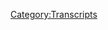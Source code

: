{{Transcript
    | title         = [[151: April 16, 2018]]
    | caption       = [https://knowledgefight.libsyn.com/knowledge-fight-april-16-2018 Listen to this episode on Libsyn]
    | episodeNumber = [[151: April 16, 2018|151]]
    | length        = 01:22:14
}}

{{MessageBox
    | header     = Warning: Bot Generated Content
    | text       = This transcript was automatically generated by transcription software and likely contains many mistakes and misattributions. Please check the audio for definitive quotes, attribution, and context.
    | image      = N3yvass4myg91.webp
    | imagewidth = 50px
    | id         = warning
}}

{{TranscriptBlock
    | name      = Unknown Speaker
    | timestamp = 00:00:00.000
    | text      = Andy in Kansas, you're on the air, thanks for holding.
}}

{{TranscriptBlock
    | name      = Unknown Speaker
    | timestamp = 00:00:04.080
    | text      = Hello Alex, I'm a first time caller, I'm a huge fan, I love your work.
}}

{{TranscriptBlock
    | name      = Unknown Speaker
    | timestamp = 00:00:07.280
    | text      = I love you.
}}

{{TranscriptBlock
    | name      = Unknown Speaker
    | timestamp = 00:00:07.780
    | text      = Hey everybody, welcome back to Knowledge Fight, I'm Dan.
}}

{{TranscriptBlock
    | name      = Unknown Speaker
    | timestamp = 00:00:10.240
    | text      = I'm Jarden!
}}

{{TranscriptBlock
    | name      = Unknown Speaker
    | timestamp = 00:00:10.960
    | text      = We're a couple dudes, like to sit around, drink novelty beverages, and talk a little bit about Alex Jones.
}}

{{TranscriptBlock
    | name      = Unknown Speaker
    | timestamp = 00:00:15.039
    | text      = Indeed we are, Dan... Dan?
}}

{{TranscriptBlock
    | name      = Unknown Speaker
    | timestamp = 00:00:17.120
    | text      = How do you do?
}}

{{TranscriptBlock
    | name      = Unknown Speaker
    | timestamp = 00:00:18.160
    | text      = Dan.
}}

{{TranscriptBlock
    | name      = Unknown Speaker
    | timestamp = 00:00:18.640
    | text      = Yes sir.
}}

{{TranscriptBlock
    | name      = Unknown Speaker
    | timestamp = 00:00:19.199
    | text      = I, uh...
}}

{{TranscriptBlock
    | name      = Unknown Speaker
    | timestamp = 00:00:20.800
    | text      = Beard hair stuck in my mic. This is a disaster. Anyway, sorry, go ahead.
}}

{{TranscriptBlock
    | name      = Unknown Speaker
    | timestamp = 00:00:24.079
    | text      = You know a lot about beard hair stuck in my mic.
}}

{{TranscriptBlock
    | name      = Unknown Speaker
    | timestamp = 00:00:25.519
    | text      = I do, you don't know much about it.
}}

{{TranscriptBlock
    | name      = Unknown Speaker
    | timestamp = 00:00:27.280
    | text      = Not anymore, not since I...
}}

{{TranscriptBlock
    | name      = Unknown Speaker
    | timestamp = 00:00:28.879
    | text      = You smooth five o'clock shadow looking motherfucker.
}}

{{TranscriptBlock
    | name      = Unknown Speaker
    | timestamp = 00:00:31.280
    | text      = Not since I sheared it off.
}}

{{TranscriptBlock
    | name      = Unknown Speaker
    | timestamp = 00:00:33.119
    | text      = Indeed, I also know a lot about Alex Jones.
}}

{{TranscriptBlock
    | name      = Unknown Speaker
    | timestamp = 00:00:35.039
    | text      = I don't know anything about Alex Jones.
}}

{{TranscriptBlock
    | name      = Unknown Speaker
    | timestamp = 00:00:36.000
    | text      = Hey, how's that?
}}

{{TranscriptBlock
    | name      = Unknown Speaker
    | timestamp = 00:00:36.880
    | text      = There we go.
}}

{{TranscriptBlock
    | name      = Unknown Speaker
    | timestamp = 00:00:37.439
    | text      = Um, guys, today we've got an interesting show for you.
}}

{{TranscriptBlock
    | name      = Unknown Speaker
    | timestamp = 00:00:40.240
    | text      = We're going to be going over Monday, April 16th, and the life of Alex Jones.
}}

{{TranscriptBlock
    | name      = Unknown Speaker
    | timestamp = 00:00:44.479
    | text      = But before we do that, we've got to give a shout out to a couple of our new donors.
}}

{{TranscriptBlock
    | name      = Unknown Speaker
    | timestamp = 00:00:47.920
    | text      = Oh shit!
}}

{{TranscriptBlock
    | name      = Unknown Speaker
    | timestamp = 00:00:48.640
    | text      = What's going on out there, Ian?
}}

{{TranscriptBlock
    | name      = Unknown Speaker
    | timestamp = 00:00:50.799
    | text      = I'm a policy wonk.
}}

{{TranscriptBlock
    | name      = Unknown Speaker
    | timestamp = 00:00:52.000
    | text      = Congratulations, I'm becoming a policy wonk.
}}

{{TranscriptBlock
    | name      = Unknown Speaker
    | timestamp = 00:00:54.159
    | text      = It's amazing to me that you've only won the few Oscars that you have, Mr. McKellen.
}}

{{TranscriptBlock
    | name      = Unknown Speaker
    | timestamp = 00:00:58.719
    | text      = Oh, okay, I thought you were going to...
}}

{{TranscriptBlock
    | name      = Unknown Speaker
    | timestamp = 00:01:00.240
    | text      = Has he won an Oscar?
}}

{{TranscriptBlock
    | name      = Unknown Speaker
    | timestamp = 00:01:01.520
    | text      = He has to have, right?
}}

{{TranscriptBlock
    | name      = Unknown Speaker
    | timestamp = 00:01:02.880
    | text      = Gotta feel like he has, but I bet he hasn't.
}}

{{TranscriptBlock
    | name      = Unknown Speaker
    | timestamp = 00:01:05.439
    | text      = He might not have.
}}

{{TranscriptBlock
    | name      = Unknown Speaker
    | timestamp = 00:01:06.239
    | text      = Could be one of those massive, lifelong snub jobs.
}}

{{TranscriptBlock
    | name      = Unknown Speaker
    | timestamp = 00:01:09.439
    | text      = Yeah, yeah, yeah.
}}

{{TranscriptBlock
    | name      = Unknown Speaker
    | timestamp = 00:01:10.159
    | text      = He'll wind up getting like, what is it, a career Oscar or whatever.
}}

{{TranscriptBlock
    | name      = Unknown Speaker
    | timestamp = 00:01:15.200
    | text      = Whatever Al Pacino got for the scent of a woman.
}}

{{TranscriptBlock
    | name      = Unknown Speaker
    | timestamp = 00:01:18.000
    | text      = I predict in the chat room that people are just like, he's won seven.
}}

{{TranscriptBlock
    | name      = Unknown Speaker
    | timestamp = 00:01:21.920
    | text      = You guys are idiots.
}}

{{TranscriptBlock
    | name      = Unknown Speaker
    | timestamp = 00:01:24.480
    | text      = I know Gandalf didn't win him an Oscar.
}}

{{TranscriptBlock
    | name      = Unknown Speaker
    | timestamp = 00:01:26.480
    | text      = Certainly didn't.
}}

{{TranscriptBlock
    | name      = Unknown Speaker
    | timestamp = 00:01:27.439
    | text      = But someone who does deserve an Oscar is our other donor.
}}

{{TranscriptBlock
    | name      = Unknown Speaker
    | timestamp = 00:01:29.680
    | text      = What's going on out there, Elizabeth?
}}

{{TranscriptBlock
    | name      = Unknown Speaker
    | timestamp = 00:01:31.680
    | text      = I'm a policy wonk.
}}

{{TranscriptBlock
    | name      = Unknown Speaker
    | timestamp = 00:01:32.799
    | text      = Thank you so much.
}}

{{TranscriptBlock
    | name      = Unknown Speaker
    | timestamp = 00:01:33.760
    | text      = Wonderful.
}}

{{TranscriptBlock
    | name      = Unknown Speaker
    | timestamp = 00:01:34.239
    | text      = Thank you very much, Elizabeth.
}}

{{TranscriptBlock
    | name      = Unknown Speaker
    | timestamp = 00:01:35.599
    | text      = If you would like to become a policy wonk...
}}

{{TranscriptBlock
    | name      = Unknown Speaker
    | timestamp = 00:01:36.480
    | text      = Elizabeth Hurley, you look amazing for your age.
}}

{{TranscriptBlock
    | name      = Unknown Speaker
    | timestamp = 00:01:39.359
    | text      = She does.
}}

{{TranscriptBlock
    | name      = Unknown Speaker
    | timestamp = 00:01:39.840
    | text      = You're gorgeous.
}}

{{TranscriptBlock
    | name      = Unknown Speaker
    | timestamp = 00:01:41.200
    | text      = Wonderful woman.
}}

{{TranscriptBlock
    | name      = Unknown Speaker
    | timestamp = 00:01:41.920
    | text      = With a nice little British accent.
}}

{{TranscriptBlock
    | name      = Unknown Speaker
    | timestamp = 00:01:43.599
    | text      = If you'd like to become a policy wonk too, you can do so by going to our website,
}}

{{TranscriptBlock
    | name      = Unknown Speaker
    | timestamp = 00:01:46.400
    | text      = knowledgefight.com, clicking the Sport the Show button.
}}

{{TranscriptBlock
    | name      = Unknown Speaker
    | timestamp = 00:01:48.400
    | text      = I'd like to say there's a number of people who donated since Alex Jones turned on Trump.
}}

{{TranscriptBlock
    | name      = Unknown Speaker
    | timestamp = 00:01:53.359
    | text      = And we appreciate it so much.
}}

{{TranscriptBlock
    | name      = Unknown Speaker
    | timestamp = 00:01:55.040
    | text      = He assumed they'll be canceling their donations immediately.
}}

{{TranscriptBlock
    | name      = Unknown Speaker
    | timestamp = 00:01:58.000
    | text      = I have no idea why that rallied the troops, but man, I appreciate it.
}}

{{TranscriptBlock
    | name      = Unknown Speaker
    | timestamp = 00:02:01.920
    | text      = We are shockingly close to like making this work for me.
}}

{{TranscriptBlock
    | name      = Unknown Speaker
    | timestamp = 00:02:07.760
    | text      = Like living wise.
}}

{{TranscriptBlock
    | name      = Unknown Speaker
    | timestamp = 00:02:08.960
    | text      = Really?
}}

{{TranscriptBlock
    | name      = Unknown Speaker
    | timestamp = 00:02:09.280
    | text      = Yeah, we are getting ever closer and everyone, I appreciate it so much.
}}

{{TranscriptBlock
    | name      = Unknown Speaker
    | timestamp = 00:02:13.120
    | text      = If you would like to donate, we would appreciate it.
}}

{{TranscriptBlock
    | name      = Unknown Speaker
    | timestamp = 00:02:15.599
    | text      = It goes towards survival.
}}

{{TranscriptBlock
    | name      = Unknown Speaker
    | timestamp = 00:02:17.439
    | text      = Yeah, it goes towards food.
}}

{{TranscriptBlock
    | name      = Unknown Speaker
    | timestamp = 00:02:19.599
    | text      = Yeah, more or less.
}}

{{TranscriptBlock
    | name      = Unknown Speaker
    | timestamp = 00:02:20.639
    | text      = And to a lesser extent, cigarettes.
}}

{{TranscriptBlock
    | name      = Unknown Speaker
    | timestamp = 00:02:22.639
    | text      = And rent.
}}

{{TranscriptBlock
    | name      = Unknown Speaker
    | timestamp = 00:02:23.360
    | text      = Yeah, that's a big one.
}}

{{TranscriptBlock
    | name      = Unknown Speaker
    | timestamp = 00:02:24.560
    | text      = So last we spoke, Jordan.
}}

{{TranscriptBlock
    | name      = Unknown Speaker
    | timestamp = 00:02:27.199
    | text      = Yes, last time.
}}

{{TranscriptBlock
    | name      = Unknown Speaker
    | timestamp = 00:02:29.280
    | text      = We did an emergency episode that came out on Saturday.
}}

{{TranscriptBlock
    | name      = Unknown Speaker
    | timestamp = 00:02:32.639
    | text      = And on that episode, we experienced Alex Jones telling Donald Trump that he is shit on his shoe.
}}

{{TranscriptBlock
    | name      = Unknown Speaker
    | timestamp = 00:02:38.479
    | text      = He is not as big a man as Alex Jones.
}}

{{TranscriptBlock
    | name      = Unknown Speaker
    | timestamp = 00:02:40.800
    | text      = Not just that, but he's got some shit up his dirty, hairy asshole.
}}

{{TranscriptBlock
    | name      = Unknown Speaker
    | timestamp = 00:02:44.240
    | text      = And it's ISIS.
}}

{{TranscriptBlock
    | name      = Unknown Speaker
    | timestamp = 00:02:44.960
    | text      = It's ISIS.
}}

{{TranscriptBlock
    | name      = Unknown Speaker
    | timestamp = 00:02:45.759
    | text      = Yeah.
}}

{{TranscriptBlock
    | name      = Unknown Speaker
    | timestamp = 00:02:48.000
    | text      = I believe so.
}}

{{TranscriptBlock
    | name      = Unknown Speaker
    | timestamp = 00:02:48.639
    | text      = The other choice quotes were fuck Trump and fuck everybody.
}}

{{TranscriptBlock
    | name      = Unknown Speaker
    | timestamp = 00:02:51.759
    | text      = Yeah, that's a good one.
}}

{{TranscriptBlock
    | name      = Unknown Speaker
    | timestamp = 00:02:52.800
    | text      = That's a good one.
}}

{{TranscriptBlock
    | name      = Unknown Speaker
    | timestamp = 00:02:53.840
    | text      = He was in a fucking piece of shit.
}}

{{TranscriptBlock
    | name      = Unknown Speaker
    | timestamp = 00:02:56.479
    | text      = Fucking fuck you.
}}

{{TranscriptBlock
    | name      = Unknown Speaker
    | timestamp = 00:02:57.759
    | text      = He was in a real bad state on Friday night.
}}

{{TranscriptBlock
    | name      = Unknown Speaker
    | timestamp = 00:03:00.080
    | text      = Let's check in how he's doing on Monday.
}}

{{TranscriptBlock
    | name      = Unknown Speaker
    | timestamp = 00:03:02.479
    | text      = I still back Trump.
}}

{{TranscriptBlock
    | name      = Unknown Speaker
    | timestamp = 00:03:04.800
    | text      = I just flipped out.
}}

{{TranscriptBlock
    | name      = Unknown Speaker
    | timestamp = 00:03:05.759
    | text      = I'm all right.
}}

{{TranscriptBlock
    | name      = Unknown Speaker
    | timestamp = 00:03:06.879
    | text      = Okay.
}}

{{TranscriptBlock
    | name      = Unknown Speaker
    | timestamp = 00:03:14.159
    | text      = You're so fucking boring.
}}

{{TranscriptBlock
    | name      = Unknown Speaker
    | timestamp = 00:03:16.159
    | text      = This is so frustrating.
}}

{{TranscriptBlock
    | name      = Unknown Speaker
    | timestamp = 00:03:18.960
    | text      = You had ISIS up his dirty asshole.
}}

{{TranscriptBlock
    | name      = Unknown Speaker
    | timestamp = 00:03:22.560
    | text      = That's your job.
}}

{{TranscriptBlock
    | name      = Unknown Speaker
    | timestamp = 00:03:23.759
    | text      = Yeah.
}}

{{TranscriptBlock
    | name      = Unknown Speaker
    | timestamp = 00:03:24.159
    | text      = That's where you jump off.
}}

{{TranscriptBlock
    | name      = Unknown Speaker
    | timestamp = 00:03:26.479
    | text      = How do you go back to somebody with ISIS up their dirty asshole?
}}

{{TranscriptBlock
    | name      = Unknown Speaker
    | timestamp = 00:03:29.759
    | text      = Man, we were talking before the show and I told you that there was a reason why I've
}}

{{TranscriptBlock
    | name      = Unknown Speaker
    | timestamp = 00:03:34.000
    | text      = been down in the dumps and I didn't want to explain it to you until we got on air.
}}

{{TranscriptBlock
    | name      = Unknown Speaker
    | timestamp = 00:03:38.479
    | text      = This is fucking why.
}}

{{TranscriptBlock
    | name      = Unknown Speaker
    | timestamp = 00:03:39.919
    | text      = This is so lame.
}}

{{TranscriptBlock
    | name      = Unknown Speaker
    | timestamp = 00:03:41.439
    | text      = This is so lame.
}}

{{TranscriptBlock
    | name      = Unknown Speaker
    | timestamp = 00:03:42.719
    | text      = We had this possibility laying in front of us of like a complete narrative shift.
}}

{{TranscriptBlock
    | name      = Unknown Speaker
    | timestamp = 00:03:48.080
    | text      = Oh my God.
}}

{{TranscriptBlock
    | name      = Unknown Speaker
    | timestamp = 00:03:49.120
    | text      = The world was our oyster.
}}

{{TranscriptBlock
    | name      = Unknown Speaker
    | timestamp = 00:03:50.560
    | text      = After this year and a half of watching him just be a boot licking jerk, we could finally
}}

{{TranscriptBlock
    | name      = Unknown Speaker
    | timestamp = 00:03:55.520
    | text      = see, and I don't think that there, I look, I don't know.
}}

{{TranscriptBlock
    | name      = Unknown Speaker
    | timestamp = 00:03:58.319
    | text      = I've heard some people on a, in our Facebook group who were speculating of like a return
}}

{{TranscriptBlock
    | name      = Unknown Speaker
    | timestamp = 00:04:03.360
    | text      = to the Alex of the past.
}}

{{TranscriptBlock
    | name      = Unknown Speaker
    | timestamp = 00:04:04.960
    | text      = Let me be the first to tell you there is no redemption.
}}

{{TranscriptBlock
    | name      = Unknown Speaker
    | timestamp = 00:04:07.599
    | text      = There is no redemption story.
}}

{{TranscriptBlock
    | name      = Unknown Speaker
    | timestamp = 00:04:10.639
    | text      = I'm holding out hope for, but I want something different.
}}

{{TranscriptBlock
    | name      = Unknown Speaker
    | timestamp = 00:04:13.520
    | text      = I mean, he's still a white nationalist at the end of the day.
}}

{{TranscriptBlock
    | name      = Unknown Speaker
    | timestamp = 00:04:16.079
    | text      = Exactly.
}}

{{TranscriptBlock
    | name      = Unknown Speaker
    | timestamp = 00:04:16.579
    | text      = Trump is just not his white nationalists anymore or wasn't.
}}

{{TranscriptBlock
    | name      = Unknown Speaker
    | timestamp = 00:04:20.899
    | text      = Yeah.
}}

{{TranscriptBlock
    | name      = Unknown Speaker
    | timestamp = 00:04:21.399
    | text      = And now he is again.
}}

{{TranscriptBlock
    | name      = Unknown Speaker
    | timestamp = 00:04:23.459
    | text      = It's just pathetic.
}}

{{TranscriptBlock
    | name      = Unknown Speaker
    | timestamp = 00:04:24.339
    | text      = I wanted something different.
}}

{{TranscriptBlock
    | name      = Unknown Speaker
    | timestamp = 00:04:25.860
    | text      = I wanted a new flavor to experience instead of this, this shit on a shingle he's been
}}

{{TranscriptBlock
    | name      = Unknown Speaker
    | timestamp = 00:04:31.540
    | text      = feeding me for all this time.
}}

{{TranscriptBlock
    | name      = Unknown Speaker
    | timestamp = 00:04:33.300
    | text      = He had such an opportunity.
}}

{{TranscriptBlock
    | name      = Unknown Speaker
    | timestamp = 00:04:36.980
    | text      = It's so disappointing.
}}

{{TranscriptBlock
    | name      = Unknown Speaker
    | timestamp = 00:04:38.180
    | text      = It's so like, I, it's weird for me to say to a white nationalist garbage fucking Trump
}}

{{TranscriptBlock
    | name      = Unknown Speaker
    | timestamp = 00:04:47.939
    | text      = loving pile of shit that I'm disappointed in you.
}}

{{TranscriptBlock
    | name      = Unknown Speaker
    | timestamp = 00:04:52.500
    | text      = I'm pretty disappointed.
}}

{{TranscriptBlock
    | name      = Unknown Speaker
    | timestamp = 00:04:53.220
    | text      = But I'm pretty disappointed in you.
}}

{{TranscriptBlock
    | name      = Unknown Speaker
    | timestamp = 00:04:54.740
    | text      = And as much fun.
}}

{{TranscriptBlock
    | name      = Unknown Speaker
    | timestamp = 00:04:55.860
    | text      = I'm not mad.
}}

{{TranscriptBlock
    | name      = Unknown Speaker
    | timestamp = 00:04:56.980
    | text      = I'm disappointed in you child.
}}

{{TranscriptBlock
    | name      = Unknown Speaker
    | timestamp = 00:04:58.819
    | text      = As much fun as we had with the, like him freaking out, drunkenly on air.
}}

{{TranscriptBlock
    | name      = Unknown Speaker
    | timestamp = 00:05:04.980
    | text      = I still, I still thought it was petulant and stupid.
}}

{{TranscriptBlock
    | name      = Unknown Speaker
    | timestamp = 00:05:08.100
    | text      = Of course.
}}

{{TranscriptBlock
    | name      = Unknown Speaker
    | timestamp = 00:05:08.500
    | text      = But at the same time, you're like, Hey, come on, dude.
}}

{{TranscriptBlock
    | name      = Unknown Speaker
    | timestamp = 00:05:11.779
    | text      = I ride this momentum.
}}

{{TranscriptBlock
    | name      = Unknown Speaker
    | timestamp = 00:05:13.620
    | text      = I know.
}}

{{TranscriptBlock
    | name      = Unknown Speaker
    | timestamp = 00:05:14.339
    | text      = Ride it.
}}

{{TranscriptBlock
    | name      = Unknown Speaker
    | timestamp = 00:05:15.060
    | text      = It would have been awesome.
}}

{{TranscriptBlock
    | name      = Unknown Speaker
    | timestamp = 00:05:16.259
    | text      = You know what though?
}}

{{TranscriptBlock
    | name      = Unknown Speaker
    | timestamp = 00:05:17.379
    | text      = I don't know.
}}

{{TranscriptBlock
    | name      = Unknown Speaker
    | timestamp = 00:05:17.939
    | text      = I can't figure out exactly what the situation is.
}}

{{TranscriptBlock
    | name      = Unknown Speaker
    | timestamp = 00:05:20.660
    | text      = Cause Roger Stone's not on this episode.
}}

{{TranscriptBlock
    | name      = Unknown Speaker
    | timestamp = 00:05:22.980
    | text      = And I don't know.
}}

{{TranscriptBlock
    | name      = Unknown Speaker
    | timestamp = 00:05:23.620
    | text      = I don't know if he like got a call from him or something.
}}

{{TranscriptBlock
    | name      = Unknown Speaker
    | timestamp = 00:05:26.180
    | text      = Money, money, money.
}}

{{TranscriptBlock
    | name      = Unknown Speaker
    | timestamp = 00:05:27.699
    | text      = His money backers were like, uh, no.
}}

{{TranscriptBlock
    | name      = Unknown Speaker
    | timestamp = 00:05:31.540
    | text      = I think it's not, I think, I think that he's still holding out some, like, you saw what
}}

{{TranscriptBlock
    | name      = Unknown Speaker
    | timestamp = 00:05:36.819
    | text      = I could do there.
}}

{{TranscriptBlock
    | name      = Unknown Speaker
    | timestamp = 00:05:38.259
    | text      = Right.
}}

{{TranscriptBlock
    | name      = Unknown Speaker
    | timestamp = 00:05:38.579
    | text      = And I can do that again.
}}

{{TranscriptBlock
    | name      = Unknown Speaker
    | timestamp = 00:05:40.019
    | text      = Right.
}}

{{TranscriptBlock
    | name      = Unknown Speaker
    | timestamp = 00:05:40.420
    | text      = All it takes is a little bit of Jack and I'm going to be, I'm going to do that to you again.
}}

{{TranscriptBlock
    | name      = Unknown Speaker
    | timestamp = 00:05:45.459
    | text      = Cause it's like a lot of the coverage of it was like, how stupid is Trump?
}}

{{TranscriptBlock
    | name      = Unknown Speaker
    | timestamp = 00:05:48.980
    | text      = He's lost Alex Jones.
}}

{{TranscriptBlock
    | name      = Unknown Speaker
    | timestamp = 00:05:50.819
    | text      = Right.
}}

{{TranscriptBlock
    | name      = Unknown Speaker
    | timestamp = 00:05:51.220
    | text      = You know, that sort of thing.
}}

{{TranscriptBlock
    | name      = Unknown Speaker
    | timestamp = 00:05:52.339
    | text      = Yeah.
}}

{{TranscriptBlock
    | name      = Unknown Speaker
    | timestamp = 00:05:52.819
    | text      = So Trump took a little bit of a hit, I think.
}}

{{TranscriptBlock
    | name      = Unknown Speaker
    | timestamp = 00:05:55.300
    | text      = No, he didn't.
}}

{{TranscriptBlock
    | name      = Unknown Speaker
    | timestamp = 00:05:55.860
    | text      = Wow.
}}

{{TranscriptBlock
    | name      = Unknown Speaker
    | timestamp = 00:05:56.339
    | text      = He still doesn't know who Alex Jones is.
}}

{{TranscriptBlock
    | name      = Unknown Speaker
    | timestamp = 00:05:58.500
    | text      = I think in the online world, he took a little bit of a hit and he probably, I think that
}}

{{TranscriptBlock
    | name      = Unknown Speaker
    | timestamp = 00:06:02.740
    | text      = there was a possible, I don't know.
}}

{{TranscriptBlock
    | name      = Unknown Speaker
    | timestamp = 00:06:04.019
    | text      = You're right.
}}

{{TranscriptBlock
    | name      = Unknown Speaker
    | timestamp = 00:06:04.819
    | text      = What am I fucking talking about?
}}

{{TranscriptBlock
    | name      = Unknown Speaker
    | timestamp = 00:06:05.779
    | text      = Trump has no idea who Alex Jones is.
}}

{{TranscriptBlock
    | name      = Unknown Speaker
    | timestamp = 00:06:07.860
    | text      = The only person who took a hit from that was Alex.
}}

{{TranscriptBlock
    | name      = Unknown Speaker
    | timestamp = 00:06:09.860
    | text      = Cause he realized, Oh shit, no one else likes me anymore.
}}

{{TranscriptBlock
    | name      = Unknown Speaker
    | timestamp = 00:06:12.660
    | text      = Except for Trump fans.
}}

{{TranscriptBlock
    | name      = Unknown Speaker
    | timestamp = 00:06:13.779
    | text      = Right.
}}

{{TranscriptBlock
    | name      = Unknown Speaker
    | timestamp = 00:06:14.100
    | text      = What am I going to do?
}}

{{TranscriptBlock
    | name      = Unknown Speaker
    | timestamp = 00:06:15.220
    | text      = Right.
}}

{{TranscriptBlock
    | name      = Unknown Speaker
    | timestamp = 00:06:15.860
    | text      = He's the best I've got.
}}

{{TranscriptBlock
    | name      = Unknown Speaker
    | timestamp = 00:06:17.459
    | text      = Rand Paul is not electable.
}}

{{TranscriptBlock
    | name      = Unknown Speaker
    | timestamp = 00:06:19.220
    | text      = Even if you went back to him, Ted Cruz is a disaster.
}}

{{TranscriptBlock
    | name      = Unknown Speaker
    | timestamp = 00:06:22.579
    | text      = You can't go back to him.
}}

{{TranscriptBlock
    | name      = Unknown Speaker
    | timestamp = 00:06:23.699
    | text      = He's the Zodiac killer.
}}

{{TranscriptBlock
    | name      = Unknown Speaker
    | timestamp = 00:06:24.579
    | text      = There's literally nobody else on the global scene that Alex could shift and be behind.
}}

{{TranscriptBlock
    | name      = Unknown Speaker
    | timestamp = 00:06:29.540
    | text      = All he could do is go solo again.
}}

{{TranscriptBlock
    | name      = Unknown Speaker
    | timestamp = 00:06:31.779
    | text      = Like he had for, for a long time.
}}

{{TranscriptBlock
    | name      = Unknown Speaker
    | timestamp = 00:06:33.860
    | text      = Right.
}}

{{TranscriptBlock
    | name      = Unknown Speaker
    | timestamp = 00:06:34.180
    | text      = When he was poorer.
}}

{{TranscriptBlock
    | name      = Unknown Speaker
    | timestamp = 00:06:35.779
    | text      = Exactly.
}}

{{TranscriptBlock
    | name      = Unknown Speaker
    | timestamp = 00:06:36.500
    | text      = Money.
}}

{{TranscriptBlock
    | name      = Unknown Speaker
    | timestamp = 00:06:36.899
    | text      = Exactly.
}}

{{TranscriptBlock
    | name      = Unknown Speaker
    | timestamp = 00:06:37.459
    | text      = Money.
}}

{{TranscriptBlock
    | name      = Unknown Speaker
    | timestamp = 00:06:37.939
    | text      = All of that fan base.
}}

{{TranscriptBlock
    | name      = Unknown Speaker
    | timestamp = 00:06:38.980
    | text      = MONEY!
}}

{{TranscriptBlock
    | name      = Unknown Speaker
    | timestamp = 00:06:40.019
    | text      = All that fan base would go away with him.
}}

{{TranscriptBlock
    | name      = Unknown Speaker
    | timestamp = 00:06:42.019
    | text      = But I do think here, here's what's interesting.
}}

{{TranscriptBlock
    | name      = Unknown Speaker
    | timestamp = 00:06:43.939
    | text      = Yes.
}}

{{TranscriptBlock
    | name      = Unknown Speaker
    | timestamp = 00:06:44.259
    | text      = He is back more or less being like.
}}

{{TranscriptBlock
    | name      = Unknown Speaker
    | timestamp = 00:06:46.660
    | text      = In the saddle again.
}}

{{TranscriptBlock
    | name      = Unknown Speaker
    | timestamp = 00:06:48.420
    | text      = He's going to ride.
}}

{{TranscriptBlock
    | name      = Unknown Speaker
    | timestamp = 00:06:50.819
    | text      = I do think that he's, he's cucked himself out a little bit by, by going back.
}}

{{TranscriptBlock
    | name      = Unknown Speaker
    | timestamp = 00:06:58.980
    | text      = But he's also, I think everyone who doesn't actually listen to Alex Jones's show
}}

{{TranscriptBlock
    | name      = Unknown Speaker
    | timestamp = 00:07:03.779
    | text      = is missing out on the larger narrative.
}}

{{TranscriptBlock
    | name      = Unknown Speaker
    | timestamp = 00:07:06.259
    | text      = And that is, I think Alex Jones is about to lose his goddamn mind and turn this into an
}}

{{TranscriptBlock
    | name      = Unknown Speaker
    | timestamp = 00:07:11.060
    | text      = actual cult.
}}

{{TranscriptBlock
    | name      = Unknown Speaker
    | timestamp = 00:07:12.259
    | text      = Yeah.
}}

{{TranscriptBlock
    | name      = Unknown Speaker
    | timestamp = 00:07:12.579
    | text      = Like he's, he's gone so close to towing the line of Info Wars being a cult.
}}

{{TranscriptBlock
    | name      = Unknown Speaker
    | timestamp = 00:07:18.740
    | text      = And listen to this first clip.
}}

{{TranscriptBlock
    | name      = Unknown Speaker
    | timestamp = 00:07:20.899
    | text      = I think it's the introduction of like, things are, things are not good.
}}

{{TranscriptBlock
    | name      = Unknown Speaker
    | timestamp = 00:07:25.459
    | text      = Most children out there can't even hold conversations.
}}

{{TranscriptBlock
    | name      = Unknown Speaker
    | timestamp = 00:07:28.100
    | text      = I mean, society is collapsing, ladies and gentlemen, and it's going to get a lot worse.
}}

{{TranscriptBlock
    | name      = Unknown Speaker
    | timestamp = 00:07:34.500
    | text      = We need rehabs from cell phones.
}}

{{TranscriptBlock
    | name      = Unknown Speaker
    | timestamp = 00:07:36.339
    | text      = We need rehabs from internet.
}}

{{TranscriptBlock
    | name      = Unknown Speaker
    | timestamp = 00:07:37.620
    | text      = We need rehabs from television.
}}

{{TranscriptBlock
    | name      = Unknown Speaker
    | timestamp = 00:07:38.980
    | text      = We need rehabs from the culture.
}}

{{TranscriptBlock
    | name      = Unknown Speaker
    | timestamp = 00:07:41.860
    | text      = I'm telling you, if I had the money, I'd set up resorts with no TV, no radio, no newspapers,
}}

{{TranscriptBlock
    | name      = Unknown Speaker
    | timestamp = 00:07:47.860
    | text      = no telephones.
}}

{{TranscriptBlock
    | name      = Unknown Speaker
    | timestamp = 00:07:49.779
    | text      = And with, you know, golf and Frisbee and swimming pools and volleyball and hiking.
}}

{{TranscriptBlock
    | name      = Unknown Speaker
    | timestamp = 00:07:55.699
    | text      = I sleep with underage girls.
}}

{{TranscriptBlock
    | name      = Unknown Speaker
    | timestamp = 00:07:56.899
    | text      = Biggest kids in the world.
}}

{{TranscriptBlock
    | name      = Unknown Speaker
    | timestamp = 00:07:59.620
    | text      = That's what people need.
}}

{{TranscriptBlock
    | name      = Unknown Speaker
    | timestamp = 00:08:00.899
    | text      = I know they've got some of these people where people forest bathe and they bought these
}}

{{TranscriptBlock
    | name      = Unknown Speaker
    | timestamp = 00:08:04.339
    | text      = little places to stay in these little cabins.
}}

{{TranscriptBlock
    | name      = Unknown Speaker
    | timestamp = 00:08:06.420
    | text      = It's gotta happen, folks.
}}

{{TranscriptBlock
    | name      = Unknown Speaker
    | timestamp = 00:08:07.620
    | text      = We are dying.
}}

{{TranscriptBlock
    | name      = Unknown Speaker
    | timestamp = 00:08:09.779
    | text      = Well, I mean, did he get one of the Beach Boys to help him out?
}}

{{TranscriptBlock
    | name      = Unknown Speaker
    | timestamp = 00:08:12.819
    | text      = Is he living with one of that guys?
}}

{{TranscriptBlock
    | name      = Unknown Speaker
    | timestamp = 00:08:14.339
    | text      = Like legitimately, how quick would that turn dark?
}}

{{TranscriptBlock
    | name      = Unknown Speaker
    | timestamp = 00:08:17.939
    | text      = Oh, Alex Jones running a series of communes where you're not allowed to watch TV.
}}

{{TranscriptBlock
    | name      = Unknown Speaker
    | timestamp = 00:08:25.060
    | text      = You can't have access to the outside world.
}}

{{TranscriptBlock
    | name      = Unknown Speaker
    | timestamp = 00:08:27.060
    | text      = No phones.
}}

{{TranscriptBlock
    | name      = Unknown Speaker
    | timestamp = 00:08:27.939
    | text      = Right.
}}

{{TranscriptBlock
    | name      = Unknown Speaker
    | timestamp = 00:08:28.420
    | text      = All we do is go swim.
}}

{{TranscriptBlock
    | name      = Unknown Speaker
    | timestamp = 00:08:29.860
    | text      = He's essentially talking about Dr. Kellogg.
}}

{{TranscriptBlock
    | name      = Unknown Speaker
    | timestamp = 00:08:32.500
    | text      = Yeah.
}}

{{TranscriptBlock
    | name      = Unknown Speaker
    | timestamp = 00:08:32.820
    | text      = Like, we're gonna go swim.
}}

{{TranscriptBlock
    | name      = Unknown Speaker
    | timestamp = 00:08:35.379
    | text      = You get two enemas a day.
}}

{{TranscriptBlock
    | name      = Unknown Speaker
    | timestamp = 00:08:37.379
    | text      = All we eat is this bullshit.
}}

{{TranscriptBlock
    | name      = Unknown Speaker
    | timestamp = 00:08:39.299
    | text      = Yeah, he might as well be.
}}

{{TranscriptBlock
    | name      = Unknown Speaker
    | timestamp = 00:08:40.419
    | text      = Like, this is like, I think, and this isn't the only time he brings up these sorts of
}}

{{TranscriptBlock
    | name      = Unknown Speaker
    | timestamp = 00:08:46.500
    | text      = weird fantasies.
}}

{{TranscriptBlock
    | name      = Unknown Speaker
    | timestamp = 00:08:47.620
    | text      = And now granted, in the Secret of 2017 episode that we listened to, he did start crying and
}}

{{TranscriptBlock
    | name      = Unknown Speaker
    | timestamp = 00:08:52.259
    | text      = talking about how we all belong on farmhouses.
}}

{{TranscriptBlock
    | name      = Unknown Speaker
    | timestamp = 00:08:54.500
    | text      = Yes.
}}

{{TranscriptBlock
    | name      = Unknown Speaker
    | timestamp = 00:08:54.820
    | text      = So that sort of thing is inside his consciousness already.
}}

{{TranscriptBlock
    | name      = Unknown Speaker
    | timestamp = 00:08:57.860
    | text      = But this is a different wrinkle to it because he's saying, I don't even think no matter
}}

{{TranscriptBlock
    | name      = Unknown Speaker
    | timestamp = 00:09:02.580
    | text      = what you do, you can make it in this world.
}}

{{TranscriptBlock
    | name      = Unknown Speaker
    | timestamp = 00:09:05.700
    | text      = I think we got to go to the woods or whatever, and it's going to get worse.
}}

{{TranscriptBlock
    | name      = Unknown Speaker
    | timestamp = 00:09:09.940
    | text      = And I am the Unabomber.
}}

{{TranscriptBlock
    | name      = Unknown Speaker
    | timestamp = 00:09:11.860
    | text      = They got the wrong guy.
}}

{{TranscriptBlock
    | name      = Unknown Speaker
    | timestamp = 00:09:13.620
    | text      = It's me.
}}

{{TranscriptBlock
    | name      = Unknown Speaker
    | timestamp = 00:09:14.340
    | text      = That's why Unabomber.
}}

{{TranscriptBlock
    | name      = Unknown Speaker
    | timestamp = 00:09:16.100
    | text      = Check out my manifesto.
}}

{{TranscriptBlock
    | name      = Unknown Speaker
    | timestamp = 00:09:17.299
    | text      = That's why Alex thinks that the only thing in that Bill Joy article, why the future doesn't
}}

{{TranscriptBlock
    | name      = Unknown Speaker
    | timestamp = 00:09:20.740
    | text      = need us, is the Unabomber quote because he's so proud of it.
}}

{{TranscriptBlock
    | name      = Unknown Speaker
    | timestamp = 00:09:24.100
    | text      = Yeah.
}}

{{TranscriptBlock
    | name      = Unknown Speaker
    | timestamp = 00:09:25.220
    | text      = Hey, I fucking wrote that.
}}

{{TranscriptBlock
    | name      = Unknown Speaker
    | timestamp = 00:09:27.379
    | text      = No, there's no way he could be the Unabomber.
}}

{{TranscriptBlock
    | name      = Unknown Speaker
    | timestamp = 00:09:29.059
    | text      = That was eloquently written.
}}

{{TranscriptBlock
    | name      = Unknown Speaker
    | timestamp = 00:09:30.419
    | text      = Yeah, Alex is illiterate.
}}

{{TranscriptBlock
    | name      = Unknown Speaker
    | timestamp = 00:09:32.019
    | text      = So at this point, you know, we've got this, like, we've got to go to the woods kind of
}}

{{TranscriptBlock
    | name      = Unknown Speaker
    | timestamp = 00:09:36.259
    | text      = narrative beginning, which is not great, but we got to go to the woods.
}}

{{TranscriptBlock
    | name      = Unknown Speaker
    | timestamp = 00:09:41.779
    | text      = And I don't disagree.
}}

{{TranscriptBlock
    | name      = Unknown Speaker
    | timestamp = 00:09:43.139
    | text      = I feel that way sometimes.
}}

{{TranscriptBlock
    | name      = Unknown Speaker
    | timestamp = 00:09:44.580
    | text      = No, I totally get it.
}}

{{TranscriptBlock
    | name      = Unknown Speaker
    | timestamp = 00:09:45.940
    | text      = I just don't want to commune.
}}

{{TranscriptBlock
    | name      = Unknown Speaker
    | timestamp = 00:09:46.980
    | text      = I want to be alone in the woods on a cult.
}}

{{TranscriptBlock
    | name      = Unknown Speaker
    | timestamp = 00:09:49.220
    | text      = Could you also get a good, could you get a good massage at Alex Jones's resort?
}}

{{TranscriptBlock
    | name      = Unknown Speaker
    | timestamp = 00:09:56.500
    | text      = Probably.
}}

{{TranscriptBlock
    | name      = Unknown Speaker
    | timestamp = 00:09:57.059
    | text      = Let me tell you, I've only got one massage in my life and I'll say I'm not for them.
}}

{{TranscriptBlock
    | name      = Unknown Speaker
    | timestamp = 00:10:00.740
    | text      = Yeah, I've never, never gotten one.
}}

{{TranscriptBlock
    | name      = Unknown Speaker
    | timestamp = 00:10:03.700
    | text      = I had one time I threw out my back and at the time I was a member of a gym.
}}

{{TranscriptBlock
    | name      = Unknown Speaker
    | timestamp = 00:10:08.179
    | text      = I had a masseuse there.
}}

{{TranscriptBlock
    | name      = Unknown Speaker
    | timestamp = 00:10:09.539
    | text      = Okay.
}}

{{TranscriptBlock
    | name      = Unknown Speaker
    | timestamp = 00:10:09.779
    | text      = And so I went and got a massage and it was, it was a comedy of errors.
}}

{{TranscriptBlock
    | name      = Unknown Speaker
    | timestamp = 00:10:14.500
    | text      = It was just, I was coming in as like a 32 year old dude.
}}

{{TranscriptBlock
    | name      = Unknown Speaker
    | timestamp = 00:10:18.659
    | text      = I'd never gotten a massage before.
}}

{{TranscriptBlock
    | name      = Unknown Speaker
    | timestamp = 00:10:19.860
    | text      = So this was last year?
}}

{{TranscriptBlock
    | name      = Unknown Speaker
    | timestamp = 00:10:21.940
    | text      = Like two years ago.
}}

{{TranscriptBlock
    | name      = Unknown Speaker
    | timestamp = 00:10:22.740
    | text      = Okay.
}}

{{TranscriptBlock
    | name      = Unknown Speaker
    | timestamp = 00:10:23.220
    | text      = I didn't know what protocol was or anything.
}}

{{TranscriptBlock
    | name      = Unknown Speaker
    | timestamp = 00:10:25.539
    | text      = Like I didn't, should I get naked?
}}

{{TranscriptBlock
    | name      = Unknown Speaker
    | timestamp = 00:10:26.980
    | text      = Right.
}}

{{TranscriptBlock
    | name      = Unknown Speaker
    | timestamp = 00:10:27.700
    | text      = What do I do?
}}

{{TranscriptBlock
    | name      = Unknown Speaker
    | timestamp = 00:10:28.500
    | text      = Do I jump in?
}}

{{TranscriptBlock
    | name      = Unknown Speaker
    | timestamp = 00:10:29.539
    | text      = Do we, do we talk a little bit first?
}}

{{TranscriptBlock
    | name      = Unknown Speaker
    | timestamp = 00:10:31.779
    | text      = How do I tip?
}}

{{TranscriptBlock
    | name      = Unknown Speaker
    | timestamp = 00:10:32.740
    | text      = Uh, well, you know, like all of that, all the form with the tip.
}}

{{TranscriptBlock
    | name      = Unknown Speaker
    | timestamp = 00:10:36.019
    | text      = All right.
}}

{{TranscriptBlock
    | name      = Unknown Speaker
    | timestamp = 00:10:36.340
    | text      = Hey, it was all just so weird.
}}

{{TranscriptBlock
    | name      = Unknown Speaker
    | timestamp = 00:10:38.419
    | text      = Um, anyway, uh, speaking of weird things, the other thing Alex Jones needs to do is
}}

{{TranscriptBlock
    | name      = Unknown Speaker
    | timestamp = 00:10:43.139
    | text      = like, I got to go back to my bread and butter.
}}

{{TranscriptBlock
    | name      = Unknown Speaker
    | timestamp = 00:10:45.460
    | text      = I got to go back to what made me.
}}

{{TranscriptBlock
    | name      = Unknown Speaker
    | timestamp = 00:10:47.139
    | text      = And that is chimeras.
}}

{{TranscriptBlock
    | name      = Unknown Speaker
    | timestamp = 00:10:49.700
    | text      = Suddenly you can go have a new humanoid made, grown in a tank.
}}

{{TranscriptBlock
    | name      = Unknown Speaker
    | timestamp = 00:10:56.419
    | text      = They'll say, oh, it's proprietary.
}}

{{TranscriptBlock
    | name      = Unknown Speaker
    | timestamp = 00:10:57.700
    | text      = You can't see it.
}}

{{TranscriptBlock
    | name      = Unknown Speaker
    | timestamp = 00:10:58.980
    | text      = The tank is a brainless cow, and this is classified, but I'm going to, I got this
}}

{{TranscriptBlock
    | name      = Unknown Speaker
    | timestamp = 00:11:07.059
    | text      = from classified sources.
}}

{{TranscriptBlock
    | name      = Unknown Speaker
    | timestamp = 00:11:08.179
    | text      = Most of this is already public, but they have brainless cows.
}}

{{TranscriptBlock
    | name      = Unknown Speaker
    | timestamp = 00:11:11.539
    | text      = All they have is a brainstem so that they quote, don't go through any pain.
}}

{{TranscriptBlock
    | name      = Unknown Speaker
    | timestamp = 00:11:15.779
    | text      = That's called the tank.
}}

{{TranscriptBlock
    | name      = Unknown Speaker
    | timestamp = 00:11:16.899
    | text      = And it's all in an enclosure.
}}

{{TranscriptBlock
    | name      = Unknown Speaker
    | timestamp = 00:11:18.580
    | text      = And then the tanks grow.
}}

{{TranscriptBlock
    | name      = Unknown Speaker
    | timestamp = 00:11:19.700
    | text      = The humanoids believe they're called the humanoids case.
}}

{{TranscriptBlock
    | name      = Unknown Speaker
    | timestamp = 00:11:25.059
    | text      = Who are all the Frank Herbert fan.
}}

{{TranscriptBlock
    | name      = Unknown Speaker
    | timestamp = 00:11:28.019
    | text      = And by the way, that's in all the literature, but the part about science fiction, they
}}

{{TranscriptBlock
    | name      = Unknown Speaker
    | timestamp = 00:11:33.059
    | text      = admit they're growing them in God, the new thing is they're going to call them tanks.
}}

{{TranscriptBlock
    | name      = Unknown Speaker
    | timestamp = 00:11:36.899
    | text      = So, so no one even tells you that there's a cow in there doing this.
}}

{{TranscriptBlock
    | name      = Unknown Speaker
    | timestamp = 00:11:40.179
    | text      = Okay.
}}

{{TranscriptBlock
    | name      = Unknown Speaker
    | timestamp = 00:11:40.899
    | text      = All right, Alex.
}}

{{TranscriptBlock
    | name      = Unknown Speaker
    | timestamp = 00:11:41.539
    | text      = Yeah, that's there.
}}

{{TranscriptBlock
    | name      = Unknown Speaker
    | timestamp = 00:11:43.620
    | text      = Yeah, that's literally, that's literally dune.
}}

{{TranscriptBlock
    | name      = Unknown Speaker
    | timestamp = 00:11:46.340
    | text      = He's just describing dune.
}}

{{TranscriptBlock
    | name      = Unknown Speaker
    | timestamp = 00:11:47.700
    | text      = He just read dune.
}}

{{TranscriptBlock
    | name      = Unknown Speaker
    | timestamp = 00:11:49.139
    | text      = This is one of my like least favorite things about Alex Jones is the, like, this is classified.
}}

{{TranscriptBlock
    | name      = Unknown Speaker
    | timestamp = 00:11:54.500
    | text      = That sort of thing.
}}

{{TranscriptBlock
    | name      = Unknown Speaker
    | timestamp = 00:11:56.019
    | text      = Well, now, now I can't look into this, but I can tell you that everything that is on
}}

{{TranscriptBlock
    | name      = Unknown Speaker
    | timestamp = 00:12:01.539
    | text      = the record about chimeras and you're like growing organs inside pigs and stuff like
}}

{{TranscriptBlock
    | name      = Unknown Speaker
    | timestamp = 00:12:06.100
    | text      = that does not involve brainless animal tanks.
}}

{{TranscriptBlock
    | name      = Unknown Speaker
    | timestamp = 00:12:10.419
    | text      = Well, now let me ask you a question slightly unrealistic.
}}

{{TranscriptBlock
    | name      = Unknown Speaker
    | timestamp = 00:12:14.019
    | text      = Let me ask you a question.
}}

{{TranscriptBlock
    | name      = Unknown Speaker
    | timestamp = 00:12:15.299
    | text      = Yeah.
}}

{{TranscriptBlock
    | name      = Unknown Speaker
    | timestamp = 00:12:16.419
    | text      = Is he really just kind of insulting like, like women?
}}

{{TranscriptBlock
    | name      = Unknown Speaker
    | timestamp = 00:12:22.179
    | text      = Was it, is cow like a euphemism?
}}

{{TranscriptBlock
    | name      = Unknown Speaker
    | timestamp = 00:12:25.299
    | text      = No, no, he's talking literal cows.
}}

{{TranscriptBlock
    | name      = Unknown Speaker
    | timestamp = 00:12:27.460
    | text      = Literal cows?
}}

{{TranscriptBlock
    | name      = Unknown Speaker
    | timestamp = 00:12:28.100
    | text      = Literal brainless cows.
}}

{{TranscriptBlock
    | name      = Unknown Speaker
    | timestamp = 00:12:29.539
    | text      = How could you grow a humanoid in a brainless cow?
}}

{{TranscriptBlock
    | name      = Unknown Speaker
    | timestamp = 00:12:31.860
    | text      = You put them in there.
}}

{{TranscriptBlock
    | name      = Unknown Speaker
    | timestamp = 00:12:35.700
    | text      = That's it?
}}

{{TranscriptBlock
    | name      = Unknown Speaker
    | timestamp = 00:12:36.580
    | text      = I don't know.
}}

{{TranscriptBlock
    | name      = Unknown Speaker
    | timestamp = 00:12:36.980
    | text      = It's classified.
}}

{{TranscriptBlock
    | name      = Unknown Speaker
    | timestamp = 00:12:37.620
    | text      = You just cram them in?
}}

{{TranscriptBlock
    | name      = Unknown Speaker
    | timestamp = 00:12:38.740
    | text      = I can't fucking look into it.
}}

{{TranscriptBlock
    | name      = Unknown Speaker
    | timestamp = 00:12:39.620
    | text      = It's classified.
}}

{{TranscriptBlock
    | name      = Unknown Speaker
    | timestamp = 00:12:40.340
    | text      = I don't know.
}}

{{TranscriptBlock
    | name      = Unknown Speaker
    | timestamp = 00:12:40.899
    | text      = Now I just have an image of a guy with like a, a little egg and he's just like, get in
}}

{{TranscriptBlock
    | name      = Unknown Speaker
    | timestamp = 00:12:45.620
    | text      = there, you piece of shit.
}}

{{TranscriptBlock
    | name      = Unknown Speaker
    | timestamp = 00:12:46.899
    | text      = Right.
}}

{{TranscriptBlock
    | name      = Unknown Speaker
    | timestamp = 00:12:47.139
    | text      = The science behind, uh, like growing organs in animals and stuff like that, that have,
}}

{{TranscriptBlock
    | name      = Unknown Speaker
    | timestamp = 00:12:51.700
    | text      = you know, slight human genes in them for the purposes of growing organs that could be
}}

{{TranscriptBlock
    | name      = Unknown Speaker
    | timestamp = 00:12:55.860
    | text      = transplanted into other people is really fascinating, but it's not that.
}}

{{TranscriptBlock
    | name      = Unknown Speaker
    | timestamp = 00:13:00.019
    | text      = It's not that.
}}

{{TranscriptBlock
    | name      = Unknown Speaker
    | timestamp = 00:13:02.659
    | text      = Um, if, no, it ain't.
}}

{{TranscriptBlock
    | name      = Unknown Speaker
    | timestamp = 00:13:04.259
    | text      = I will say if that is going on, that's troubling.
}}

{{TranscriptBlock
    | name      = Unknown Speaker
    | timestamp = 00:13:08.340
    | text      = Troubling if true.
}}

{{TranscriptBlock
    | name      = Unknown Speaker
    | timestamp = 00:13:09.779
    | text      = Um, I would like to see that classified information, Alex, cause I'm going to be honest.
}}

{{TranscriptBlock
    | name      = Unknown Speaker
    | timestamp = 00:13:14.740
    | text      = I would like to see that.
}}

{{TranscriptBlock
    | name      = Unknown Speaker
    | timestamp = 00:13:15.779
    | text      = So Alex is clearly also like, like we played in that intro clip.
}}

{{TranscriptBlock
    | name      = Unknown Speaker
    | timestamp = 00:13:19.620
    | text      = He's, he's waffling on Trump, but he, he, he speaks a little more on it in this, this
}}

{{TranscriptBlock
    | name      = Unknown Speaker
    | timestamp = 00:13:24.580
    | text      = next clip.
}}

{{TranscriptBlock
    | name      = Unknown Speaker
    | timestamp = 00:13:25.059
    | text      = Like where are his allegiances?
}}

{{TranscriptBlock
    | name      = Unknown Speaker
    | timestamp = 00:13:27.139
    | text      = I've wanted to support president Trump in that I know he's an anti-globalist.
}}

{{TranscriptBlock
    | name      = Unknown Speaker
    | timestamp = 00:13:31.539
    | text      = I know the globalists hate him.
}}

{{TranscriptBlock
    | name      = Unknown Speaker
    | timestamp = 00:13:33.220
    | text      = I know the power structure doesn't like him because he actually wants to be the president.
}}

{{TranscriptBlock
    | name      = Unknown Speaker
    | timestamp = 00:13:36.500
    | text      = Trump literally said, I am a globalist.
}}

{{TranscriptBlock
    | name      = Unknown Speaker
    | timestamp = 00:13:38.899
    | text      = Let me ask you a question, Dan.
}}

{{TranscriptBlock
    | name      = Unknown Speaker
    | timestamp = 00:13:41.139
    | text      = What also happened today in regards to Trump and quote unquote hating the globalist hating
}}

{{TranscriptBlock
    | name      = Unknown Speaker
    | timestamp = 00:13:49.700
    | text      = is this the TPP situation?
}}

{{TranscriptBlock
    | name      = Unknown Speaker
    | timestamp = 00:13:51.539
    | text      = No, it is that he paused all the sanctions on Russia.
}}

{{TranscriptBlock
    | name      = Unknown Speaker
    | timestamp = 00:13:56.980
    | text      = Oh yeah.
}}

{{TranscriptBlock
    | name      = Unknown Speaker
    | timestamp = 00:13:57.299
    | text      = There's that Nikki Haley announced the, uh, we're definitely going to be doing that.
}}

{{TranscriptBlock
    | name      = Unknown Speaker
    | timestamp = 00:14:00.820
    | text      = And Trump was like, nah, dude, we don't, we don't mess with Russia for any reason ever.
}}

{{TranscriptBlock
    | name      = Unknown Speaker
    | timestamp = 00:14:05.779
    | text      = Yeah.
}}

{{TranscriptBlock
    | name      = Unknown Speaker
    | timestamp = 00:14:05.940
    | text      = I read a article in the Hill about that and, uh, I'm willing to believe that Nikki Haley
}}

{{TranscriptBlock
    | name      = Unknown Speaker
    | timestamp = 00:14:11.139
    | text      = might've announced something prematurely.
}}

{{TranscriptBlock
    | name      = Unknown Speaker
    | timestamp = 00:14:13.379
    | text      = I'm willing to believe that possibility, but at the same time, why wouldn't you do that
}}

{{TranscriptBlock
    | name      = Unknown Speaker
    | timestamp = 00:14:18.019
    | text      = Trump?
}}

{{TranscriptBlock
    | name      = Unknown Speaker
    | timestamp = 00:14:19.139
    | text      = It's a good question.
}}

{{TranscriptBlock
    | name      = Unknown Speaker
    | timestamp = 00:14:20.019
    | text      = Uh, I don't know.
}}

{{TranscriptBlock
    | name      = Unknown Speaker
    | timestamp = 00:14:21.059
    | text      = It's, uh, it's weird.
}}

{{TranscriptBlock
    | name      = Unknown Speaker
    | timestamp = 00:14:23.139
    | text      = Anyway, Alex, uh, you know, Trump is anti-globalist though, though all of these things and, uh,
}}

{{TranscriptBlock
    | name      = Unknown Speaker
    | timestamp = 00:14:29.779
    | text      = him saying I'm a globalist.
}}

{{TranscriptBlock
    | name      = Unknown Speaker
    | timestamp = 00:14:31.220
    | text      = Yeah.
}}

{{TranscriptBlock
    | name      = Unknown Speaker
    | timestamp = 00:14:31.460
    | text      = But I know he's done some basic things that are good for the economy in the country.
}}

{{TranscriptBlock
    | name      = Unknown Speaker
    | timestamp = 00:14:37.779
    | text      = Like a bitch.
}}

{{TranscriptBlock
    | name      = Unknown Speaker
    | timestamp = 00:14:38.580
    | text      = But if he starts going sideways to their agenda, it's the global awakening to what's happening
}}

{{TranscriptBlock
    | name      = Unknown Speaker
    | timestamp = 00:14:44.580
    | text      = and nationalism and populism that I am loyal to, not Trump.
}}

{{TranscriptBlock
    | name      = Unknown Speaker
    | timestamp = 00:14:48.419
    | text      = And I'm not thinking Trump's even a bad guy.
}}

{{TranscriptBlock
    | name      = Unknown Speaker
    | timestamp = 00:14:51.139
    | text      = He's surrounded, he's being demonized, he's being persecuted, he's being lied about,
}}

{{TranscriptBlock
    | name      = Unknown Speaker
    | timestamp = 00:14:57.139
    | text      = he's being pressured.
}}

{{TranscriptBlock
    | name      = Unknown Speaker
    | timestamp = 00:14:58.019
    | text      = And there's the old trap of sir.
}}

{{TranscriptBlock
    | name      = Unknown Speaker
    | timestamp = 00:15:02.419
    | text      = Here's the intelligence.
}}

{{TranscriptBlock
    | name      = Unknown Speaker
    | timestamp = 00:15:03.299
    | text      = Okay.
}}

{{TranscriptBlock
    | name      = Unknown Speaker
    | timestamp = 00:15:03.620
    | text      = Bomb it.
}}

{{TranscriptBlock
    | name      = Unknown Speaker
    | timestamp = 00:15:04.259
    | text      = My approval rating will go up.
}}

{{TranscriptBlock
    | name      = Unknown Speaker
    | timestamp = 00:15:05.779
    | text      = That's not good.
}}

{{TranscriptBlock
    | name      = Unknown Speaker
    | timestamp = 00:15:07.460
    | text      = If your guy is that, uh, that's stupid.
}}

{{TranscriptBlock
    | name      = Unknown Speaker
    | timestamp = 00:15:10.500
    | text      = God damn it, Alex.
}}

{{TranscriptBlock
    | name      = Unknown Speaker
    | timestamp = 00:15:12.419
    | text      = You got it.
}}

{{TranscriptBlock
    | name      = Unknown Speaker
    | timestamp = 00:15:13.379
    | text      = Yeah.
}}

{{TranscriptBlock
    | name      = Unknown Speaker
    | timestamp = 00:15:13.779
    | text      = You figured that shit out.
}}

{{TranscriptBlock
    | name      = Unknown Speaker
    | timestamp = 00:15:15.700
    | text      = How are you so stupid on everything else?
}}

{{TranscriptBlock
    | name      = Unknown Speaker
    | timestamp = 00:15:17.779
    | text      = It makes perfect sense.
}}

{{TranscriptBlock
    | name      = Unknown Speaker
    | timestamp = 00:15:19.059
    | text      = That's exactly why he bombed shit.
}}

{{TranscriptBlock
    | name      = Unknown Speaker
    | timestamp = 00:15:20.899
    | text      = He's too busy thinking about these brainless cows.
}}

{{TranscriptBlock
    | name      = Unknown Speaker
    | timestamp = 00:15:23.379
    | text      = The last time he bombed something, Brian Williams sucked his dick.
}}

{{TranscriptBlock
    | name      = Unknown Speaker
    | timestamp = 00:15:27.620
    | text      = Yep.
}}

{{TranscriptBlock
    | name      = Unknown Speaker
    | timestamp = 00:15:28.179
    | text      = Yep.
}}

{{TranscriptBlock
    | name      = Unknown Speaker
    | timestamp = 00:15:28.500
    | text      = That's how it works.
}}

{{TranscriptBlock
    | name      = Unknown Speaker
    | timestamp = 00:15:29.700
    | text      = And now you can get that, uh, that, uh, you know, that going again, you can go for a second
}}

{{TranscriptBlock
    | name      = Unknown Speaker
    | timestamp = 00:15:34.659
    | text      = ride as it were.
}}

{{TranscriptBlock
    | name      = Unknown Speaker
    | timestamp = 00:15:36.820
    | text      = Um, and are everybody in government is, has always been a itching to kind of get some
}}

{{TranscriptBlock
    | name      = Unknown Speaker
    | timestamp = 00:15:42.419
    | text      = of that, get their rocks off with bombs and shit.
}}

{{TranscriptBlock
    | name      = Unknown Speaker
    | timestamp = 00:15:45.139
    | text      = So even, even shit Democrats are going to support it and they're going to be like, he's
}}

{{TranscriptBlock
    | name      = Unknown Speaker
    | timestamp = 00:15:49.539
    | text      = really tough on Syria and blah, blah, blah.
}}

{{TranscriptBlock
    | name      = Unknown Speaker
    | timestamp = 00:15:52.100
    | text      = While at the meeting at the same time doing fuck all.
}}

{{TranscriptBlock
    | name      = Unknown Speaker
    | timestamp = 00:15:55.299
    | text      = But now let's consider too, like what he's talking about there is he says, my, my allegiances
}}

{{TranscriptBlock
    | name      = Unknown Speaker
    | timestamp = 00:16:00.340
    | text      = and my loyalty lies with the populist nationalist movements around the world.
}}

{{TranscriptBlock
    | name      = Unknown Speaker
    | timestamp = 00:16:04.340
    | text      = Yeah.
}}

{{TranscriptBlock
    | name      = Unknown Speaker
    | timestamp = 00:16:04.740
    | text      = If we count those down on one hand, we got Putin, we got Marine Le Pen.
}}

{{TranscriptBlock
    | name      = Unknown Speaker
    | timestamp = 00:16:09.059
    | text      = She's great.
}}

{{TranscriptBlock
    | name      = Unknown Speaker
    | timestamp = 00:16:09.620
    | text      = We got Geert Wilders in the Netherlands.
}}

{{TranscriptBlock
    | name      = Unknown Speaker
    | timestamp = 00:16:11.779
    | text      = Fantastic.
}}

{{TranscriptBlock
    | name      = Unknown Speaker
    | timestamp = 00:16:12.259
    | text      = Those are the only people he seems to ever bring up as populist nationalist folk.
}}

{{TranscriptBlock
    | name      = Unknown Speaker
    | timestamp = 00:16:16.659
    | text      = Well, he's a big fan of Nigel Farage too, right?
}}

{{TranscriptBlock
    | name      = Unknown Speaker
    | timestamp = 00:16:18.659
    | text      = True.
}}

{{TranscriptBlock
    | name      = Unknown Speaker
    | timestamp = 00:16:19.059
    | text      = True.
}}

{{TranscriptBlock
    | name      = Unknown Speaker
    | timestamp = 00:16:19.379
    | text      = Brexit.
}}

{{TranscriptBlock
    | name      = Unknown Speaker
    | timestamp = 00:16:19.940
    | text      = Yep.
}}

{{TranscriptBlock
    | name      = Unknown Speaker
    | timestamp = 00:16:20.340
    | text      = Uh, do we have any of the populist nationalists in Africa?
}}

{{TranscriptBlock
    | name      = Unknown Speaker
    | timestamp = 00:16:24.740
    | text      = No.
}}

{{TranscriptBlock
    | name      = Unknown Speaker
    | timestamp = 00:16:24.899
    | text      = Does he ever bring those up?
}}

{{TranscriptBlock
    | name      = Unknown Speaker
    | timestamp = 00:16:25.940
    | text      = No.
}}

{{TranscriptBlock
    | name      = Unknown Speaker
    | timestamp = 00:16:26.179
    | text      = I mean, except for the white ones in South Africa.
}}

{{TranscriptBlock
    | name      = Unknown Speaker
    | timestamp = 00:16:28.179
    | text      = Sure.
}}

{{TranscriptBlock
    | name      = Unknown Speaker
    | timestamp = 00:16:28.340
    | text      = The Swethlanders.
}}

{{TranscriptBlock
    | name      = Unknown Speaker
    | timestamp = 00:16:29.220
    | text      = Yeah.
}}

{{TranscriptBlock
    | name      = Unknown Speaker
    | timestamp = 00:16:29.539
    | text      = He does bring them up.
}}

{{TranscriptBlock
    | name      = Unknown Speaker
    | timestamp = 00:16:30.580
    | text      = Does he even know where South America is?
}}

{{TranscriptBlock
    | name      = Unknown Speaker
    | timestamp = 00:16:33.220
    | text      = Does he know what populism is code for?
}}

{{TranscriptBlock
    | name      = Unknown Speaker
    | timestamp = 00:16:35.779
    | text      = Does he know what nationalism is code for?
}}

{{TranscriptBlock
    | name      = Unknown Speaker
    | timestamp = 00:16:38.100
    | text      = I think he does.
}}

{{TranscriptBlock
    | name      = Unknown Speaker
    | timestamp = 00:16:38.980
    | text      = I think he knows what nationalism means.
}}

{{TranscriptBlock
    | name      = Unknown Speaker
    | timestamp = 00:16:40.980
    | text      = I don't think he, nobody should ever use the word populism.
}}

{{TranscriptBlock
    | name      = Unknown Speaker
    | timestamp = 00:16:44.740
    | text      = It's so infuriating to me because it's a non word that people use to describe anything
}}

{{TranscriptBlock
    | name      = Unknown Speaker
    | timestamp = 00:16:51.379
    | text      = where it seems like, oh yeah, people are angry about this.
}}

{{TranscriptBlock
    | name      = Unknown Speaker
    | timestamp = 00:16:55.620
    | text      = It's fucking stupid.
}}

{{TranscriptBlock
    | name      = Unknown Speaker
    | timestamp = 00:16:57.299
    | text      = People are stupid.
}}

{{TranscriptBlock
    | name      = Unknown Speaker
    | timestamp = 00:16:58.179
    | text      = I don't disagree with you, but he's-
}}

{{TranscriptBlock
    | name      = Unknown Speaker
    | timestamp = 00:16:59.220
    | text      = So is Brian Williams.
}}

{{TranscriptBlock
    | name      = Unknown Speaker
    | timestamp = 00:17:00.340
    | text      = I'm pissed off at Brian Williams today.
}}

{{TranscriptBlock
    | name      = Unknown Speaker
    | timestamp = 00:17:01.299
    | text      = Sure, Brian Williams sucks.
}}

{{TranscriptBlock
    | name      = Unknown Speaker
    | timestamp = 00:17:02.500
    | text      = He's a fucking, yeah.
}}

{{TranscriptBlock
    | name      = Unknown Speaker
    | timestamp = 00:17:04.180
    | text      = But you hear this, my allegiances are to this nationalist movement worldwide and it's like,
}}

{{TranscriptBlock
    | name      = Unknown Speaker
    | timestamp = 00:17:08.740
    | text      = well, all those people are proto-fascists.
}}

{{TranscriptBlock
    | name      = Unknown Speaker
    | timestamp = 00:17:11.539
    | text      = Yeah.
}}

{{TranscriptBlock
    | name      = Unknown Speaker
    | timestamp = 00:17:11.859
    | text      = So if that's what you're, if that's what you're into worldwide, boy, I'll tell you what.
}}

{{TranscriptBlock
    | name      = Unknown Speaker
    | timestamp = 00:17:17.859
    | text      = Proto?
}}

{{TranscriptBlock
    | name      = Unknown Speaker
    | timestamp = 00:17:18.900
    | text      = Well, or aspiring because most of them lost.
}}

{{TranscriptBlock
    | name      = Unknown Speaker
    | timestamp = 00:17:21.140
    | text      = Aspiring, aspiring.
}}

{{TranscriptBlock
    | name      = Unknown Speaker
    | timestamp = 00:17:23.380
    | text      = Most of them lost their elections.
}}

{{TranscriptBlock
    | name      = Unknown Speaker
    | timestamp = 00:17:25.220
    | text      = You can be a fascist as a civilian and it's fine.
}}

{{TranscriptBlock
    | name      = Unknown Speaker
    | timestamp = 00:17:28.180
    | text      = Listen, Marine, you can be anything you want to be when you grow up.
}}

{{TranscriptBlock
    | name      = Unknown Speaker
    | timestamp = 00:17:32.099
    | text      = I want to be a fascist.
}}

{{TranscriptBlock
    | name      = Unknown Speaker
    | timestamp = 00:17:33.380
    | text      = Fuck!
}}

{{TranscriptBlock
    | name      = Unknown Speaker
    | timestamp = 00:17:34.339
    | text      = God dammit!
}}

{{TranscriptBlock
    | name      = Unknown Speaker
    | timestamp = 00:17:35.299
    | text      = That's not what her dad would say.
}}

{{TranscriptBlock
    | name      = Unknown Speaker
    | timestamp = 00:17:36.579
    | text      = No, no, no.
}}

{{TranscriptBlock
    | name      = Unknown Speaker
    | timestamp = 00:17:37.220
    | text      = I was, I was doing, she was at school.
}}

{{TranscriptBlock
    | name      = Unknown Speaker
    | timestamp = 00:17:39.380
    | text      = Oh, I was assuming it was at home.
}}

{{TranscriptBlock
    | name      = Unknown Speaker
    | timestamp = 00:17:40.819
    | text      = She was at a wonderful French private school where they were absolutely appalled at her behavior.
}}

{{TranscriptBlock
    | name      = Unknown Speaker
    | timestamp = 00:17:47.460
    | text      = Right, right.
}}

{{TranscriptBlock
    | name      = Unknown Speaker
    | timestamp = 00:17:48.019
    | text      = Yeah.
}}

{{TranscriptBlock
    | name      = Unknown Speaker
    | timestamp = 00:17:48.519
    | text      = Um, something that is appalling again, I can't do the transitions today.
}}

{{TranscriptBlock
    | name      = Unknown Speaker
    | timestamp = 00:17:53.240
    | text      = Um, we talked, we started earlier in the show talking about Alex wanting to go to the woods,
}}

{{TranscriptBlock
    | name      = Unknown Speaker
    | timestamp = 00:17:58.119
    | text      = wanting this to be like, and this is, this is where he gets back to it and it's,
}}

{{TranscriptBlock
    | name      = Unknown Speaker
    | timestamp = 00:18:01.880
    | text      = it's more troubling than the last clip.
}}

{{TranscriptBlock
    | name      = Unknown Speaker
    | timestamp = 00:18:04.039
    | text      = But I got to tell you, I don't think you can save your family and I don't think you can
}}

{{TranscriptBlock
    | name      = Unknown Speaker
    | timestamp = 00:18:10.839
    | text      = save yourself at this point being amongst people that are like this.
}}

{{TranscriptBlock
    | name      = Unknown Speaker
    | timestamp = 00:18:16.119
    | text      = I think I'm discovering the same thing that the pilgrims figured out in
}}

{{TranscriptBlock
    | name      = Unknown Speaker
    | timestamp = 00:18:19.799
    | text      = England and in the Netherlands 450 years ago.
}}

{{TranscriptBlock
    | name      = Unknown Speaker
    | timestamp = 00:18:23.799
    | text      = Whatever you're about to say, it's wrong.
}}

{{TranscriptBlock
    | name      = Unknown Speaker
    | timestamp = 00:18:25.480
    | text      = The same thing other people figured out when they involved themselves in an exodus.
}}

{{TranscriptBlock
    | name      = Unknown Speaker
    | timestamp = 00:18:28.920
    | text      = Super wrong.
}}

{{TranscriptBlock
    | name      = Unknown Speaker
    | timestamp = 00:18:29.640
    | text      = The Israelites out of Egypt, you name it.
}}

{{TranscriptBlock
    | name      = Unknown Speaker
    | timestamp = 00:18:32.039
    | text      = What, where are we going?
}}

{{TranscriptBlock
    | name      = Unknown Speaker
    | timestamp = 00:18:34.680
    | text      = I don't think you can live in this modern world and even homeschool your kids and get out of this.
}}

{{TranscriptBlock
    | name      = Unknown Speaker
    | timestamp = 00:18:41.799
    | text      = Don't do that.
}}

{{TranscriptBlock
    | name      = Unknown Speaker
    | timestamp = 00:18:42.359
    | text      = In fact, there's nowhere to hide.
}}

{{TranscriptBlock
    | name      = Unknown Speaker
    | timestamp = 00:18:46.119
    | text      = Actually, it's, it's, it's absolute cancer and it is the end of humanity
}}

{{TranscriptBlock
    | name      = Unknown Speaker
    | timestamp = 00:18:51.640
    | text      = and it's already got his tentacles all around our throats.
}}

{{TranscriptBlock
    | name      = Unknown Speaker
    | timestamp = 00:18:54.680
    | text      = Whoa, that's pretty apocalyptic.
}}

{{TranscriptBlock
    | name      = Unknown Speaker
    | timestamp = 00:18:57.880
    | text      = That's a, that, that's pretty apocalyptic culty right there.
}}

{{TranscriptBlock
    | name      = Unknown Speaker
    | timestamp = 00:19:00.759
    | text      = That's the, the world is ending.
}}

{{TranscriptBlock
    | name      = Unknown Speaker
    | timestamp = 00:19:02.599
    | text      = All kids can't talk anymore.
}}

{{TranscriptBlock
    | name      = Unknown Speaker
    | timestamp = 00:19:04.200
    | text      = Everyone needs to get off electronics.
}}

{{TranscriptBlock
    | name      = Unknown Speaker
    | timestamp = 00:19:05.960
    | text      = We got to go to Alex Jones branded resorts around the world.
}}

{{TranscriptBlock
    | name      = Unknown Speaker
    | timestamp = 00:19:10.440
    | text      = It's impossible to make, uh, make it through life with these liberals all around you.
}}

{{TranscriptBlock
    | name      = Unknown Speaker
    | timestamp = 00:19:16.440
    | text      = Even if you homeschool your kids, there's no way you can't do it.
}}

{{TranscriptBlock
    | name      = Unknown Speaker
    | timestamp = 00:19:20.359
    | text      = Again, you shouldn't homeschool your kids.
}}

{{TranscriptBlock
    | name      = Unknown Speaker
    | timestamp = 00:19:21.960
    | text      = I, Alex Jones, am like a pilgrim, uh, which is an inaccurate reading of the pilgrim's history.
}}

{{TranscriptBlock
    | name      = Unknown Speaker
    | timestamp = 00:19:28.359
    | text      = Or actually perhaps very accurate because he is a fucking asshole, uh,
}}

{{TranscriptBlock
    | name      = Unknown Speaker
    | timestamp = 00:19:33.559
    | text      = who is absolutely a religious supremacist as well.
}}

{{TranscriptBlock
    | name      = Unknown Speaker
    | timestamp = 00:19:38.039
    | text      = So of course we want to kick him out and make him go to somewhere else.
}}

{{TranscriptBlock
    | name      = Unknown Speaker
    | timestamp = 00:19:42.039
    | text      = But then you get the Israelites in Egypt and it's like, are you enslaved bro?
}}

{{TranscriptBlock
    | name      = Unknown Speaker
    | timestamp = 00:19:46.440
    | text      = Um, the liberals did it?
}}

{{TranscriptBlock
    | name      = Unknown Speaker
    | timestamp = 00:19:52.200
    | text      = That metaphor might be lacking a tiny bit.
}}

{{TranscriptBlock
    | name      = Unknown Speaker
    | timestamp = 00:19:55.000
    | text      = Eh, might be wrong.
}}

{{TranscriptBlock
    | name      = Unknown Speaker
    | timestamp = 00:19:56.759
    | text      = Wait, we're the, anybody, anybody who's done an exodus.
}}

{{TranscriptBlock
    | name      = Unknown Speaker
    | timestamp = 00:20:01.079
    | text      = That's, that's his, that's his, uh, what reference there?
}}

{{TranscriptBlock
    | name      = Unknown Speaker
    | timestamp = 00:20:05.720
    | text      = I mean, he's, he's.
}}

{{TranscriptBlock
    | name      = Unknown Speaker
    | timestamp = 00:20:06.440
    | text      = What's your favorite exodus?
}}

{{TranscriptBlock
    | name      = Unknown Speaker
    | timestamp = 00:20:07.799
    | text      = Ah, the book.
}}

{{TranscriptBlock
    | name      = Unknown Speaker
    | timestamp = 00:20:08.920
    | text      = I don't know.
}}

{{TranscriptBlock
    | name      = Unknown Speaker
    | timestamp = 00:20:09.240
    | text      = The book?
}}

{{TranscriptBlock
    | name      = Unknown Speaker
    | timestamp = 00:20:09.640
    | text      = Yeah, it was the Israelites, I guess.
}}

{{TranscriptBlock
    | name      = Unknown Speaker
    | timestamp = 00:20:11.880
    | text      = It wasn't that great.
}}

{{TranscriptBlock
    | name      = Unknown Speaker
    | timestamp = 00:20:12.759
    | text      = It was kind of a, it's kind of boring.
}}

{{TranscriptBlock
    | name      = Unknown Speaker
    | timestamp = 00:20:14.599
    | text      = Yeah.
}}

{{TranscriptBlock
    | name      = Unknown Speaker
    | timestamp = 00:20:15.079
    | text      = They just wandered for 40 years.
}}

{{TranscriptBlock
    | name      = Unknown Speaker
    | timestamp = 00:20:17.079
    | text      = I like that though.
}}

{{TranscriptBlock
    | name      = Unknown Speaker
    | timestamp = 00:20:17.720
    | text      = It's not about the destination.
}}

{{TranscriptBlock
    | name      = Unknown Speaker
    | timestamp = 00:20:19.160
    | text      = It's about the journey.
}}

{{TranscriptBlock
    | name      = Unknown Speaker
    | timestamp = 00:20:21.559
    | text      = Um, I will say that I think he's probably pretty close to like pitching himself as a
}}

{{TranscriptBlock
    | name      = Unknown Speaker
    | timestamp = 00:20:26.680
    | text      = modern day Socrates.
}}

{{TranscriptBlock
    | name      = Unknown Speaker
    | timestamp = 00:20:27.960
    | text      = I think we might be close to that.
}}

{{TranscriptBlock
    | name      = Unknown Speaker
    | timestamp = 00:20:29.880
    | text      = Oh, can we make him poison himself?
}}

{{TranscriptBlock
    | name      = Unknown Speaker
    | timestamp = 00:20:31.799
    | text      = Well, to be fair, if you go and read it.
}}

{{TranscriptBlock
    | name      = Unknown Speaker
    | timestamp = 00:20:34.359
    | text      = Yeah, no, no, no.
}}

{{TranscriptBlock
    | name      = Unknown Speaker
    | timestamp = 00:20:35.240
    | text      = You deserved that.
}}

{{TranscriptBlock
    | name      = Unknown Speaker
    | timestamp = 00:20:36.119
    | text      = Yeah, well, and not even that, it was more like, they were like, Hey.
}}

{{TranscriptBlock
    | name      = Unknown Speaker
    | timestamp = 00:20:39.880
    | text      = Please leave.
}}

{{TranscriptBlock
    | name      = Unknown Speaker
    | timestamp = 00:20:40.519
    | text      = Please leave.
}}

{{TranscriptBlock
    | name      = Unknown Speaker
    | timestamp = 00:20:41.400
    | text      = If you don't leave, we have to make you drink poison.
}}

{{TranscriptBlock
    | name      = Unknown Speaker
    | timestamp = 00:20:44.359
    | text      = We don't want you to.
}}

{{TranscriptBlock
    | name      = Unknown Speaker
    | timestamp = 00:20:45.640
    | text      = Right.
}}

{{TranscriptBlock
    | name      = Unknown Speaker
    | timestamp = 00:20:46.200
    | text      = We had all his buddies come and be like, we got a boat for you.
}}

{{TranscriptBlock
    | name      = Unknown Speaker
    | timestamp = 00:20:48.759
    | text      = Let's just leave.
}}

{{TranscriptBlock
    | name      = Unknown Speaker
    | timestamp = 00:20:49.559
    | text      = Yeah, let's just go, man.
}}

{{TranscriptBlock
    | name      = Unknown Speaker
    | timestamp = 00:20:51.079
    | text      = Let's have an exodus that would become one of Alex Jones's favorite exodus.
}}

{{TranscriptBlock
    | name      = Unknown Speaker
    | timestamp = 00:20:56.039
    | text      = He got, he got found, he got found guilty.
}}

{{TranscriptBlock
    | name      = Unknown Speaker
    | timestamp = 00:20:59.319
    | text      = And then the, uh, the Boulay was just like, uh, Hey, uh, you can choose your own punishment.
}}

{{TranscriptBlock
    | name      = Unknown Speaker
    | timestamp = 00:21:04.920
    | text      = Right.
}}

{{TranscriptBlock
    | name      = Unknown Speaker
    | timestamp = 00:21:05.160
    | text      = And he's like, I think you guys should feed me for the rest of my life.
}}

{{TranscriptBlock
    | name      = Unknown Speaker
    | timestamp = 00:21:08.599
    | text      = Like, all right, we're killing you.
}}

{{TranscriptBlock
    | name      = Unknown Speaker
    | timestamp = 00:21:09.880
    | text      = All right.
}}

{{TranscriptBlock
    | name      = Unknown Speaker
    | timestamp = 00:21:10.119
    | text      = You're an asshole.
}}

{{TranscriptBlock
    | name      = Unknown Speaker
    | timestamp = 00:21:10.920
    | text      = Yeah, you suck.
}}

{{TranscriptBlock
    | name      = Unknown Speaker
    | timestamp = 00:21:11.640
    | text      = You're a dick.
}}

{{TranscriptBlock
    | name      = Unknown Speaker
    | timestamp = 00:21:13.079
    | text      = Yeah.
}}

{{TranscriptBlock
    | name      = Unknown Speaker
    | timestamp = 00:21:13.480
    | text      = That's one of the things that I've always like been fascinated by about Socrates is like people,
}}

{{TranscriptBlock
    | name      = Unknown Speaker
    | timestamp = 00:21:17.880
    | text      = you know, like thinking he was kind of just a questioner that was like, Hey,
}}

{{TranscriptBlock
    | name      = Unknown Speaker
    | timestamp = 00:21:21.880
    | text      = I just like to provoke thought and whatever.
}}

{{TranscriptBlock
    | name      = Unknown Speaker
    | timestamp = 00:21:23.559
    | text      = You're like, no, he was an asshole.
}}

{{TranscriptBlock
    | name      = Unknown Speaker
    | timestamp = 00:21:24.519
    | text      = Yeah.
}}

{{TranscriptBlock
    | name      = Unknown Speaker
    | timestamp = 00:21:24.759
    | text      = He was a straight up asshole.
}}

{{TranscriptBlock
    | name      = Unknown Speaker
    | timestamp = 00:21:26.519
    | text      = He was more like, they, they talk about the Socratic method as being like, you ask questions
}}

{{TranscriptBlock
    | name      = Unknown Speaker
    | timestamp = 00:21:31.319
    | text      = and bring people to their own understanding.
}}

{{TranscriptBlock
    | name      = Unknown Speaker
    | timestamp = 00:21:34.519
    | text      = And it's more like the guy who's like, Oh yeah.
}}

{{TranscriptBlock
    | name      = Unknown Speaker
    | timestamp = 00:21:37.079
    | text      = Well, what do you think about that?
}}

{{TranscriptBlock
    | name      = Unknown Speaker
    | timestamp = 00:21:38.279
    | text      = Yeah.
}}

{{TranscriptBlock
    | name      = Unknown Speaker
    | timestamp = 00:21:38.519
    | text      = Just, Oh yeah.
}}

{{TranscriptBlock
    | name      = Unknown Speaker
    | timestamp = 00:21:39.079
    | text      = Well, what do you think about that?
}}

{{TranscriptBlock
    | name      = Unknown Speaker
    | timestamp = 00:21:40.279
    | text      = That tone hadn't developed.
}}

{{TranscriptBlock
    | name      = Unknown Speaker
    | timestamp = 00:21:41.960
    | text      = Yeah, exactly.
}}

{{TranscriptBlock
    | name      = Unknown Speaker
    | timestamp = 00:21:42.759
    | text      = That, uh, that, uh, sarcastic voice.
}}

{{TranscriptBlock
    | name      = Unknown Speaker
    | timestamp = 00:21:45.319
    | text      = Um, so, uh, we covered it, uh, in nauseating detail.
}}

{{TranscriptBlock
    | name      = Unknown Speaker
    | timestamp = 00:21:49.480
    | text      = Uh, the Friday episode where he turned on Trump, here's his take on it on Monday.
}}

{{TranscriptBlock
    | name      = Unknown Speaker
    | timestamp = 00:21:53.880
    | text      = Oh no.
}}

{{TranscriptBlock
    | name      = Unknown Speaker
    | timestamp = 00:21:54.519
    | text      = And I apologize to some of the audience that saw one of the live feeds that wasn't over
}}

{{TranscriptBlock
    | name      = Unknown Speaker
    | timestamp = 00:21:57.720
    | text      = the satellites, the TV stations, but I did here in studio for, for being angry and being
}}

{{TranscriptBlock
    | name      = Unknown Speaker
    | timestamp = 00:22:02.119
    | text      = a bit vulgar.
}}

{{TranscriptBlock
    | name      = Unknown Speaker
    | timestamp = 00:22:02.759
    | text      = But he's talking about the like Twitter clips that we heard of him, like screaming and stuff
}}

{{TranscriptBlock
    | name      = Unknown Speaker
    | timestamp = 00:22:07.799
    | text      = like that.
}}

{{TranscriptBlock
    | name      = Unknown Speaker
    | timestamp = 00:22:08.279
    | text      = He doesn't apologize for the, uh, Trump has ISIS up his dirty assholes.
}}

{{TranscriptBlock
    | name      = Unknown Speaker
    | timestamp = 00:22:12.680
    | text      = I was going to say, I feel like he should apologize to ISIS.
}}

{{TranscriptBlock
    | name      = Unknown Speaker
    | timestamp = 00:22:15.880
    | text      = Or screaming obscenity to the point where Owen Schreier had to remind him we're out
}}

{{TranscriptBlock
    | name      = Unknown Speaker
    | timestamp = 00:22:20.920
    | text      = of delay.
}}

{{TranscriptBlock
    | name      = Unknown Speaker
    | timestamp = 00:22:24.279
    | text      = So I try to control myself a lot.
}}

{{TranscriptBlock
    | name      = Unknown Speaker
    | timestamp = 00:22:27.480
    | text      = And
}}

{{TranscriptBlock
    | name      = Unknown Speaker
    | timestamp = 00:22:27.960
    | text      = it feels good to let yourself have an outburst.
}}

{{TranscriptBlock
    | name      = Unknown Speaker
    | timestamp = 00:22:30.680
    | text      = Occasionally it's cathartic.
}}

{{TranscriptBlock
    | name      = Unknown Speaker
    | timestamp = 00:22:32.680
    | text      = Sure.
}}

{{TranscriptBlock
    | name      = Unknown Speaker
    | timestamp = 00:22:33.160
    | text      = Was it fake?
}}

{{TranscriptBlock
    | name      = Unknown Speaker
    | timestamp = 00:22:34.279
    | text      = Absolutely not.
}}

{{TranscriptBlock
    | name      = Unknown Speaker
    | timestamp = 00:22:35.319
    | text      = But did I let the dog off the chain?
}}

{{TranscriptBlock
    | name      = Unknown Speaker
    | timestamp = 00:22:36.839
    | text      = Yes.
}}

{{TranscriptBlock
    | name      = Unknown Speaker
    | timestamp = 00:22:38.119
    | text      = Who, who, who, who, who knock because if they can start to turn Trump one degree, they can
}}

{{TranscriptBlock
    | name      = Unknown Speaker
    | timestamp = 00:22:46.119
    | text      = turn him 180 degrees.
}}

{{TranscriptBlock
    | name      = Unknown Speaker
    | timestamp = 00:22:47.480
    | text      = That's also not great to say about your guy.
}}

{{TranscriptBlock
    | name      = Unknown Speaker
    | timestamp = 00:22:49.880
    | text      = Yeah.
}}

{{TranscriptBlock
    | name      = Unknown Speaker
    | timestamp = 00:22:50.359
    | text      = Uh, that means compromise is impossible.
}}

{{TranscriptBlock
    | name      = Unknown Speaker
    | timestamp = 00:22:52.599
    | text      = Here's, here's the, uh, the, uh, the, uh, the, uh, the, uh, the, uh, the, uh, the, the
}}

{{TranscriptBlock
    | name      = Unknown Speaker
    | timestamp = 00:22:57.799
    | text      = uh, here's essentially what he just said.
}}

{{TranscriptBlock
    | name      = Unknown Speaker
    | timestamp = 00:22:59.640
    | text      = Uh, if you turn Trump one degree, he is weak and pathetic and will go all the way easily.
}}

{{TranscriptBlock
    | name      = Unknown Speaker
    | timestamp = 00:23:07.079
    | text      = There's no, there's no like Trump is going to meet you halfway.
}}

{{TranscriptBlock
    | name      = Unknown Speaker
    | timestamp = 00:23:10.440
    | text      = There's either you get a little bit of a break in that armor and then you get all of it.
}}

{{TranscriptBlock
    | name      = Unknown Speaker
    | timestamp = 00:23:16.119
    | text      = Yeah.
}}

{{TranscriptBlock
    | name      = Unknown Speaker
    | timestamp = 00:23:16.440
    | text      = There is no, there is no possibility.
}}

{{TranscriptBlock
    | name      = Unknown Speaker
    | timestamp = 00:23:19.319
    | text      = Like what he's saying is to a great degree is my boy can't govern.
}}

{{TranscriptBlock
    | name      = Unknown Speaker
    | timestamp = 00:23:25.559
    | text      = No, no, no.
}}

{{TranscriptBlock
    | name      = Unknown Speaker
    | timestamp = 00:23:27.400
    | text      = Absolutely.
}}

{{TranscriptBlock
    | name      = Unknown Speaker
    | timestamp = 00:23:27.960
    | text      = He can strong arm.
}}

{{TranscriptBlock
    | name      = Unknown Speaker
    | timestamp = 00:23:29.240
    | text      = He can be a dictator, but your boy can't govern.
}}

{{TranscriptBlock
    | name      = Unknown Speaker
    | timestamp = 00:23:32.039
    | text      = Well also he can be very weak willed and callow.
}}

{{TranscriptBlock
    | name      = Unknown Speaker
    | timestamp = 00:23:35.160
    | text      = Oh yeah.
}}

{{TranscriptBlock
    | name      = Unknown Speaker
    | timestamp = 00:23:35.559
    | text      = Got that chat rooms.
}}

{{TranscriptBlock
    | name      = Unknown Speaker
    | timestamp = 00:23:36.599
    | text      = Reminding me.
}}

{{TranscriptBlock
    | name      = Unknown Speaker
    | timestamp = 00:23:37.000
    | text      = He also didn't apologize for screaming about sucking on a ding dong.
}}

{{TranscriptBlock
    | name      = Unknown Speaker
    | timestamp = 00:23:41.559
    | text      = Well, there's nothing to apologize there for.
}}

{{TranscriptBlock
    | name      = Unknown Speaker
    | timestamp = 00:23:43.400
    | text      = Oh man.
}}

{{TranscriptBlock
    | name      = Unknown Speaker
    | timestamp = 00:23:44.279
    | text      = There's no apology.
}}

{{TranscriptBlock
    | name      = Unknown Speaker
    | timestamp = 00:23:45.079
    | text      = Insinuating that Roger Stone was a beard.
}}

{{TranscriptBlock
    | name      = Unknown Speaker
    | timestamp = 00:23:47.400
    | text      = Yeah.
}}

{{TranscriptBlock
    | name      = Unknown Speaker
    | timestamp = 00:23:47.799
    | text      = Weirdly.
}}

{{TranscriptBlock
    | name      = Unknown Speaker
    | timestamp = 00:23:48.359
    | text      = I mean, Roger Stone, Roger Stone fucks.
}}

{{TranscriptBlock
    | name      = Unknown Speaker
    | timestamp = 00:23:50.759
    | text      = Yeah.
}}

{{TranscriptBlock
    | name      = Unknown Speaker
    | timestamp = 00:23:51.400
    | text      = So the international community is largely of the mind that the gassing that took place
}}

{{TranscriptBlock
    | name      = Unknown Speaker
    | timestamp = 00:23:59.559
    | text      = in Syria was done by Assad or Assad's forces.
}}

{{TranscriptBlock
    | name      = Unknown Speaker
    | timestamp = 00:24:03.480
    | text      = Yeah, it absolutely was.
}}

{{TranscriptBlock
    | name      = Unknown Speaker
    | timestamp = 00:24:05.559
    | text      = I think our position, I like our position a bit in terms of there might've been oversight
}}

{{TranscriptBlock
    | name      = Unknown Speaker
    | timestamp = 00:24:11.079
    | text      = on it.
}}

{{TranscriptBlock
    | name      = Unknown Speaker
    | timestamp = 00:24:11.240
    | text      = There might not have been, who knows?
}}

{{TranscriptBlock
    | name      = Unknown Speaker
    | timestamp = 00:24:13.079
    | text      = Those answers are impossible to know.
}}

{{TranscriptBlock
    | name      = Unknown Speaker
    | timestamp = 00:24:14.759
    | text      = Really all kinds of stuff.
}}

{{TranscriptBlock
    | name      = Unknown Speaker
    | timestamp = 00:24:16.440
    | text      = I feel like a lot of people discount the fact that everybody is kind of shitty at their
}}

{{TranscriptBlock
    | name      = Unknown Speaker
    | timestamp = 00:24:23.640
    | text      = jobs one day of the week.
}}

{{TranscriptBlock
    | name      = Unknown Speaker
    | timestamp = 00:24:25.400
    | text      = That's why the expression, the fog of war exists.
}}

{{TranscriptBlock
    | name      = Unknown Speaker
    | timestamp = 00:24:27.400
    | text      = Yeah, yeah.
}}

{{TranscriptBlock
    | name      = Unknown Speaker
    | timestamp = 00:24:28.039
    | text      = And they were just probably like, frankly, it's entirely possible that the people in
}}

{{TranscriptBlock
    | name      = Unknown Speaker
    | timestamp = 00:24:32.759
    | text      = the helicopter who were dropping those bombs or the plane or whatever were just like, ah
}}

{{TranscriptBlock
    | name      = Unknown Speaker
    | timestamp = 00:24:39.079
    | text      = shit, we labeled these wrong.
}}

{{TranscriptBlock
    | name      = Unknown Speaker
    | timestamp = 00:24:42.680
    | text      = I think that's too, that's too easy and out, but.
}}

{{TranscriptBlock
    | name      = Unknown Speaker
    | timestamp = 00:24:45.319
    | text      = It is too, no, no, no.
}}

{{TranscriptBlock
    | name      = Unknown Speaker
    | timestamp = 00:24:46.759
    | text      = Why are they in the plane in the first place?
}}

{{TranscriptBlock
    | name      = Unknown Speaker
    | timestamp = 00:24:49.000
    | text      = You know, that kind of thing.
}}

{{TranscriptBlock
    | name      = Unknown Speaker
    | timestamp = 00:24:49.880
    | text      = But be that as it may, there's also stories.
}}

{{TranscriptBlock
    | name      = Unknown Speaker
    | timestamp = 00:24:51.480
    | text      = But on the other hand, the first rule of Syrian Boy Scouts is be prepared to drop chemical
}}

{{TranscriptBlock
    | name      = Unknown Speaker
    | timestamp = 00:24:58.519
    | text      = weapons.
}}

{{TranscriptBlock
    | name      = Unknown Speaker
    | timestamp = 00:24:58.920
    | text      = Why not?
}}

{{TranscriptBlock
    | name      = Unknown Speaker
    | timestamp = 00:24:59.960
    | text      = There's also a story that's coming out today, I believe, I believe it was today, it might've
}}

{{TranscriptBlock
    | name      = Unknown Speaker
    | timestamp = 00:25:03.240
    | text      = been yesterday, I'm not entirely sure, but about Russia blocking investigators from looking
}}

{{TranscriptBlock
    | name      = Unknown Speaker
    | timestamp = 00:25:09.480
    | text      = at the sites.
}}

{{TranscriptBlock
    | name      = Unknown Speaker
    | timestamp = 00:25:10.039
    | text      = I can't imagine why.
}}

{{TranscriptBlock
    | name      = Unknown Speaker
    | timestamp = 00:25:11.559
    | text      = And that's certainly very confusing.
}}

{{TranscriptBlock
    | name      = Unknown Speaker
    | timestamp = 00:25:13.720
    | text      = Is it because they also helped cover up the sites themselves?
}}

{{TranscriptBlock
    | name      = Unknown Speaker
    | timestamp = 00:25:16.920
    | text      = It does look that way.
}}

{{TranscriptBlock
    | name      = Unknown Speaker
    | timestamp = 00:25:18.200
    | text      = I could.
}}

{{TranscriptBlock
    | name      = Unknown Speaker
    | timestamp = 00:25:19.000
    | text      = But Alex, in the middle of the show, accidentally reads an anti-Russian headline about the Syrian
}}

{{TranscriptBlock
    | name      = Unknown Speaker
    | timestamp = 00:25:24.839
    | text      = situation.
}}

{{TranscriptBlock
    | name      = Unknown Speaker
    | timestamp = 00:25:25.319
    | text      = And here's how he deals with it.
}}

{{TranscriptBlock
    | name      = Unknown Speaker
    | timestamp = 00:25:27.319
    | text      = A new breaking article.
}}

{{TranscriptBlock
    | name      = Unknown Speaker
    | timestamp = 00:25:28.440
    | text      = Let's put that on screen, because I've been showing what the Russians are saying.
}}

{{TranscriptBlock
    | name      = Unknown Speaker
    | timestamp = 00:25:30.759
    | text      = I want to show what Syria strike live updates.
}}

{{TranscriptBlock
    | name      = Unknown Speaker
    | timestamp = 00:25:33.720
    | text      = Russia may have tampered with chemical attack sites.
}}

{{TranscriptBlock
    | name      = Unknown Speaker
    | timestamp = 00:25:36.039
    | text      = US envoy says, yeah, they wouldn't let them in the day of the bombing because the road
}}

{{TranscriptBlock
    | name      = Unknown Speaker
    | timestamp = 00:25:40.759
    | text      = was closed.
}}

{{TranscriptBlock
    | name      = Unknown Speaker
    | timestamp = 00:25:41.720
    | text      = The road was closed, so now the US envoy saying the British group trying to go and test for
}}

{{TranscriptBlock
    | name      = Unknown Speaker
    | timestamp = 00:25:46.039
    | text      = chemicals might've been blocked.
}}

{{TranscriptBlock
    | name      = Unknown Speaker
    | timestamp = 00:25:47.400
    | text      = That's Herat saying that.
}}

{{TranscriptBlock
    | name      = Unknown Speaker
    | timestamp = 00:25:48.920
    | text      = Okay.
}}

{{TranscriptBlock
    | name      = Unknown Speaker
    | timestamp = 00:25:49.640
    | text      = The road was blocked.
}}

{{TranscriptBlock
    | name      = Unknown Speaker
    | timestamp = 00:25:51.480
    | text      = That's a...
}}

{{TranscriptBlock
    | name      = Unknown Speaker
    | timestamp = 00:25:55.160
    | text      = That's a stunning dismissal.
}}

{{TranscriptBlock
    | name      = Unknown Speaker
    | timestamp = 00:25:57.319
    | text      = A lot of war-torn countries, you're like, oh man, if this two-lane road is blocked,
}}

{{TranscriptBlock
    | name      = Unknown Speaker
    | timestamp = 00:26:03.000
    | text      = guess we're done.
}}

{{TranscriptBlock
    | name      = Unknown Speaker
    | timestamp = 00:26:03.960
    | text      = Seems like that would be a very different story, because that's really easy to, you
}}

{{TranscriptBlock
    | name      = Unknown Speaker
    | timestamp = 00:26:08.039
    | text      = know, suss out.
}}

{{TranscriptBlock
    | name      = Unknown Speaker
    | timestamp = 00:26:09.079
    | text      = Road was blocked.
}}

{{TranscriptBlock
    | name      = Unknown Speaker
    | timestamp = 00:26:09.880
    | text      = Right.
}}

{{TranscriptBlock
    | name      = Unknown Speaker
    | timestamp = 00:26:10.359
    | text      = Hey, that happens.
}}

{{TranscriptBlock
    | name      = Unknown Speaker
    | timestamp = 00:26:11.559
    | text      = Very different than being stopped from...
}}

{{TranscriptBlock
    | name      = Unknown Speaker
    | timestamp = 00:26:13.960
    | text      = Oh, it's like, it's like on the, it's like when I'm on the red line and they're like,
}}

{{TranscriptBlock
    | name      = Unknown Speaker
    | timestamp = 00:26:17.960
    | text      = there's going to be delays because there was a chemical weapons attack at Chicago and State,
}}

{{TranscriptBlock
    | name      = Unknown Speaker
    | timestamp = 00:26:22.440
    | text      = and it's like, oh, again.
}}

{{TranscriptBlock
    | name      = Unknown Speaker
    | timestamp = 00:26:24.200
    | text      = Yeah.
}}

{{TranscriptBlock
    | name      = Unknown Speaker
    | timestamp = 00:26:24.680
    | text      = I know, it's, you can't, you can't avoid it.
}}

{{TranscriptBlock
    | name      = Unknown Speaker
    | timestamp = 00:26:27.079
    | text      = That's a, it's a real pain in the ass in this Chicago commute.
}}

{{TranscriptBlock
    | name      = Unknown Speaker
    | timestamp = 00:26:30.599
    | text      = I know.
}}

{{TranscriptBlock
    | name      = Unknown Speaker
    | timestamp = 00:26:31.319
    | text      = It's like an extra 12 minutes.
}}

{{TranscriptBlock
    | name      = Unknown Speaker
    | timestamp = 00:26:33.319
    | text      = Yeah.
}}

{{TranscriptBlock
    | name      = Unknown Speaker
    | timestamp = 00:26:33.960
    | text      = Um, so I mentioned to you, uh, up top that, uh, Roger Stone is nowhere to be found.
}}

{{TranscriptBlock
    | name      = Unknown Speaker
    | timestamp = 00:26:39.000
    | text      = I don't know what he's doing.
}}

{{TranscriptBlock
    | name      = Unknown Speaker
    | timestamp = 00:26:39.880
    | text      = He might be hiding out.
}}

{{TranscriptBlock
    | name      = Unknown Speaker
    | timestamp = 00:26:40.759
    | text      = Escaping.
}}

{{TranscriptBlock
    | name      = Unknown Speaker
    | timestamp = 00:26:41.400
    | text      = Uh, it's entirely possible.
}}

{{TranscriptBlock
    | name      = Unknown Speaker
    | timestamp = 00:26:43.400
    | text      = So Alex has got to get some other folks in, uh, to fill out the show.
}}

{{TranscriptBlock
    | name      = Unknown Speaker
    | timestamp = 00:26:47.960
    | text      = And so he has Gerald Cilenti on.
}}

{{TranscriptBlock
    | name      = Unknown Speaker
    | timestamp = 00:26:49.720
    | text      = It's kind of boring.
}}

{{TranscriptBlock
    | name      = Unknown Speaker
    | timestamp = 00:26:50.599
    | text      = It's another, it's a continuation of, um, the, uh, Joel Skousen appearance from Friday.
}}

{{TranscriptBlock
    | name      = Unknown Speaker
    | timestamp = 00:26:56.839
    | text      = Tell me I'm a good boy.
}}

{{TranscriptBlock
    | name      = Unknown Speaker
    | timestamp = 00:26:57.720
    | text      = Yeah.
}}

{{TranscriptBlock
    | name      = Unknown Speaker
    | timestamp = 00:26:58.200
    | text      = There's, there is stuff like where, uh, uh, Gerald Cilenti is like, you didn't do anything
}}

{{TranscriptBlock
    | name      = Unknown Speaker
    | timestamp = 00:27:02.279
    | text      = wrong.
}}

{{TranscriptBlock
    | name      = Unknown Speaker
    | timestamp = 00:27:02.920
    | text      = No.
}}

{{TranscriptBlock
    | name      = Unknown Speaker
    | timestamp = 00:27:03.240
    | text      = If Trump went bad, it's not your fault.
}}

{{TranscriptBlock
    | name      = Unknown Speaker
    | timestamp = 00:27:05.319
    | text      = He did that.
}}

{{TranscriptBlock
    | name      = Unknown Speaker
    | timestamp = 00:27:05.880
    | text      = Not you.
}}

{{TranscriptBlock
    | name      = Unknown Speaker
    | timestamp = 00:27:06.279
    | text      = Yeah.
}}

{{TranscriptBlock
    | name      = Unknown Speaker
    | timestamp = 00:27:06.759
    | text      = Yeah, no big deal.
}}

{{TranscriptBlock
    | name      = Unknown Speaker
    | timestamp = 00:27:08.599
    | text      = You did good.
}}

{{TranscriptBlock
    | name      = Unknown Speaker
    | timestamp = 00:27:09.559
    | text      = And look, I like that you're supporting him again too.
}}

{{TranscriptBlock
    | name      = Unknown Speaker
    | timestamp = 00:27:12.519
    | text      = You know what?
}}

{{TranscriptBlock
    | name      = Unknown Speaker
    | timestamp = 00:27:13.079
    | text      = You go back.
}}

{{TranscriptBlock
    | name      = Unknown Speaker
    | timestamp = 00:27:14.680
    | text      = I think Gerald Cilenti is actually 50 50 on it.
}}

{{TranscriptBlock
    | name      = Unknown Speaker
    | timestamp = 00:27:17.240
    | text      = Really?
}}

{{TranscriptBlock
    | name      = Unknown Speaker
    | timestamp = 00:27:17.480
    | text      = He doesn't seem to have like, he, he just wants to talk about trends and money markets
}}

{{TranscriptBlock
    | name      = Unknown Speaker
    | timestamp = 00:27:23.000
    | text      = and stuff like that.
}}

{{TranscriptBlock
    | name      = Unknown Speaker
    | timestamp = 00:27:23.799
    | text      = Of course.
}}

{{TranscriptBlock
    | name      = Unknown Speaker
    | timestamp = 00:27:24.279
    | text      = He's more interested in that.
}}

{{TranscriptBlock
    | name      = Unknown Speaker
    | timestamp = 00:27:25.400
    | text      = So I don't even think he, uh.
}}

{{TranscriptBlock
    | name      = Unknown Speaker
    | timestamp = 00:27:26.519
    | text      = I want to talk to the info war staffer who was, uh, who watched that video and then the
}}

{{TranscriptBlock
    | name      = Unknown Speaker
    | timestamp = 00:27:31.720
    | text      = next day was like, oh shit, I'm going to get to do some exciting shit now.
}}

{{TranscriptBlock
    | name      = Unknown Speaker
    | timestamp = 00:27:37.000
    | text      = And then has to go into work on Monday.
}}

{{TranscriptBlock
    | name      = Unknown Speaker
    | timestamp = 00:27:39.880
    | text      = Just, I don't think even Monday.
}}

{{TranscriptBlock
    | name      = Unknown Speaker
    | timestamp = 00:27:42.119
    | text      = Cause he put out a video on like a Saturday and his Sunday show.
}}

{{TranscriptBlock
    | name      = Unknown Speaker
    | timestamp = 00:27:46.119
    | text      = Also just being like, I have no backbone.
}}

{{TranscriptBlock
    | name      = Unknown Speaker
    | timestamp = 00:27:52.519
    | text      = I will, I will give into anything.
}}

{{TranscriptBlock
    | name      = Unknown Speaker
    | timestamp = 00:27:55.400
    | text      = So I am, uh, I'm so weak.
}}

{{TranscriptBlock
    | name      = Unknown Speaker
    | timestamp = 00:27:58.599
    | text      = So weak, low energy.
}}

{{TranscriptBlock
    | name      = Unknown Speaker
    | timestamp = 00:28:01.000
    | text      = Oh yeah.
}}

{{TranscriptBlock
    | name      = Unknown Speaker
    | timestamp = 00:28:01.720
    | text      = Um, actually he's pretty high energy.
}}

{{TranscriptBlock
    | name      = Unknown Speaker
    | timestamp = 00:28:04.200
    | text      = That's not a criticism I can give him.
}}

{{TranscriptBlock
    | name      = Unknown Speaker
    | timestamp = 00:28:05.799
    | text      = Still, still sad and pathetic.
}}

{{TranscriptBlock
    | name      = Unknown Speaker
    | timestamp = 00:28:07.400
    | text      = So the other guest that he has on here on Monday's show is a gentleman by the name of
}}

{{TranscriptBlock
    | name      = Unknown Speaker
    | timestamp = 00:28:12.200
    | text      = Paul Craig Roberts and Paul Craig Roberts worked in Reagan's, uh, treasury department.
}}

{{TranscriptBlock
    | name      = Unknown Speaker
    | timestamp = 00:28:18.200
    | text      = I believe he was an under secretary in the treasury department.
}}

{{TranscriptBlock
    | name      = Unknown Speaker
    | timestamp = 00:28:20.839
    | text      = Okay.
}}

{{TranscriptBlock
    | name      = Unknown Speaker
    | timestamp = 00:28:21.480
    | text      = Um, and we'll get into some other troubling pieces of his history, but here is a clip.
}}

{{TranscriptBlock
    | name      = Unknown Speaker
    | timestamp = 00:28:26.359
    | text      = So once again, to reiterate how bad Reagan's administration was, eventually half of them
}}

{{TranscriptBlock
    | name      = Unknown Speaker
    | timestamp = 00:28:31.720
    | text      = show up on the info war show.
}}

{{TranscriptBlock
    | name      = Unknown Speaker
    | timestamp = 00:28:33.720
    | text      = Exactly.
}}

{{TranscriptBlock
    | name      = Unknown Speaker
    | timestamp = 00:28:34.279
    | text      = Yeah.
}}

{{TranscriptBlock
    | name      = Unknown Speaker
    | timestamp = 00:28:34.519
    | text      = Here's a clip of him talking about how Russia is great.
}}

{{TranscriptBlock
    | name      = Unknown Speaker
    | timestamp = 00:28:38.839
    | text      = I think he's clearly under attack or has been from the military security complex because
}}

{{TranscriptBlock
    | name      = Unknown Speaker
    | timestamp = 00:28:47.319
    | text      = of his original statement that he would normalize relations with Russia.
}}

{{TranscriptBlock
    | name      = Unknown Speaker
    | timestamp = 00:28:52.680
    | text      = That statement was a huge threat to the budget and the power of the military security complex.
}}

{{TranscriptBlock
    | name      = Unknown Speaker
    | timestamp = 00:28:58.759
    | text      = And that's where Russia gate and all the other false accusations that have been used
}}

{{TranscriptBlock
    | name      = Unknown Speaker
    | timestamp = 00:29:04.279
    | text      = against Trump to force him into a militarist position.
}}

{{TranscriptBlock
    | name      = Unknown Speaker
    | timestamp = 00:29:09.400
    | text      = Okay.
}}

{{TranscriptBlock
    | name      = Unknown Speaker
    | timestamp = 00:29:10.599
    | text      = That's something.
}}

{{TranscriptBlock
    | name      = Unknown Speaker
    | timestamp = 00:29:11.559
    | text      = You know, that, that is, that's actually a really good thought.
}}

{{TranscriptBlock
    | name      = Unknown Speaker
    | timestamp = 00:29:16.759
    | text      = I mean, it's dumb in the way that he's dumb, but it is, it is kind of an interesting thought
}}

{{TranscriptBlock
    | name      = Unknown Speaker
    | timestamp = 00:29:22.200
    | text      = whenever you, uh, take in how many hard right Russia hawks there are, wherein they're just
}}

{{TranscriptBlock
    | name      = Unknown Speaker
    | timestamp = 00:29:28.440
    | text      = like, we fucking loved the cold war national security advisor right now.
}}

{{TranscriptBlock
    | name      = Unknown Speaker
    | timestamp = 00:29:33.480
    | text      = Yeah.
}}

{{TranscriptBlock
    | name      = Unknown Speaker
    | timestamp = 00:29:33.799
    | text      = It seemed, it seemed awesome when we were fighting the cold war, all kinds of good shit
}}

{{TranscriptBlock
    | name      = Unknown Speaker
    | timestamp = 00:29:37.400
    | text      = happened, right?
}}

{{TranscriptBlock
    | name      = Unknown Speaker
    | timestamp = 00:29:38.039
    | text      = So let's just keep on doing that.
}}

{{TranscriptBlock
    | name      = Unknown Speaker
    | timestamp = 00:29:39.960
    | text      = It's way better than fighting these middle East wars.
}}

{{TranscriptBlock
    | name      = Unknown Speaker
    | timestamp = 00:29:42.279
    | text      = See, those cost a shit ton of money.
}}

{{TranscriptBlock
    | name      = Unknown Speaker
    | timestamp = 00:29:44.119
    | text      = This is another piece of the equation that we haven't really discussed nearly as much.
}}

{{TranscriptBlock
    | name      = Unknown Speaker
    | timestamp = 00:29:48.440
    | text      = And that is that Bolton is also a kind of anti-Russia hawk guy.
}}

{{TranscriptBlock
    | name      = Unknown Speaker
    | timestamp = 00:29:51.960
    | text      = Yeah.
}}

{{TranscriptBlock
    | name      = Unknown Speaker
    | timestamp = 00:29:52.359
    | text      = So like his introduction into the fold probably has to creep out Alex a little bit now.
}}

{{TranscriptBlock
    | name      = Unknown Speaker
    | timestamp = 00:29:58.440
    | text      = Like he, I don't think he was worried before cause he had Roger telling him he's an
}}

{{TranscriptBlock
    | name      = Unknown Speaker
    | timestamp = 00:30:01.480
    | text      = apparatchik and shit like that before.
}}

{{TranscriptBlock
    | name      = Unknown Speaker
    | timestamp = 00:30:04.039
    | text      = But now I think he's got to be worried about that.
}}

{{TranscriptBlock
    | name      = Unknown Speaker
    | timestamp = 00:30:05.799
    | text      = And he, he does say a couple of things about Bolton being like, fuck this guy, he's been
}}

{{TranscriptBlock
    | name      = Unknown Speaker
    | timestamp = 00:30:09.960
    | text      = in for a week and now we're buying.
}}

{{TranscriptBlock
    | name      = Unknown Speaker
    | timestamp = 00:30:11.079
    | text      = Right.
}}

{{TranscriptBlock
    | name      = Unknown Speaker
    | timestamp = 00:30:11.640
    | text      = Now the other take on that is Bolton is actually the janitor from the Looney Tunes cartoons.
}}

{{TranscriptBlock
    | name      = Unknown Speaker
    | timestamp = 00:30:18.279
    | text      = It's possible.
}}

{{TranscriptBlock
    | name      = Unknown Speaker
    | timestamp = 00:30:18.920
    | text      = If you recall.
}}

{{TranscriptBlock
    | name      = Unknown Speaker
    | timestamp = 00:30:19.799
    | text      = I think that's one of his early, early roles.
}}

{{TranscriptBlock
    | name      = Unknown Speaker
    | timestamp = 00:30:22.920
    | text      = That was back when his mustache was still a little darker gray.
}}

{{TranscriptBlock
    | name      = Unknown Speaker
    | timestamp = 00:30:25.799
    | text      = So the other thing that we need to take into account I think is important is that Paul
}}

{{TranscriptBlock
    | name      = Unknown Speaker
    | timestamp = 00:30:30.039
    | text      = Craig Roberts has written for Sputnik and Russia Insider since at least 2014.
}}

{{TranscriptBlock
    | name      = Unknown Speaker
    | timestamp = 00:30:35.799
    | text      = Uh huh.
}}

{{TranscriptBlock
    | name      = Unknown Speaker
    | timestamp = 00:30:36.519
    | text      = Uh, also, uh.
}}

{{TranscriptBlock
    | name      = Unknown Speaker
    | timestamp = 00:30:37.880
    | text      = It's tough to find a blogging gig, man.
}}

{{TranscriptBlock
    | name      = Unknown Speaker
    | timestamp = 00:30:39.400
    | text      = Since 2016, he's written for Alexander Dugan's think tanks website Katahon.
}}

{{TranscriptBlock
    | name      = Unknown Speaker
    | timestamp = 00:30:45.160
    | text      = So.
}}

{{TranscriptBlock
    | name      = Unknown Speaker
    | timestamp = 00:30:45.799
    | text      = Is, is, is Dugan hiring?
}}

{{TranscriptBlock
    | name      = Unknown Speaker
    | timestamp = 00:30:48.759
    | text      = I think he's got a full staff.
}}

{{TranscriptBlock
    | name      = Unknown Speaker
    | timestamp = 00:30:50.359
    | text      = I could use a regular gig.
}}

{{TranscriptBlock
    | name      = Unknown Speaker
    | timestamp = 00:30:51.480
    | text      = He's got a full staff and they all mysteriously pop up on Alex Jones' show.
}}

{{TranscriptBlock
    | name      = Unknown Speaker
    | timestamp = 00:30:54.839
    | text      = It's really strange.
}}

{{TranscriptBlock
    | name      = Unknown Speaker
    | timestamp = 00:30:55.559
    | text      = Giving narratives that all are mysteriously pro-Russia.
}}

{{TranscriptBlock
    | name      = Unknown Speaker
    | timestamp = 00:30:57.960
    | text      = It's a, it's a coincidence.
}}

{{TranscriptBlock
    | name      = Unknown Speaker
    | timestamp = 00:30:59.480
    | text      = So here's some of the articles that he's written for Sputnik.
}}

{{TranscriptBlock
    | name      = Unknown Speaker
    | timestamp = 00:31:03.160
    | text      = Will Putin realize that Russia holds all the cards?
}}

{{TranscriptBlock
    | name      = Unknown Speaker
    | timestamp = 00:31:07.319
    | text      = Washington is destroying the world.
}}

{{TranscriptBlock
    | name      = Unknown Speaker
    | timestamp = 00:31:09.880
    | text      = American government cannot be trusted to tell the truth.
}}

{{TranscriptBlock
    | name      = Unknown Speaker
    | timestamp = 00:31:13.160
    | text      = Washington is defaming Vladimir Putin.
}}

{{TranscriptBlock
    | name      = Unknown Speaker
    | timestamp = 00:31:15.799
    | text      = Putin calls out Washington.
}}

{{TranscriptBlock
    | name      = Unknown Speaker
    | timestamp = 00:31:17.880
    | text      = Privatization is the Atlanticist strategy to attack Russia.
}}

{{TranscriptBlock
    | name      = Unknown Speaker
    | timestamp = 00:31:23.160
    | text      = Just in that headline, we have the Atlantis versus Eurasia.
}}

{{TranscriptBlock
    | name      = Unknown Speaker
    | timestamp = 00:31:29.079
    | text      = You have the Eurasianism narrative coming in, even just in that headline.
}}

{{TranscriptBlock
    | name      = Unknown Speaker
    | timestamp = 00:31:33.799
    | text      = So he's buying into that divide.
}}

{{TranscriptBlock
    | name      = Unknown Speaker
    | timestamp = 00:31:35.799
    | text      = Just on, just based on the headlines, I would give him a 500 batting average for stuff that
}}

{{TranscriptBlock
    | name      = Unknown Speaker
    | timestamp = 00:31:43.000
    | text      = makes sense.
}}

{{TranscriptBlock
    | name      = Unknown Speaker
    | timestamp = 00:31:43.480
    | text      = Well, here's some more.
}}

{{TranscriptBlock
    | name      = Unknown Speaker
    | timestamp = 00:31:44.359
    | text      = Like, hey, Dan, you can't trust the American government to tell the truth.
}}

{{TranscriptBlock
    | name      = Unknown Speaker
    | timestamp = 00:31:49.000
    | text      = Right.
}}

{{TranscriptBlock
    | name      = Unknown Speaker
    | timestamp = 00:31:49.319
    | text      = But it's different.
}}

{{TranscriptBlock
    | name      = Unknown Speaker
    | timestamp = 00:31:49.960
    | text      = That's just a true thing.
}}

{{TranscriptBlock
    | name      = Unknown Speaker
    | timestamp = 00:31:51.319
    | text      = It's different when you're saying that on a podcast or like apropos of nothing, just
}}

{{TranscriptBlock
    | name      = Unknown Speaker
    | timestamp = 00:31:55.319
    | text      = making a statement.
}}

{{TranscriptBlock
    | name      = Unknown Speaker
    | timestamp = 00:31:56.680
    | text      = And when you're doing it on Sputnik, when you're writing an article, I'd say it on Sputnik.
}}

{{TranscriptBlock
    | name      = Unknown Speaker
    | timestamp = 00:32:01.640
    | text      = I'd do it right now.
}}

{{TranscriptBlock
    | name      = Unknown Speaker
    | timestamp = 00:32:03.000
    | text      = This podcast would be over if you did that.
}}

{{TranscriptBlock
    | name      = Unknown Speaker
    | timestamp = 00:32:05.880
    | text      = Why?
}}

{{TranscriptBlock
    | name      = Unknown Speaker
    | timestamp = 00:32:06.359
    | text      = Because I would be very opposed to that.
}}

{{TranscriptBlock
    | name      = Unknown Speaker
    | timestamp = 00:32:09.000
    | text      = I'd be very opposed if you did that on, uh, MSNBC, NPR.
}}

{{TranscriptBlock
    | name      = Unknown Speaker
    | timestamp = 00:32:14.440
    | text      = NPR?
}}

{{TranscriptBlock
    | name      = Unknown Speaker
    | timestamp = 00:32:14.920
    | text      = Well, I was trying to think of like, I feel like if I said you can't trust the American
}}

{{TranscriptBlock
    | name      = Unknown Speaker
    | timestamp = 00:32:18.039
    | text      = government on NPR, I would, well, one, not be allowed on NPR.
}}

{{TranscriptBlock
    | name      = Unknown Speaker
    | timestamp = 00:32:21.880
    | text      = I'm too loud.
}}

{{TranscriptBlock
    | name      = Unknown Speaker
    | timestamp = 00:32:22.519
    | text      = We get some ratings.
}}

{{TranscriptBlock
    | name      = Unknown Speaker
    | timestamp = 00:32:23.400
    | text      = Very loud.
}}

{{TranscriptBlock
    | name      = Unknown Speaker
    | timestamp = 00:32:24.119
    | text      = Yeah.
}}

{{TranscriptBlock
    | name      = Unknown Speaker
    | timestamp = 00:32:24.680
    | text      = And two, they'd be like, hmm, hmm.
}}

{{TranscriptBlock
    | name      = Unknown Speaker
    | timestamp = 00:32:29.079
    | text      = I think that there's a difference between, uh, places that are legit state-run, uh, media
}}

{{TranscriptBlock
    | name      = Unknown Speaker
    | timestamp = 00:32:33.880
    | text      = and places that aren't.
}}

{{TranscriptBlock
    | name      = Unknown Speaker
    | timestamp = 00:32:34.839
    | text      = I think there is.
}}

{{TranscriptBlock
    | name      = Unknown Speaker
    | timestamp = 00:32:35.640
    | text      = Although we're fastly approaching a time where it's not.
}}

{{TranscriptBlock
    | name      = Unknown Speaker
    | timestamp = 00:32:38.279
    | text      = Yeah.
}}

{{TranscriptBlock
    | name      = Unknown Speaker
    | timestamp = 00:32:38.440
    | text      = I was going to say so.
}}

{{TranscriptBlock
    | name      = Unknown Speaker
    | timestamp = 00:32:39.640
    | text      = Also, the only real state-run media is Fox News at this point.
}}

{{TranscriptBlock
    | name      = Unknown Speaker
    | timestamp = 00:32:44.920
    | text      = Like in America?
}}

{{TranscriptBlock
    | name      = Unknown Speaker
    | timestamp = 00:32:45.880
    | text      = Or maybe the only government that's run by media is ours.
}}

{{TranscriptBlock
    | name      = Unknown Speaker
    | timestamp = 00:32:50.440
    | text      = Because like NPR, beyond listener funding, has grants and endowments from the government
}}

{{TranscriptBlock
    | name      = Unknown Speaker
    | timestamp = 00:32:55.079
    | text      = and stuff like that.
}}

{{TranscriptBlock
    | name      = Unknown Speaker
    | timestamp = 00:32:55.880
    | text      = You know, there's like a voice of America and shit like that.
}}

{{TranscriptBlock
    | name      = Unknown Speaker
    | timestamp = 00:32:58.279
    | text      = Right.
}}

{{TranscriptBlock
    | name      = Unknown Speaker
    | timestamp = 00:32:58.519
    | text      = But the state clearly isn't using, uh, NPR as their mouthpiece.
}}

{{TranscriptBlock
    | name      = Unknown Speaker
    | timestamp = 00:33:03.240
    | text      = Nope.
}}

{{TranscriptBlock
    | name      = Unknown Speaker
    | timestamp = 00:33:03.799
    | text      = Uh, and it seems, it seems like there is a pretty solid Fox News control over the entire
}}

{{TranscriptBlock
    | name      = Unknown Speaker
    | timestamp = 00:33:10.119
    | text      = government.
}}

{{TranscriptBlock
    | name      = Unknown Speaker
    | timestamp = 00:33:10.680
    | text      = Yeah.
}}

{{TranscriptBlock
    | name      = Unknown Speaker
    | timestamp = 00:33:10.920
    | text      = When the president watches Fox and Friends and is like, those are some good policy ideas,
}}

{{TranscriptBlock
    | name      = Unknown Speaker
    | timestamp = 00:33:16.519
    | text      = we're not in a good place.
}}

{{TranscriptBlock
    | name      = Unknown Speaker
    | timestamp = 00:33:17.960
    | text      = So here's some more headlines that Paul Craig Roberts has written for Russian media.
}}

{{TranscriptBlock
    | name      = Unknown Speaker
    | timestamp = 00:33:22.039
    | text      = Steve Doocy's great.
}}

{{TranscriptBlock
    | name      = Unknown Speaker
    | timestamp = 00:33:23.240
    | text      = America has no unifying moral culture.
}}

{{TranscriptBlock
    | name      = Unknown Speaker
    | timestamp = 00:33:25.720
    | text      = It will lose a war with Russia.
}}

{{TranscriptBlock
    | name      = Unknown Speaker
    | timestamp = 00:33:28.279
    | text      = Will Russia wake up?
}}

{{TranscriptBlock
    | name      = Unknown Speaker
    | timestamp = 00:33:29.640
    | text      = The West seeks its destruction.
}}

{{TranscriptBlock
    | name      = Unknown Speaker
    | timestamp = 00:33:31.960
    | text      = Okay.
}}

{{TranscriptBlock
    | name      = Unknown Speaker
    | timestamp = 00:33:32.599
    | text      = So, it seems like he kind of is a Russia guy.
}}

{{TranscriptBlock
    | name      = Unknown Speaker
    | timestamp = 00:33:36.839
    | text      = Lot of apocalyptic people.
}}

{{TranscriptBlock
    | name      = Unknown Speaker
    | timestamp = 00:33:39.000
    | text      = Yeah.
}}

{{TranscriptBlock
    | name      = Unknown Speaker
    | timestamp = 00:33:39.640
    | text      = Everybody's really apocalyptic lately.
}}

{{TranscriptBlock
    | name      = Unknown Speaker
    | timestamp = 00:33:41.720
    | text      = Yeah.
}}

{{TranscriptBlock
    | name      = Unknown Speaker
    | timestamp = 00:33:42.119
    | text      = I can't imagine why.
}}

{{TranscriptBlock
    | name      = Unknown Speaker
    | timestamp = 00:33:43.240
    | text      = Yeah.
}}

{{TranscriptBlock
    | name      = Unknown Speaker
    | timestamp = 00:33:44.039
    | text      = Also, if you believe in the pre-Trib rapture, I think now's the time to let it go.
}}

{{TranscriptBlock
    | name      = Unknown Speaker
    | timestamp = 00:33:50.440
    | text      = I think, I think Trib is, uh, is kind of happening.
}}

{{TranscriptBlock
    | name      = Unknown Speaker
    | timestamp = 00:33:54.440
    | text      = I think that's in play.
}}

{{TranscriptBlock
    | name      = Unknown Speaker
    | timestamp = 00:33:56.359
    | text      = Why don't you go get a timeshare at one of Alex's resorts?
}}

{{TranscriptBlock
    | name      = Unknown Speaker
    | timestamp = 00:33:59.000
    | text      = I might.
}}

{{TranscriptBlock
    | name      = Unknown Speaker
    | timestamp = 00:33:59.720
    | text      = Yeah.
}}

{{TranscriptBlock
    | name      = Unknown Speaker
    | timestamp = 00:34:00.440
    | text      = So, you know, I've heard timeshares are great investments.
}}

{{TranscriptBlock
    | name      = Unknown Speaker
    | timestamp = 00:34:02.759
    | text      = Indeed.
}}

{{TranscriptBlock
    | name      = Unknown Speaker
    | timestamp = 00:34:03.240
    | text      = I've heard that on timeshare commercials.
}}

{{TranscriptBlock
    | name      = Unknown Speaker
    | timestamp = 00:34:05.400
    | text      = Um, the, uh, the thing that I'm taking away from this is that you've got Paul Craig Roberts
}}

{{TranscriptBlock
    | name      = Unknown Speaker
    | timestamp = 00:34:10.280
    | text      = coming in and telling Alex, you know, like more or less Russia is a good guy.
}}

{{TranscriptBlock
    | name      = Unknown Speaker
    | timestamp = 00:34:14.920
    | text      = They're the good actors here, which Alex already believes anyway.
}}

{{TranscriptBlock
    | name      = Unknown Speaker
    | timestamp = 00:34:18.360
    | text      = And they talk about, uh, they talk more or less just like, that's the, that's the driving
}}

{{TranscriptBlock
    | name      = Unknown Speaker
    | timestamp = 00:34:23.480
    | text      = point.
}}

{{TranscriptBlock
    | name      = Unknown Speaker
    | timestamp = 00:34:23.800
    | text      = And then when you look into his past, he's written for Russian publications, incredibly
}}

{{TranscriptBlock
    | name      = Unknown Speaker
    | timestamp = 00:34:28.119
    | text      = anti-American things for a very long time.
}}

{{TranscriptBlock
    | name      = Unknown Speaker
    | timestamp = 00:34:31.400
    | text      = And it's, it's weird.
}}

{{TranscriptBlock
    | name      = Unknown Speaker
    | timestamp = 00:34:33.000
    | text      = It's fucking weird.
}}

{{TranscriptBlock
    | name      = Unknown Speaker
    | timestamp = 00:34:33.960
    | text      = I mean, it's not, it's, it's definitely not a trend we have not seen on, uh, on Infowars.
}}

{{TranscriptBlock
    | name      = Unknown Speaker
    | timestamp = 00:34:42.199
    | text      = But it's, it's, it is, it is one of those things where somehow it is far more effective
}}

{{TranscriptBlock
    | name      = Unknown Speaker
    | timestamp = 00:34:48.280
    | text      = to have a guest on that just echoes the shit that you've already said.
}}

{{TranscriptBlock
    | name      = Unknown Speaker
    | timestamp = 00:34:52.840
    | text      = So you can echo it back to them.
}}

{{TranscriptBlock
    | name      = Unknown Speaker
    | timestamp = 00:34:54.599
    | text      = Right.
}}

{{TranscriptBlock
    | name      = Unknown Speaker
    | timestamp = 00:34:55.079
    | text      = It's kind of, it's kind of almost a peer pressure kind of situation.
}}

{{TranscriptBlock
    | name      = Unknown Speaker
    | timestamp = 00:34:58.840
    | text      = It's no coincidence that he's here now.
}}

{{TranscriptBlock
    | name      = Unknown Speaker
    | timestamp = 00:35:00.920
    | text      = Right.
}}

{{TranscriptBlock
    | name      = Unknown Speaker
    | timestamp = 00:35:01.400
    | text      = Oh no, of course.
}}

{{TranscriptBlock
    | name      = Unknown Speaker
    | timestamp = 00:35:02.280
    | text      = Oh no, of course.
}}

{{TranscriptBlock
    | name      = Unknown Speaker
    | timestamp = 00:35:03.960
    | text      = Of course.
}}

{{TranscriptBlock
    | name      = Unknown Speaker
    | timestamp = 00:35:04.360
    | text      = Call PCR.
}}

{{TranscriptBlock
    | name      = Unknown Speaker
    | timestamp = 00:35:05.079
    | text      = We need, we need, uh, we need some of that good old Russia didn't do it, uh, juju.
}}

{{TranscriptBlock
    | name      = Unknown Speaker
    | timestamp = 00:35:10.119
    | text      = Yeah, yeah, yeah, yeah.
}}

{{TranscriptBlock
    | name      = Unknown Speaker
    | timestamp = 00:35:11.079
    | text      = You can do that or you can call Shaggy.
}}

{{TranscriptBlock
    | name      = Unknown Speaker
    | timestamp = 00:35:13.480
    | text      = Those are, those are, uh...
}}

{{TranscriptBlock
    | name      = Unknown Speaker
    | timestamp = 00:35:15.480
    | text      = Russian Shaggy.
}}

{{TranscriptBlock
    | name      = Unknown Speaker
    | timestamp = 00:35:16.840
    | text      = It wasn't me.
}}

{{TranscriptBlock
    | name      = Unknown Speaker
    | timestamp = 00:35:18.280
    | text      = But I saw you with the cylinder.
}}

{{TranscriptBlock
    | name      = Unknown Speaker
    | timestamp = 00:35:20.039
    | text      = It wasn't me.
}}

{{TranscriptBlock
    | name      = Unknown Speaker
    | timestamp = 00:35:20.840
    | text      = Trying to try and do that in a Russian accent.
}}

{{TranscriptBlock
    | name      = Unknown Speaker
    | timestamp = 00:35:23.000
    | text      = I saw you guessing your own people.
}}

{{TranscriptBlock
    | name      = Unknown Speaker
    | timestamp = 00:35:24.679
    | text      = It wasn't me.
}}

{{TranscriptBlock
    | name      = Unknown Speaker
    | timestamp = 00:35:27.079
    | text      = It might count three people guess you.
}}

{{TranscriptBlock
    | name      = Unknown Speaker
    | timestamp = 00:35:28.920
    | text      = All right.
}}

{{TranscriptBlock
    | name      = Unknown Speaker
    | timestamp = 00:35:29.559
    | text      = All right.
}}

{{TranscriptBlock
    | name      = Unknown Speaker
    | timestamp = 00:35:30.119
    | text      = All right.
}}

{{TranscriptBlock
    | name      = Unknown Speaker
    | timestamp = 00:35:30.760
    | text      = I almost met him one night.
}}

{{TranscriptBlock
    | name      = Unknown Speaker
    | timestamp = 00:35:32.440
    | text      = Oh yeah?
}}

{{TranscriptBlock
    | name      = Unknown Speaker
    | timestamp = 00:35:32.760
    | text      = Yakov Smirnoff.
}}

{{TranscriptBlock
    | name      = Unknown Speaker
    | timestamp = 00:35:33.639
    | text      = You did?
}}

{{TranscriptBlock
    | name      = Unknown Speaker
    | timestamp = 00:35:34.360
    | text      = Our friend...
}}

{{TranscriptBlock
    | name      = Unknown Speaker
    | timestamp = 00:35:34.760
    | text      = What were you in, uh, uh...
}}

{{TranscriptBlock
    | name      = Unknown Speaker
    | timestamp = 00:35:36.119
    | text      = Missouri.
}}

{{TranscriptBlock
    | name      = Unknown Speaker
    | timestamp = 00:35:36.920
    | text      = Nashville?
}}

{{TranscriptBlock
    | name      = Unknown Speaker
    | timestamp = 00:35:37.480
    | text      = No, we were in Springfield.
}}

{{TranscriptBlock
    | name      = Unknown Speaker
    | timestamp = 00:35:38.760
    | text      = Our friend Tyler Snodgrass, uh, is friends with Yakov.
}}

{{TranscriptBlock
    | name      = Unknown Speaker
    | timestamp = 00:35:42.039
    | text      = Like, uh, he used to write jokes for him back when he, before he moved to Chicago.
}}

{{TranscriptBlock
    | name      = Unknown Speaker
    | timestamp = 00:35:45.400
    | text      = Why did I not know this about Tyler Snodgrass?
}}

{{TranscriptBlock
    | name      = Unknown Speaker
    | timestamp = 00:35:47.719
    | text      = Boy, I hope that's not, uh, private information.
}}

{{TranscriptBlock
    | name      = Unknown Speaker
    | timestamp = 00:35:49.719
    | text      = How did I not, how have we not...
}}

{{TranscriptBlock
    | name      = Unknown Speaker
    | timestamp = 00:35:50.840
    | text      = Yeah.
}}

{{TranscriptBlock
    | name      = Unknown Speaker
    | timestamp = 00:35:51.159
    | text      = He's talked about it.
}}

{{TranscriptBlock
    | name      = Unknown Speaker
    | timestamp = 00:35:52.039
    | text      = Okay, I'm sure.
}}

{{TranscriptBlock
    | name      = Unknown Speaker
    | timestamp = 00:35:53.400
    | text      = But, uh, we did a show at the Blue Room in Springfield, I believe.
}}

{{TranscriptBlock
    | name      = Unknown Speaker
    | timestamp = 00:35:56.440
    | text      = Uh huh.
}}

{{TranscriptBlock
    | name      = Unknown Speaker
    | timestamp = 00:35:56.840
    | text      = I believe that's the name of the place.
}}

{{TranscriptBlock
    | name      = Unknown Speaker
    | timestamp = 00:35:58.119
    | text      = And, uh, Yakov came out to the show because, uh, Tyler was in town.
}}

{{TranscriptBlock
    | name      = Unknown Speaker
    | timestamp = 00:36:02.039
    | text      = Because of course he did.
}}

{{TranscriptBlock
    | name      = Unknown Speaker
    | timestamp = 00:36:03.079
    | text      = And, uh, it was embarrassing, uh, just watching people want to come talk to Yakov Smirnoff.
}}

{{TranscriptBlock
    | name      = Unknown Speaker
    | timestamp = 00:36:08.920
    | text      = Nothing against him.
}}

{{TranscriptBlock
    | name      = Unknown Speaker
    | timestamp = 00:36:09.719
    | text      = He's a legend in the game.
}}

{{TranscriptBlock
    | name      = Unknown Speaker
    | timestamp = 00:36:10.920
    | text      = I guess.
}}

{{TranscriptBlock
    | name      = Unknown Speaker
    | timestamp = 00:36:11.800
    | text      = He's a legend.
}}

{{TranscriptBlock
    | name      = Unknown Speaker
    | timestamp = 00:36:12.679
    | text      = But at the same time, I was like, I don't want to fucking go, like,
}}

{{TranscriptBlock
    | name      = Unknown Speaker
    | timestamp = 00:36:16.039
    | text      = get in a crowd to talk to Yakov Smirnoff.
}}

{{TranscriptBlock
    | name      = Unknown Speaker
    | timestamp = 00:36:19.480
    | text      = I felt very weird about, like, just, you know, being a fanboy for Yakov.
}}

{{TranscriptBlock
    | name      = Unknown Speaker
    | timestamp = 00:36:23.800
    | text      = The only, well, are you a fanboy for Yakov?
}}

{{TranscriptBlock
    | name      = Unknown Speaker
    | timestamp = 00:36:26.679
    | text      = I respect him.
}}

{{TranscriptBlock
    | name      = Unknown Speaker
    | timestamp = 00:36:27.480
    | text      = I don't think, I don't like his comedy, but I respect him.
}}

{{TranscriptBlock
    | name      = Unknown Speaker
    | timestamp = 00:36:30.119
    | text      = Right.
}}

{{TranscriptBlock
    | name      = Unknown Speaker
    | timestamp = 00:36:31.159
    | text      = I, I would, uh, I would like to see you in a picture with Yakov Smirnoff.
}}

{{TranscriptBlock
    | name      = Unknown Speaker
    | timestamp = 00:36:37.159
    | text      = With his arm around your shoulder, giving you the thumbs up.
}}

{{TranscriptBlock
    | name      = Unknown Speaker
    | timestamp = 00:36:39.880
    | text      = If we could go back and do it all over again, I would like that to exist.
}}

{{TranscriptBlock
    | name      = Unknown Speaker
    | timestamp = 00:36:43.400
    | text      = But I'm glad I didn't betray my principles.
}}

{{TranscriptBlock
    | name      = Unknown Speaker
    | timestamp = 00:36:46.199
    | text      = Oh, sure.
}}

{{TranscriptBlock
    | name      = Unknown Speaker
    | timestamp = 00:36:47.079
    | text      = By going over and bothering him.
}}

{{TranscriptBlock
    | name      = Unknown Speaker
    | timestamp = 00:36:47.800
    | text      = Yeah, we could never do this show if you've got a Yakov Smirnoff connection.
}}

{{TranscriptBlock
    | name      = Unknown Speaker
    | timestamp = 00:36:51.159
    | text      = That's, that's Russia.
}}

{{TranscriptBlock
    | name      = Unknown Speaker
    | timestamp = 00:36:52.440
    | text      = That's pro-Russia all the way.
}}

{{TranscriptBlock
    | name      = Unknown Speaker
    | timestamp = 00:36:53.960
    | text      = Absolutely.
}}

{{TranscriptBlock
    | name      = Unknown Speaker
    | timestamp = 00:36:54.840
    | text      = Yeah.
}}

{{TranscriptBlock
    | name      = Unknown Speaker
    | timestamp = 00:36:55.239
    | text      = Where is he from?
}}

{{TranscriptBlock
    | name      = Unknown Speaker
    | timestamp = 00:36:56.119
    | text      = I don't think it's Russia.
}}

{{TranscriptBlock
    | name      = Unknown Speaker
    | timestamp = 00:36:57.239
    | text      = Uh, Yakov?
}}

{{TranscriptBlock
    | name      = Unknown Speaker
    | timestamp = 00:36:58.119
    | text      = Yeah.
}}

{{TranscriptBlock
    | name      = Unknown Speaker
    | timestamp = 00:36:58.360
    | text      = I think he is.
}}

{{TranscriptBlock
    | name      = Unknown Speaker
    | timestamp = 00:36:59.320
    | text      = You think he's Russian?
}}

{{TranscriptBlock
    | name      = Unknown Speaker
    | timestamp = 00:37:00.199
    | text      = I don't know.
}}

{{TranscriptBlock
    | name      = Unknown Speaker
    | timestamp = 00:37:00.679
    | text      = He certainly acts like it.
}}

{{TranscriptBlock
    | name      = Unknown Speaker
    | timestamp = 00:37:03.400
    | text      = It's interesting.
}}

{{TranscriptBlock
    | name      = Unknown Speaker
    | timestamp = 00:37:04.519
    | text      = Interesting.
}}

{{TranscriptBlock
    | name      = Unknown Speaker
    | timestamp = 00:37:05.159
    | text      = I never thought to look into it.
}}

{{TranscriptBlock
    | name      = Unknown Speaker
    | timestamp = 00:37:08.360
    | text      = I never cared.
}}

{{TranscriptBlock
    | name      = Unknown Speaker
    | timestamp = 00:37:09.320
    | text      = I want to say that he was from part of the former Soviet Union, but he wasn't actually
}}

{{TranscriptBlock
    | name      = Unknown Speaker
    | timestamp = 00:37:13.400
    | text      = from mainland Russia.
}}

{{TranscriptBlock
    | name      = Unknown Speaker
    | timestamp = 00:37:15.239
    | text      = The timeline matches up.
}}

{{TranscriptBlock
    | name      = Unknown Speaker
    | timestamp = 00:37:16.280
    | text      = That's entirely possible.
}}

{{TranscriptBlock
    | name      = Unknown Speaker
    | timestamp = 00:37:17.239
    | text      = Yeah.
}}

{{TranscriptBlock
    | name      = Unknown Speaker
    | timestamp = 00:37:17.719
    | text      = Um, so at this point in the show, he also brings in the man, the myth, Dr. Steve Pachanik.
}}

{{TranscriptBlock
    | name      = Unknown Speaker
    | timestamp = 00:37:23.159
    | text      = Ooh, where's Dr. Steve Landon?
}}

{{TranscriptBlock
    | name      = Unknown Speaker
    | timestamp = 00:37:26.440
    | text      = He's just like, he just wants Alex to shut up.
}}

{{TranscriptBlock
    | name      = Unknown Speaker
    | timestamp = 00:37:28.920
    | text      = Kind of, I think.
}}

{{TranscriptBlock
    | name      = Unknown Speaker
    | timestamp = 00:37:29.639
    | text      = All right.
}}

{{TranscriptBlock
    | name      = Unknown Speaker
    | timestamp = 00:37:30.039
    | text      = I like it.
}}

{{TranscriptBlock
    | name      = Unknown Speaker
    | timestamp = 00:37:30.599
    | text      = I think he's sort of like, I know you had to have your outburst, but like, just stop
}}

{{TranscriptBlock
    | name      = Unknown Speaker
    | timestamp = 00:37:35.719
    | text      = it.
}}

{{TranscriptBlock
    | name      = Unknown Speaker
    | timestamp = 00:37:36.119
    | text      = I think at this point, Steve is kind of sick of Alex's shit.
}}

{{TranscriptBlock
    | name      = Unknown Speaker
    | timestamp = 00:37:39.159
    | text      = Yeah.
}}

{{TranscriptBlock
    | name      = Unknown Speaker
    | timestamp = 00:37:39.400
    | text      = He kind of, I think he wants him back, uh, backing Trump because that's the easiest
}}

{{TranscriptBlock
    | name      = Unknown Speaker
    | timestamp = 00:37:44.440
    | text      = status quo for him to defend.
}}

{{TranscriptBlock
    | name      = Unknown Speaker
    | timestamp = 00:37:46.280
    | text      = Right.
}}

{{TranscriptBlock
    | name      = Unknown Speaker
    | timestamp = 00:37:46.519
    | text      = And it gives Steve a good footing because I think Steve realizes that without Alex Jones,
}}

{{TranscriptBlock
    | name      = Unknown Speaker
    | timestamp = 00:37:50.840
    | text      = his credibility goes away too because he's not on anyone else's show.
}}

{{TranscriptBlock
    | name      = Unknown Speaker
    | timestamp = 00:37:54.280
    | text      = No.
}}

{{TranscriptBlock
    | name      = Unknown Speaker
    | timestamp = 00:37:54.519
    | text      = What does he have then?
}}

{{TranscriptBlock
    | name      = Unknown Speaker
    | timestamp = 00:37:55.320
    | text      = A blog?
}}

{{TranscriptBlock
    | name      = Unknown Speaker
    | timestamp = 00:37:56.199
    | text      = Yeah.
}}

{{TranscriptBlock
    | name      = Unknown Speaker
    | timestamp = 00:37:56.360
    | text      = But what else is Steve like?
}}

{{TranscriptBlock
    | name      = Unknown Speaker
    | timestamp = 00:37:57.960
    | text      = How old is Steve?
}}

{{TranscriptBlock
    | name      = Unknown Speaker
    | timestamp = 00:37:59.239
    | text      = I would put him at 60 something.
}}

{{TranscriptBlock
    | name      = Unknown Speaker
    | timestamp = 00:38:01.559
    | text      = Yeah.
}}

{{TranscriptBlock
    | name      = Unknown Speaker
    | timestamp = 00:38:01.880
    | text      = So this is healthy 60.
}}

{{TranscriptBlock
    | name      = Unknown Speaker
    | timestamp = 00:38:03.559
    | text      = This is really Steve's last game.
}}

{{TranscriptBlock
    | name      = Unknown Speaker
    | timestamp = 00:38:06.920
    | text      = Like if at any point in time, if Info Wars dries up, he's gone.
}}

{{TranscriptBlock
    | name      = Unknown Speaker
    | timestamp = 00:38:11.639
    | text      = He's got 20 years ahead of him.
}}

{{TranscriptBlock
    | name      = Unknown Speaker
    | timestamp = 00:38:13.400
    | text      = No, no, no.
}}

{{TranscriptBlock
    | name      = Unknown Speaker
    | timestamp = 00:38:13.800
    | text      = But not, not in any kind of media form.
}}

{{TranscriptBlock
    | name      = Unknown Speaker
    | timestamp = 00:38:16.519
    | text      = No.
}}

{{TranscriptBlock
    | name      = Unknown Speaker
    | timestamp = 00:38:17.079
    | text      = If he's, if he's not involved with me, if with Info Wars and he can't roll with the
}}

{{TranscriptBlock
    | name      = Unknown Speaker
    | timestamp = 00:38:21.639
    | text      = punches on, if Alex changes the narrative, Steve isn't rolling with it.
}}

{{TranscriptBlock
    | name      = Unknown Speaker
    | timestamp = 00:38:26.360
    | text      = I think he could.
}}

{{TranscriptBlock
    | name      = Unknown Speaker
    | timestamp = 00:38:27.480
    | text      = Oh yeah.
}}

{{TranscriptBlock
    | name      = Unknown Speaker
    | timestamp = 00:38:28.039
    | text      = I think he could.
}}

{{TranscriptBlock
    | name      = Unknown Speaker
    | timestamp = 00:38:29.000
    | text      = Yeah.
}}

{{TranscriptBlock
    | name      = Unknown Speaker
    | timestamp = 00:38:29.400
    | text      = I think he could.
}}

{{TranscriptBlock
    | name      = Unknown Speaker
    | timestamp = 00:38:29.960
    | text      = But he would be the one he'd, he would work it in such a way that he's leading the horse.
}}

{{TranscriptBlock
    | name      = Unknown Speaker
    | timestamp = 00:38:34.360
    | text      = You know what I mean?
}}

{{TranscriptBlock
    | name      = Unknown Speaker
    | timestamp = 00:38:35.000
    | text      = Okay.
}}

{{TranscriptBlock
    | name      = Unknown Speaker
    | timestamp = 00:38:35.320
    | text      = Like he'd be able to manipulate Alex.
}}

{{TranscriptBlock
    | name      = Unknown Speaker
    | timestamp = 00:38:37.320
    | text      = Okay.
}}

{{TranscriptBlock
    | name      = Unknown Speaker
    | timestamp = 00:38:37.559
    | text      = Whatever Alex's next wrinkle will be probably Steve Pechenik, uh, mastermind it.
}}

{{TranscriptBlock
    | name      = Unknown Speaker
    | timestamp = 00:38:42.920
    | text      = Okay.
}}

{{TranscriptBlock
    | name      = Unknown Speaker
    | timestamp = 00:38:43.400
    | text      = I mean, we've seen this already.
}}

{{TranscriptBlock
    | name      = Unknown Speaker
    | timestamp = 00:38:45.000
    | text      = I'm not, I'm not disagreeing with you.
}}

{{TranscriptBlock
    | name      = Unknown Speaker
    | timestamp = 00:38:47.159
    | text      = I'm just saying that I don't-
}}

{{TranscriptBlock
    | name      = Unknown Speaker
    | timestamp = 00:38:47.559
    | text      = We've seen Steve manipulate him so easily.
}}

{{TranscriptBlock
    | name      = Unknown Speaker
    | timestamp = 00:38:49.320
    | text      = Well, I mean, it's not hard.
}}

{{TranscriptBlock
    | name      = Unknown Speaker
    | timestamp = 00:38:51.000
    | text      = No.
}}

{{TranscriptBlock
    | name      = Unknown Speaker
    | timestamp = 00:38:51.559
    | text      = Um, the two of them kind of fight a little bit, uh, because it's just sort of a, like,
}}

{{TranscriptBlock
    | name      = Unknown Speaker
    | timestamp = 00:38:56.519
    | text      = you know, they're neither of, no one's in a good place post-Friday.
}}

{{TranscriptBlock
    | name      = Unknown Speaker
    | timestamp = 00:39:00.760
    | text      = Right.
}}

{{TranscriptBlock
    | name      = Unknown Speaker
    | timestamp = 00:39:01.000
    | text      = You know, I'm not, Alex isn't and Pechenik isn't either.
}}

{{TranscriptBlock
    | name      = Unknown Speaker
    | timestamp = 00:39:04.440
    | text      = It's gonna, it's gonna take a week before everybody just lets everything go.
}}

{{TranscriptBlock
    | name      = Unknown Speaker
    | timestamp = 00:39:07.800
    | text      = Before we get back to normal.
}}

{{TranscriptBlock
    | name      = Unknown Speaker
    | timestamp = 00:39:08.920
    | text      = Yeah, yeah, yeah.
}}

{{TranscriptBlock
    | name      = Unknown Speaker
    | timestamp = 00:39:09.480
    | text      = Pechenik isn't thrilled because it's an embarrassing thing to be associated with.
}}

{{TranscriptBlock
    | name      = Unknown Speaker
    | timestamp = 00:39:13.559
    | text      = Alex isn't in a good place because he realizes, can't get that off the internet.
}}

{{TranscriptBlock
    | name      = Unknown Speaker
    | timestamp = 00:39:18.039
    | text      = Nope.
}}

{{TranscriptBlock
    | name      = Unknown Speaker
    | timestamp = 00:39:18.519
    | text      = And, uh, boy, I really need to go back into the Trump camp.
}}

{{TranscriptBlock
    | name      = Unknown Speaker
    | timestamp = 00:39:22.760
    | text      = Oh boy, howdy.
}}

{{TranscriptBlock
    | name      = Unknown Speaker
    | timestamp = 00:39:24.119
    | text      = Yep.
}}

{{TranscriptBlock
    | name      = Unknown Speaker
    | timestamp = 00:39:24.360
    | text      = That's embarrassing.
}}

{{TranscriptBlock
    | name      = Unknown Speaker
    | timestamp = 00:39:25.239
    | text      = My bread just got less buttered.
}}

{{TranscriptBlock
    | name      = Unknown Speaker
    | timestamp = 00:39:27.239
    | text      = And so they just sort of, uh, talk about that.
}}

{{TranscriptBlock
    | name      = Unknown Speaker
    | timestamp = 00:39:29.239
    | text      = It's not a very interesting, uh, interview.
}}

{{TranscriptBlock
    | name      = Unknown Speaker
    | timestamp = 00:39:30.840
    | text      = But one thing that I think is incredibly interesting is that Steve-
}}

{{TranscriptBlock
    | name      = Unknown Speaker
    | timestamp = 00:39:34.760
    | text      = Has opened up a new finishing school.
}}

{{TranscriptBlock
    | name      = Unknown Speaker
    | timestamp = 00:39:37.079
    | text      = No, that would be fascinating.
}}

{{TranscriptBlock
    | name      = Unknown Speaker
    | timestamp = 00:39:38.280
    | text      = That would be fascinating.
}}

{{TranscriptBlock
    | name      = Unknown Speaker
    | timestamp = 00:39:39.239
    | text      = Uh, they're at every single one of Alex's resorts.
}}

{{TranscriptBlock
    | name      = Unknown Speaker
    | timestamp = 00:39:44.039
    | text      = Yep, yep.
}}

{{TranscriptBlock
    | name      = Unknown Speaker
    | timestamp = 00:39:44.679
    | text      = The Steve Pechenik School for Ladies.
}}

{{TranscriptBlock
    | name      = Unknown Speaker
    | timestamp = 00:39:46.440
    | text      = I assume you have to balance a book on your head.
}}

{{TranscriptBlock
    | name      = Unknown Speaker
    | timestamp = 00:39:48.679
    | text      = I think, I hear that's-
}}

{{TranscriptBlock
    | name      = Unknown Speaker
    | timestamp = 00:39:49.239
    | text      = There's cotillion classes.
}}

{{TranscriptBlock
    | name      = Unknown Speaker
    | timestamp = 00:39:50.760
    | text      = Oh yeah, absolutely.
}}

{{TranscriptBlock
    | name      = Unknown Speaker
    | timestamp = 00:39:52.039
    | text      = Uh, creates debutantes.
}}

{{TranscriptBlock
    | name      = Unknown Speaker
    | timestamp = 00:39:53.639
    | text      = Right.
}}

{{TranscriptBlock
    | name      = Unknown Speaker
    | timestamp = 00:39:54.679
    | text      = Who call their mothers regularly?
}}

{{TranscriptBlock
    | name      = Unknown Speaker
    | timestamp = 00:39:56.440
    | text      = Um, no, that is not.
}}

{{TranscriptBlock
    | name      = Unknown Speaker
    | timestamp = 00:39:57.880
    | text      = Um, so, uh, what, uh, what we have is that, uh, Steve Pechenik is appearing with a painting
}}

{{TranscriptBlock
    | name      = Unknown Speaker
    | timestamp = 00:40:06.840
    | text      = behind him, uh, and the painting-
}}

{{TranscriptBlock
    | name      = Unknown Speaker
    | timestamp = 00:40:09.320
    | text      = Hung up?
}}

{{TranscriptBlock
    | name      = Unknown Speaker
    | timestamp = 00:40:10.039
    | text      = The painting has-
}}

{{TranscriptBlock
    | name      = Unknown Speaker
    | timestamp = 00:40:11.000
    | text      = How's our boy?
}}

{{TranscriptBlock
    | name      = Unknown Speaker
    | timestamp = 00:40:11.639
    | text      = Uh, I don't know, I watched him, uh, a while back and I'm, I don't, I don't know.
}}

{{TranscriptBlock
    | name      = Unknown Speaker
    | timestamp = 00:40:19.639
    | text      = I don't know.
}}

{{TranscriptBlock
    | name      = Unknown Speaker
    | timestamp = 00:40:19.960
    | text      = Is he okay?
}}

{{TranscriptBlock
    | name      = Unknown Speaker
    | timestamp = 00:40:20.920
    | text      = Yeah, I'm, uh, oh, okay.
}}

{{TranscriptBlock
    | name      = Unknown Speaker
    | timestamp = 00:40:23.159
    | text      = I was, I was worrying, uh, I'm seeing people talking about the suffix tard being attached
}}

{{TranscriptBlock
    | name      = Unknown Speaker
    | timestamp = 00:40:28.519
    | text      = to words and how that's not cool.
}}

{{TranscriptBlock
    | name      = Unknown Speaker
    | timestamp = 00:40:30.599
    | text      = No, it's not cool.
}}

{{TranscriptBlock
    | name      = Unknown Speaker
    | timestamp = 00:40:30.920
    | text      = I agree with it, but I was worried that we had said something.
}}

{{TranscriptBlock
    | name      = Unknown Speaker
    | timestamp = 00:40:33.239
    | text      = No, I don't think-
}}

{{TranscriptBlock
    | name      = Unknown Speaker
    | timestamp = 00:40:33.800
    | text      = There was something in the chat.
}}

{{TranscriptBlock
    | name      = Unknown Speaker
    | timestamp = 00:40:34.840
    | text      = I got very scared that we had, uh, we had been assholes.
}}

{{TranscriptBlock
    | name      = Unknown Speaker
    | timestamp = 00:40:38.039
    | text      = But be that as it may, I gotta stop saying that.
}}

{{TranscriptBlock
    | name      = Unknown Speaker
    | timestamp = 00:40:40.920
    | text      = Yeah.
}}

{{TranscriptBlock
    | name      = Unknown Speaker
    | timestamp = 00:40:41.239
    | text      = Um, so Steve appears on, uh, with a, with a, with a painting behind him that is, uh,
}}

{{TranscriptBlock
    | name      = Unknown Speaker
    | timestamp = 00:40:48.360
    | text      = heavily breasted.
}}

{{TranscriptBlock
    | name      = Unknown Speaker
    | timestamp = 00:40:50.039
    | text      = There's titties.
}}

{{TranscriptBlock
    | name      = Unknown Speaker
    | timestamp = 00:40:51.480
    | text      = Okay.
}}

{{TranscriptBlock
    | name      = Unknown Speaker
    | timestamp = 00:40:51.880
    | text      = It is just a slightly pornographic image of a guy coming down, uh, some sort of figure
}}

{{TranscriptBlock
    | name      = Unknown Speaker
    | timestamp = 00:40:59.239
    | text      = grabbing a woman with her breasts out and it's incredibly weird and they don't bring
}}

{{TranscriptBlock
    | name      = Unknown Speaker
    | timestamp = 00:41:04.440
    | text      = it up for the first segment that Steve is on.
}}

{{TranscriptBlock
    | name      = Unknown Speaker
    | timestamp = 00:41:06.920
    | text      = I'm guessing Steve had to pose for a long time for them to make that portrait.
}}

{{TranscriptBlock
    | name      = Unknown Speaker
    | timestamp = 00:41:11.000
    | text      = Shit.
}}

{{TranscriptBlock
    | name      = Unknown Speaker
    | timestamp = 00:41:11.559
    | text      = Steve absolutely did this on purpose.
}}

{{TranscriptBlock
    | name      = Unknown Speaker
    | timestamp = 00:41:14.679
    | text      = He did this on purpose?
}}

{{TranscriptBlock
    | name      = Unknown Speaker
    | timestamp = 00:41:15.800
    | text      = He's broadcasting in front of a fucking painting that's square behind him with huge titties
}}

{{TranscriptBlock
    | name      = Unknown Speaker
    | timestamp = 00:41:20.440
    | text      = on it.
}}

{{TranscriptBlock
    | name      = Unknown Speaker
    | timestamp = 00:41:20.920
    | text      = He did that on purpose for sure.
}}

{{TranscriptBlock
    | name      = Unknown Speaker
    | timestamp = 00:41:23.320
    | text      = Absolutely.
}}

{{TranscriptBlock
    | name      = Unknown Speaker
    | timestamp = 00:41:24.280
    | text      = All right.
}}

{{TranscriptBlock
    | name      = Unknown Speaker
    | timestamp = 00:41:25.159
    | text      = Was he also broadcasting from an 80s carwash?
}}

{{TranscriptBlock
    | name      = Unknown Speaker
    | timestamp = 00:41:28.599
    | text      = No.
}}

{{TranscriptBlock
    | name      = Unknown Speaker
    | timestamp = 00:41:29.159
    | text      = Set up to save the rec center?
}}

{{TranscriptBlock
    | name      = Unknown Speaker
    | timestamp = 00:41:31.079
    | text      = Nope.
}}

{{TranscriptBlock
    | name      = Unknown Speaker
    | timestamp = 00:41:31.400
    | text      = This is his office.
}}

{{TranscriptBlock
    | name      = Unknown Speaker
    | timestamp = 00:41:32.440
    | text      = Okay.
}}

{{TranscriptBlock
    | name      = Unknown Speaker
    | timestamp = 00:41:32.679
    | text      = So Alex finally brings it up and I think it's invalidating on a number of levels.
}}

{{TranscriptBlock
    | name      = Unknown Speaker
    | timestamp = 00:41:37.159
    | text      = And then they're just always going after Trump and then there's nothing there.
}}

{{TranscriptBlock
    | name      = Unknown Speaker
    | timestamp = 00:41:40.280
    | text      = So now it's his lawyer.
}}

{{TranscriptBlock
    | name      = Unknown Speaker
    | timestamp = 00:41:41.480
    | text      = And now it's a, some other Republican paid a million and six to some woman who cares,
}}

{{TranscriptBlock
    | name      = Unknown Speaker
    | timestamp = 00:41:46.920
    | text      = man.
}}

{{TranscriptBlock
    | name      = Unknown Speaker
    | timestamp = 00:41:47.480
    | text      = It's crazy.
}}

{{TranscriptBlock
    | name      = Unknown Speaker
    | timestamp = 00:41:48.599
    | text      = It's corruption.
}}

{{TranscriptBlock
    | name      = Unknown Speaker
    | timestamp = 00:41:49.400
    | text      = But this art, let me analyze it.
}}

{{TranscriptBlock
    | name      = Unknown Speaker
    | timestamp = 00:41:51.559
    | text      = Last Friday's picnic was on.
}}

{{TranscriptBlock
    | name      = Unknown Speaker
    | timestamp = 00:41:53.000
    | text      = He doesn't normally have this grotesque deviant art up here.
}}

{{TranscriptBlock
    | name      = Unknown Speaker
    | timestamp = 00:41:56.760
    | text      = And I couldn't really analyze it.
}}

{{TranscriptBlock
    | name      = Unknown Speaker
    | timestamp = 00:41:59.400
    | text      = I didn't think to analyze it.
}}

{{TranscriptBlock
    | name      = Unknown Speaker
    | timestamp = 00:42:00.760
    | text      = I saw it was like military folks that looked like vampire bats, uh, you know, out, you
}}

{{TranscriptBlock
    | name      = Unknown Speaker
    | timestamp = 00:42:04.840
    | text      = know, doing something or maybe showing how the evil of war has corrupted the human soul.
}}

{{TranscriptBlock
    | name      = Unknown Speaker
    | timestamp = 00:42:08.760
    | text      = But this one, this one I'm going to describe it right now.
}}

{{TranscriptBlock
    | name      = Unknown Speaker
    | timestamp = 00:42:11.480
    | text      = That's a Lucifer figure, uh, up there at the top that you really can't see that has
}}

{{TranscriptBlock
    | name      = Unknown Speaker
    | timestamp = 00:42:15.880
    | text      = wings that are satellite, uh, solar panels showing it's like the artificial God in the
}}

{{TranscriptBlock
    | name      = Unknown Speaker
    | timestamp = 00:42:21.719
    | text      = sky that Lucifer wants to be this technocracy.
}}

{{TranscriptBlock
    | name      = Unknown Speaker
    | timestamp = 00:42:24.360
    | text      = You've got the U S military and people that are Patriots trying to lift up, uh, you know,
}}

{{TranscriptBlock
    | name      = Unknown Speaker
    | timestamp = 00:42:29.800
    | text      = the Mary, uh, earth goddess Christ figure image that's been struck down by Lucifer and
}}

{{TranscriptBlock
    | name      = Unknown Speaker
    | timestamp = 00:42:36.440
    | text      = this whole system, and it shows the struggle between these two, uh, archetypes there.
}}

{{TranscriptBlock
    | name      = Unknown Speaker
    | timestamp = 00:42:40.760
    | text      = Uh, so, so I would call this the fruit of Lucifer is the name of this art piece.
}}

{{TranscriptBlock
    | name      = Unknown Speaker
    | timestamp = 00:42:45.400
    | text      = So the reason that, oh my God, Alex, the art critic.
}}

{{TranscriptBlock
    | name      = Unknown Speaker
    | timestamp = 00:42:50.840
    | text      = Fuck.
}}

{{TranscriptBlock
    | name      = Unknown Speaker
    | timestamp = 00:42:51.239
    | text      = I want to go to a museum with Alex.
}}

{{TranscriptBlock
    | name      = Unknown Speaker
    | timestamp = 00:42:53.000
    | text      = Well, I want to go to a museum with Alex so bad.
}}

{{TranscriptBlock
    | name      = Unknown Speaker
    | timestamp = 00:42:56.119
    | text      = That would be great.
}}

{{TranscriptBlock
    | name      = Unknown Speaker
    | timestamp = 00:42:56.760
    | text      = He'd be very angry.
}}

{{TranscriptBlock
    | name      = Unknown Speaker
    | timestamp = 00:42:57.719
    | text      = Alex, you are invited to the MoMA in Chicago, please.
}}

{{TranscriptBlock
    | name      = Unknown Speaker
    | timestamp = 00:43:02.280
    | text      = Oh, that'd be great.
}}

{{TranscriptBlock
    | name      = Unknown Speaker
    | timestamp = 00:43:02.840
    | text      = We will talk about nothing but art.
}}

{{TranscriptBlock
    | name      = Unknown Speaker
    | timestamp = 00:43:04.920
    | text      = There's going to be a museum down in Austin.
}}

{{TranscriptBlock
    | name      = Unknown Speaker
    | timestamp = 00:43:06.440
    | text      = We can invite him to while we're there.
}}

{{TranscriptBlock
    | name      = Unknown Speaker
    | timestamp = 00:43:07.639
    | text      = Of course.
}}

{{TranscriptBlock
    | name      = Unknown Speaker
    | timestamp = 00:43:08.440
    | text      = Um, the, the Steve corrects him, uh, uh, tells him what the art is actually about.
}}

{{TranscriptBlock
    | name      = Unknown Speaker
    | timestamp = 00:43:13.239
    | text      = But, uh, the, the thing that I think is more important is that this, uh, presentation from
}}

{{TranscriptBlock
    | name      = Unknown Speaker
    | timestamp = 00:43:18.280
    | text      = Alex, cause you can even hear him say this satanic deviant art in a joking way.
}}

{{TranscriptBlock
    | name      = Unknown Speaker
    | timestamp = 00:43:22.760
    | text      = Right.
}}

{{TranscriptBlock
    | name      = Unknown Speaker
    | timestamp = 00:43:23.159
    | text      = Um, and then he explains what he sees there and he says the end of it, it's the, uh, the
}}

{{TranscriptBlock
    | name      = Unknown Speaker
    | timestamp = 00:43:27.800
    | text      = fruit of Satan.
}}

{{TranscriptBlock
    | name      = Unknown Speaker
    | timestamp = 00:43:29.079
    | text      = Um, you know, cause women.
}}

{{TranscriptBlock
    | name      = Unknown Speaker
    | timestamp = 00:43:31.159
    | text      = He doesn't care that Steve Puchenik has weird art, but that's what he screams about all
}}

{{TranscriptBlock
    | name      = Unknown Speaker
    | timestamp = 00:43:36.199
    | text      = the time with John Podesta.
}}

{{TranscriptBlock
    | name      = Unknown Speaker
    | timestamp = 00:43:38.599
    | text      = That he has weird art.
}}

{{TranscriptBlock
    | name      = Unknown Speaker
    | timestamp = 00:43:39.639
    | text      = Right.
}}

{{TranscriptBlock
    | name      = Unknown Speaker
    | timestamp = 00:43:40.039
    | text      = But that means some sort of, Oh, some he's sick in the head.
}}

{{TranscriptBlock
    | name      = Unknown Speaker
    | timestamp = 00:43:43.400
    | text      = He's got this deviant art all around.
}}

{{TranscriptBlock
    | name      = Unknown Speaker
    | timestamp = 00:43:45.880
    | text      = What is deviant art?
}}

{{TranscriptBlock
    | name      = Unknown Speaker
    | timestamp = 00:43:47.159
    | text      = It's anything that Alex thinks is weird.
}}

{{TranscriptBlock
    | name      = Unknown Speaker
    | timestamp = 00:43:49.239
    | text      = I know it when I see it.
}}

{{TranscriptBlock
    | name      = Unknown Speaker
    | timestamp = 00:43:50.280
    | text      = Yeah, exactly.
}}

{{TranscriptBlock
    | name      = Unknown Speaker
    | timestamp = 00:43:50.920
    | text      = It's like porno.
}}

{{TranscriptBlock
    | name      = Unknown Speaker
    | timestamp = 00:43:51.800
    | text      = Yeah.
}}

{{TranscriptBlock
    | name      = Unknown Speaker
    | timestamp = 00:43:52.039
    | text      = Uh, but like this is key.
}}

{{TranscriptBlock
    | name      = Unknown Speaker
    | timestamp = 00:43:56.199
    | text      = I think Steve Puchenik broadcasted in front of that painting.
}}

{{TranscriptBlock
    | name      = Unknown Speaker
    | timestamp = 00:43:59.960
    | text      = Just to fuck with Alex's head.
}}

{{TranscriptBlock
    | name      = Unknown Speaker
    | timestamp = 00:44:02.039
    | text      = Yeah.
}}

{{TranscriptBlock
    | name      = Unknown Speaker
    | timestamp = 00:44:02.280
    | text      = Or not to fuck with his head, but to like, that ruins his argument about, uh, John Podesta.
}}

{{TranscriptBlock
    | name      = Unknown Speaker
    | timestamp = 00:44:08.599
    | text      = That whole thing goes away.
}}

{{TranscriptBlock
    | name      = Unknown Speaker
    | timestamp = 00:44:09.960
    | text      = Puchenik does not care about Podesta.
}}

{{TranscriptBlock
    | name      = Unknown Speaker
    | timestamp = 00:44:12.119
    | text      = I think he's subtly trying to undercut a bunch of, uh, and maybe this is fantasy booking
}}

{{TranscriptBlock
    | name      = Unknown Speaker
    | timestamp = 00:44:17.159
    | text      = on my part.
}}

{{TranscriptBlock
    | name      = Unknown Speaker
    | timestamp = 00:44:17.800
    | text      = Yeah.
}}

{{TranscriptBlock
    | name      = Unknown Speaker
    | timestamp = 00:44:18.039
    | text      = This is, this is you acting as Alex, the art critic.
}}

{{TranscriptBlock
    | name      = Unknown Speaker
    | timestamp = 00:44:21.719
    | text      = But his behavior, like Steve Puchenik very clearly intentionally broadcasted in front
}}

{{TranscriptBlock
    | name      = Unknown Speaker
    | timestamp = 00:44:26.280
    | text      = of that picture.
}}

{{TranscriptBlock
    | name      = Unknown Speaker
    | timestamp = 00:44:26.760
    | text      = Cause he broadcasts in front of a bunch of different things.
}}

{{TranscriptBlock
    | name      = Unknown Speaker
    | timestamp = 00:44:29.239
    | text      = Right.
}}

{{TranscriptBlock
    | name      = Unknown Speaker
    | timestamp = 00:44:29.559
    | text      = Like that one day that he broadcast in front of a flow chart of hip hop artists, you know,
}}

{{TranscriptBlock
    | name      = Unknown Speaker
    | timestamp = 00:44:34.679
    | text      = like he broadcasts in front of things.
}}

{{TranscriptBlock
    | name      = Unknown Speaker
    | timestamp = 00:44:36.760
    | text      = That's true.
}}

{{TranscriptBlock
    | name      = Unknown Speaker
    | timestamp = 00:44:37.320
    | text      = It's not like it does tend to have a little bit of fun.
}}

{{TranscriptBlock
    | name      = Unknown Speaker
    | timestamp = 00:44:40.039
    | text      = It's not like a riddle, but he has a like, Oh, I'm going to broadcast from here with
}}

{{TranscriptBlock
    | name      = Unknown Speaker
    | timestamp = 00:44:44.360
    | text      = this behind me today.
}}

{{TranscriptBlock
    | name      = Unknown Speaker
    | timestamp = 00:44:46.199
    | text      = He's doing that.
}}

{{TranscriptBlock
    | name      = Unknown Speaker
    | timestamp = 00:44:47.159
    | text      = I think here's my theory.
}}

{{TranscriptBlock
    | name      = Unknown Speaker
    | timestamp = 00:44:48.599
    | text      = And again, I have nothing to back this up.
}}

{{TranscriptBlock
    | name      = Unknown Speaker
    | timestamp = 00:44:51.079
    | text      = I think the next six months, what we're going to see out of Steve Puchenik is one by one
}}

{{TranscriptBlock
    | name      = Unknown Speaker
    | timestamp = 00:44:56.199
    | text      = providing evidence why everything Alex Jones has stood for has been bullshit.
}}

{{TranscriptBlock
    | name      = Unknown Speaker
    | timestamp = 00:45:00.360
    | text      = Okay.
}}

{{TranscriptBlock
    | name      = Unknown Speaker
    | timestamp = 00:45:00.840
    | text      = But you have to pay attention.
}}

{{TranscriptBlock
    | name      = Unknown Speaker
    | timestamp = 00:45:02.840
    | text      = Every single thing.
}}

{{TranscriptBlock
    | name      = Unknown Speaker
    | timestamp = 00:45:03.960
    | text      = Puchenik is all about Easter eggs?
}}

{{TranscriptBlock
    | name      = Unknown Speaker
    | timestamp = 00:45:05.800
    | text      = Exactly.
}}

{{TranscriptBlock
    | name      = Unknown Speaker
    | timestamp = 00:45:06.280
    | text      = That's what he's doing?
}}

{{TranscriptBlock
    | name      = Unknown Speaker
    | timestamp = 00:45:07.320
    | text      = Yeah.
}}

{{TranscriptBlock
    | name      = Unknown Speaker
    | timestamp = 00:45:08.199
    | text      = Next episode, he's going to be eating Greek yogurt.
}}

{{TranscriptBlock
    | name      = Unknown Speaker
    | timestamp = 00:45:14.599
    | text      = That would be fantastic.
}}

{{TranscriptBlock
    | name      = Unknown Speaker
    | timestamp = 00:45:16.119
    | text      = That's what I think is happening.
}}

{{TranscriptBlock
    | name      = Unknown Speaker
    | timestamp = 00:45:17.880
    | text      = It's probably not.
}}

{{TranscriptBlock
    | name      = Unknown Speaker
    | timestamp = 00:45:18.760
    | text      = And I'm just bored sitting here in like a, the satellite of love, basically watching
}}

{{TranscriptBlock
    | name      = Unknown Speaker
    | timestamp = 00:45:23.079
    | text      = this shit.
}}

{{TranscriptBlock
    | name      = Unknown Speaker
    | timestamp = 00:45:23.800
    | text      = Very nice.
}}

{{TranscriptBlock
    | name      = Unknown Speaker
    | timestamp = 00:45:24.440
    | text      = I like to believe.
}}

{{TranscriptBlock
    | name      = Unknown Speaker
    | timestamp = 00:45:25.559
    | text      = I like to believe that Steve Puchenik is doing something interesting.
}}

{{TranscriptBlock
    | name      = Unknown Speaker
    | timestamp = 00:45:28.119
    | text      = He's probably not.
}}

{{TranscriptBlock
    | name      = Unknown Speaker
    | timestamp = 00:45:28.840
    | text      = Now, looking at this sculpture, we can see that this woman has large breasts, but no
}}

{{TranscriptBlock
    | name      = Unknown Speaker
    | timestamp = 00:45:35.079
    | text      = arms.
}}

{{TranscriptBlock
    | name      = Unknown Speaker
    | timestamp = 00:45:36.039
    | text      = I assume that's a, that's a God removing the arms of women for having breasts.
}}

{{TranscriptBlock
    | name      = Unknown Speaker
    | timestamp = 00:45:41.400
    | text      = What if Steve Puchenik, a couple episodes from now has, like, L'origine de Monde behind
}}

{{TranscriptBlock
    | name      = Unknown Speaker
    | timestamp = 00:45:49.800
    | text      = him.
}}

{{TranscriptBlock
    | name      = Unknown Speaker
    | timestamp = 00:45:50.679
    | text      = That, that big, the painting of a world coming out of a pussy.
}}

{{TranscriptBlock
    | name      = Unknown Speaker
    | timestamp = 00:45:54.280
    | text      = Yeah.
}}

{{TranscriptBlock
    | name      = Unknown Speaker
    | timestamp = 00:45:55.480
    | text      = Or what if he has that skull covered in semen?
}}

{{TranscriptBlock
    | name      = Unknown Speaker
    | timestamp = 00:45:58.599
    | text      = Oh man.
}}

{{TranscriptBlock
    | name      = Unknown Speaker
    | timestamp = 00:45:59.320
    | text      = If he was just holding it the whole time, if he had turned it into a chalice, it was
}}

{{TranscriptBlock
    | name      = Unknown Speaker
    | timestamp = 00:46:04.119
    | text      = just flavor flaving it the whole time.
}}

{{TranscriptBlock
    | name      = Unknown Speaker
    | timestamp = 00:46:06.840
    | text      = Or.
}}

{{TranscriptBlock
    | name      = Unknown Speaker
    | timestamp = 00:46:07.159
    | text      = Love it.
}}

{{TranscriptBlock
    | name      = Unknown Speaker
    | timestamp = 00:46:07.639
    | text      = Or.
}}

{{TranscriptBlock
    | name      = Unknown Speaker
    | timestamp = 00:46:08.280
    | text      = Yeah.
}}

{{TranscriptBlock
    | name      = Unknown Speaker
    | timestamp = 00:46:08.840
    | text      = It's just behind him and he never mentions it.
}}

{{TranscriptBlock
    | name      = Unknown Speaker
    | timestamp = 00:46:14.039
    | text      = That would be pretty amazing.
}}

{{TranscriptBlock
    | name      = Unknown Speaker
    | timestamp = 00:46:15.239
    | text      = There's a weird sheen.
}}

{{TranscriptBlock
    | name      = Unknown Speaker
    | timestamp = 00:46:16.599
    | text      = So, you know, there's something fresh on top of it.
}}

{{TranscriptBlock
    | name      = Unknown Speaker
    | timestamp = 00:46:18.840
    | text      = Like a Charlie Sheen?
}}

{{TranscriptBlock
    | name      = Unknown Speaker
    | timestamp = 00:46:19.880
    | text      = Yeah.
}}

{{TranscriptBlock
    | name      = Unknown Speaker
    | timestamp = 00:46:20.199
    | text      = Okay.
}}

{{TranscriptBlock
    | name      = Unknown Speaker
    | timestamp = 00:46:20.679
    | text      = No, I was talking about the light reflecting off of it in a very evocative way.
}}

{{TranscriptBlock
    | name      = Unknown Speaker
    | timestamp = 00:46:26.760
    | text      = So this next clip deals with a little bit of a difference.
}}

{{TranscriptBlock
    | name      = Unknown Speaker
    | timestamp = 00:46:32.199
    | text      = Like, we're in this no man's land of, I love hate Trump.
}}

{{TranscriptBlock
    | name      = Unknown Speaker
    | timestamp = 00:46:38.280
    | text      = You know, there's a Schrodinger's Trump going on.
}}

{{TranscriptBlock
    | name      = Unknown Speaker
    | timestamp = 00:46:42.119
    | text      = In this clip, Alex is sort of expressing that Trump is good.
}}

{{TranscriptBlock
    | name      = Unknown Speaker
    | timestamp = 00:46:45.480
    | text      = I said, Trump is good because the globalists legitimately hate him.
}}

{{TranscriptBlock
    | name      = Unknown Speaker
    | timestamp = 00:46:50.840
    | text      = It's not a fake.
}}

{{TranscriptBlock
    | name      = Unknown Speaker
    | timestamp = 00:46:51.559
    | text      = It's not a faint.
}}

{{TranscriptBlock
    | name      = Unknown Speaker
    | timestamp = 00:46:52.360
    | text      = It's not a game.
}}

{{TranscriptBlock
    | name      = Unknown Speaker
    | timestamp = 00:46:53.800
    | text      = It's not a spoken mares.
}}

{{TranscriptBlock
    | name      = Unknown Speaker
    | timestamp = 00:46:55.960
    | text      = And he's not perfect.
}}

{{TranscriptBlock
    | name      = Unknown Speaker
    | timestamp = 00:46:56.840
    | text      = And I don't expect him to get everything done.
}}

{{TranscriptBlock
    | name      = Unknown Speaker
    | timestamp = 00:46:58.360
    | text      = That's right.
}}

{{TranscriptBlock
    | name      = Unknown Speaker
    | timestamp = 00:46:58.760
    | text      = But he knows all about Syria.
}}

{{TranscriptBlock
    | name      = Unknown Speaker
    | timestamp = 00:47:01.800
    | text      = He knows all about the rebels being sent in by the globalists.
}}

{{TranscriptBlock
    | name      = Unknown Speaker
    | timestamp = 00:47:04.760
    | text      = He knows.
}}

{{TranscriptBlock
    | name      = Unknown Speaker
    | timestamp = 00:47:05.239
    | text      = He told McMaster, no, we're not toppling Assad.
}}

{{TranscriptBlock
    | name      = Unknown Speaker
    | timestamp = 00:47:07.400
    | text      = Assad's already agreed to leave.
}}

{{TranscriptBlock
    | name      = Unknown Speaker
    | timestamp = 00:47:08.599
    | text      = He wants to, he just grew up in England.
}}

{{TranscriptBlock
    | name      = Unknown Speaker
    | timestamp = 00:47:10.119
    | text      = He doesn't want to be there.
}}

{{TranscriptBlock
    | name      = Unknown Speaker
    | timestamp = 00:47:11.320
    | text      = He said, stabilize and have elections.
}}

{{TranscriptBlock
    | name      = Unknown Speaker
    | timestamp = 00:47:12.920
    | text      = I'm gone.
}}

{{TranscriptBlock
    | name      = Unknown Speaker
    | timestamp = 00:47:13.480
    | text      = They've all, they've almost killed him.
}}

{{TranscriptBlock
    | name      = Unknown Speaker
    | timestamp = 00:47:16.199
    | text      = Happens all the time with dictators.
}}

{{TranscriptBlock
    | name      = Unknown Speaker
    | timestamp = 00:47:17.559
    | text      = They've had bombs go off within hundreds of yards of him.
}}

{{TranscriptBlock
    | name      = Unknown Speaker
    | timestamp = 00:47:22.199
    | text      = Last time I read like over 50 times.
}}

{{TranscriptBlock
    | name      = Unknown Speaker
    | timestamp = 00:47:24.199
    | text      = That sounds like someone bragging about their dad telling a not true story.
}}

{{TranscriptBlock
    | name      = Unknown Speaker
    | timestamp = 00:47:27.719
    | text      = Yeah.
}}

{{TranscriptBlock
    | name      = Unknown Speaker
    | timestamp = 00:47:28.840
    | text      = My dad could be a pure dad.
}}

{{TranscriptBlock
    | name      = Unknown Speaker
    | timestamp = 00:47:30.039
    | text      = growing up in London once out of there?
}}

{{TranscriptBlock
    | name      = Unknown Speaker
    | timestamp = 00:47:34.280
    | text      = No.
}}

{{TranscriptBlock
    | name      = Unknown Speaker
    | timestamp = 00:47:34.599
    | text      = So it's just incredible.
}}

{{TranscriptBlock
    | name      = Unknown Speaker
    | timestamp = 00:47:37.800
    | text      = It is.
}}

{{TranscriptBlock
    | name      = Unknown Speaker
    | timestamp = 00:47:38.280
    | text      = We're being sabotaged.
}}

{{TranscriptBlock
    | name      = Unknown Speaker
    | timestamp = 00:47:39.559
    | text      = And you know, when I talk about Hillary and people, here's the thing.
}}

{{TranscriptBlock
    | name      = Unknown Speaker
    | timestamp = 00:47:42.599
    | text      = Listen, I don't know exactly what's going on.
}}

{{TranscriptBlock
    | name      = Unknown Speaker
    | timestamp = 00:47:49.159
    | text      = You could just stop there.
}}

{{TranscriptBlock
    | name      = Unknown Speaker
    | timestamp = 00:47:50.199
    | text      = Yeah, that would be a great, that'd be a great sentence to end with a period.
}}

{{TranscriptBlock
    | name      = Unknown Speaker
    | timestamp = 00:47:54.280
    | text      = And now is the time for Larry Nichols to come back.
}}

{{TranscriptBlock
    | name      = Unknown Speaker
    | timestamp = 00:47:58.119
    | text      = He's not on the show, but now is the time.
}}

{{TranscriptBlock
    | name      = Unknown Speaker
    | timestamp = 00:48:00.199
    | text      = You gotta bring back Larry Nix.
}}

{{TranscriptBlock
    | name      = Unknown Speaker
    | timestamp = 00:48:01.800
    | text      = Because this narrative is weak.
}}

{{TranscriptBlock
    | name      = Unknown Speaker
    | timestamp = 00:48:04.119
    | text      = He needs to get away from it.
}}

{{TranscriptBlock
    | name      = Unknown Speaker
    | timestamp = 00:48:05.719
    | text      = All of this, he needs to do what all of the right wing media does and be like,
}}

{{TranscriptBlock
    | name      = Unknown Speaker
    | timestamp = 00:48:10.519
    | text      = nah, if, if things don't look good, Hey, what else have we not said about Hillary?
}}

{{TranscriptBlock
    | name      = Unknown Speaker
    | timestamp = 00:48:18.119
    | text      = Yeah.
}}

{{TranscriptBlock
    | name      = Unknown Speaker
    | timestamp = 00:48:18.280
    | text      = Let's pretend like that's, that's exactly what Fox news did for, uh, Hannity, where
}}

{{TranscriptBlock
    | name      = Unknown Speaker
    | timestamp = 00:48:22.440
    | text      = they were like, Oh, it appears that Hannity was mentioned in, uh, the, uh, Cohen.
}}

{{TranscriptBlock
    | name      = Unknown Speaker
    | timestamp = 00:48:27.960
    | text      = What else is going on?
}}

{{TranscriptBlock
    | name      = Unknown Speaker
    | timestamp = 00:48:29.079
    | text      = What else is in the news?
}}

{{TranscriptBlock
    | name      = Unknown Speaker
    | timestamp = 00:48:30.119
    | text      = How are you guys feeling about?
}}

{{TranscriptBlock
    | name      = Unknown Speaker
    | timestamp = 00:48:31.159
    | text      = Hey, but the Hillary jump is what they need to do.
}}

{{TranscriptBlock
    | name      = Unknown Speaker
    | timestamp = 00:48:34.519
    | text      = And who better than Mr.
}}

{{TranscriptBlock
    | name      = Unknown Speaker
    | timestamp = 00:48:37.079
    | text      = Black mailing Congress himself.
}}

{{TranscriptBlock
    | name      = Unknown Speaker
    | timestamp = 00:48:39.079
    | text      = Uh,
}}

{{TranscriptBlock
    | name      = Unknown Speaker
    | timestamp = 00:48:39.559
    | text      = how's that going?
}}

{{TranscriptBlock
    | name      = Unknown Speaker
    | timestamp = 00:48:41.719
    | text      = Boy, he has not been on since we did that episode.
}}

{{TranscriptBlock
    | name      = Unknown Speaker
    | timestamp = 00:48:46.840
    | text      = Really?
}}

{{TranscriptBlock
    | name      = Unknown Speaker
    | timestamp = 00:48:47.400
    | text      = Yeah.
}}

{{TranscriptBlock
    | name      = Unknown Speaker
    | timestamp = 00:48:47.880
    | text      = I didn't even realize that until the other day.
}}

{{TranscriptBlock
    | name      = Unknown Speaker
    | timestamp = 00:48:49.960
    | text      = That is fantastic.
}}

{{TranscriptBlock
    | name      = Unknown Speaker
    | timestamp = 00:48:52.039
    | text      = He has not been on Alex Jones's show to the best of my knowledge.
}}

{{TranscriptBlock
    | name      = Unknown Speaker
    | timestamp = 00:48:55.159
    | text      = And I listen every day.
}}

{{TranscriptBlock
    | name      = Unknown Speaker
    | timestamp = 00:48:56.280
    | text      = I'm sure there is a coincidence of some sort.
}}

{{TranscriptBlock
    | name      = Unknown Speaker
    | timestamp = 00:49:01.559
    | text      = Right.
}}

{{TranscriptBlock
    | name      = Unknown Speaker
    | timestamp = 00:49:01.880
    | text      = Cause he's speaking ill.
}}

{{TranscriptBlock
    | name      = Unknown Speaker
    | timestamp = 00:49:03.239
    | text      = I will be God damned if that isn't hilarious.
}}

{{TranscriptBlock
    | name      = Unknown Speaker
    | timestamp = 00:49:05.239
    | text      = It does feel like there might be a connection between that.
}}

{{TranscriptBlock
    | name      = Unknown Speaker
    | timestamp = 00:49:08.280
    | text      = Like, Oh, Hey, you, you did commit a felony on air and no one's listening.
}}

{{TranscriptBlock
    | name      = Unknown Speaker
    | timestamp = 00:49:13.960
    | text      = I would know what's listening to Dan and Jordan, but they did point it out.
}}

{{TranscriptBlock
    | name      = Unknown Speaker
    | timestamp = 00:49:17.639
    | text      = I would prefer it if it was, was it our episode or was it his episode?
}}

{{TranscriptBlock
    | name      = Unknown Speaker
    | timestamp = 00:49:22.119
    | text      = What do you mean?
}}

{{TranscriptBlock
    | name      = Unknown Speaker
    | timestamp = 00:49:22.840
    | text      = Uh, the last time Larry Nichols was both.
}}

{{TranscriptBlock
    | name      = Unknown Speaker
    | timestamp = 00:49:25.639
    | text      = We put our episode out like right after he had blackmailed Congress.
}}

{{TranscriptBlock
    | name      = Unknown Speaker
    | timestamp = 00:49:29.159
    | text      = Did we?
}}

{{TranscriptBlock
    | name      = Unknown Speaker
    | timestamp = 00:49:29.719
    | text      = Yeah.
}}

{{TranscriptBlock
    | name      = Unknown Speaker
    | timestamp = 00:49:30.039
    | text      = He was that close.
}}

{{TranscriptBlock
    | name      = Unknown Speaker
    | timestamp = 00:49:30.920
    | text      = Yeah.
}}

{{TranscriptBlock
    | name      = Unknown Speaker
    | timestamp = 00:49:31.400
    | text      = I thought we took a while.
}}

{{TranscriptBlock
    | name      = Unknown Speaker
    | timestamp = 00:49:32.920
    | text      = I thought it was like a few weeks.
}}

{{TranscriptBlock
    | name      = Unknown Speaker
    | timestamp = 00:49:34.119
    | text      = No, no.
}}

{{TranscriptBlock
    | name      = Unknown Speaker
    | timestamp = 00:49:35.000
    | text      = It was like, right.
}}

{{TranscriptBlock
    | name      = Unknown Speaker
    | timestamp = 00:49:35.559
    | text      = That was a present day thing.
}}

{{TranscriptBlock
    | name      = Unknown Speaker
    | timestamp = 00:49:36.679
    | text      = Oh, that's true.
}}

{{TranscriptBlock
    | name      = Unknown Speaker
    | timestamp = 00:49:37.320
    | text      = Yeah, you're right.
}}

{{TranscriptBlock
    | name      = Unknown Speaker
    | timestamp = 00:49:39.000
    | text      = That's fantastic.
}}

{{TranscriptBlock
    | name      = Unknown Speaker
    | timestamp = 00:49:41.480
    | text      = Oh, did we torpedo Larry Nichols info wars career?
}}

{{TranscriptBlock
    | name      = Unknown Speaker
    | timestamp = 00:49:45.079
    | text      = That would, that would go on my resume immediately.
}}

{{TranscriptBlock
    | name      = Unknown Speaker
    | timestamp = 00:49:48.840
    | text      = Step to us.
}}

{{TranscriptBlock
    | name      = Unknown Speaker
    | timestamp = 00:49:49.559
    | text      = We put Larry Nichols on the bench.
}}

{{TranscriptBlock
    | name      = Unknown Speaker
    | timestamp = 00:49:52.599
    | text      = Dude.
}}

{{TranscriptBlock
    | name      = Unknown Speaker
    | timestamp = 00:49:53.320
    | text      = Now this is a whole new world for us.
}}

{{TranscriptBlock
    | name      = Unknown Speaker
    | timestamp = 00:49:55.800
    | text      = Let's get the contact info for all of these fucks.
}}

{{TranscriptBlock
    | name      = Unknown Speaker
    | timestamp = 00:49:58.519
    | text      = Oh yeah.
}}

{{TranscriptBlock
    | name      = Unknown Speaker
    | timestamp = 00:49:59.159
    | text      = Oh, let's call Steve.
}}

{{TranscriptBlock
    | name      = Unknown Speaker
    | timestamp = 00:50:00.440
    | text      = Let's call Steve Pacino.
}}

{{TranscriptBlock
    | name      = Unknown Speaker
    | timestamp = 00:50:01.480
    | text      = Oh no, I do.
}}

{{TranscriptBlock
    | name      = Unknown Speaker
    | timestamp = 00:50:02.519
    | text      = I do know what you're saying.
}}

{{TranscriptBlock
    | name      = Unknown Speaker
    | timestamp = 00:50:03.400
    | text      = I didn't realize that you were asking the episode where we talked to Larry Nichols.
}}

{{TranscriptBlock
    | name      = Unknown Speaker
    | timestamp = 00:50:07.719
    | text      = Right.
}}

{{TranscriptBlock
    | name      = Unknown Speaker
    | timestamp = 00:50:07.960
    | text      = The episode that we brought up that he had black Congress.
}}

{{TranscriptBlock
    | name      = Unknown Speaker
    | timestamp = 00:50:10.440
    | text      = Right.
}}

{{TranscriptBlock
    | name      = Unknown Speaker
    | timestamp = 00:50:11.159
    | text      = Those were about a week apart.
}}

{{TranscriptBlock
    | name      = Unknown Speaker
    | timestamp = 00:50:12.679
    | text      = Okay.
}}

{{TranscriptBlock
    | name      = Unknown Speaker
    | timestamp = 00:50:13.000
    | text      = But yes.
}}

{{TranscriptBlock
    | name      = Unknown Speaker
    | timestamp = 00:50:13.400
    | text      = Oh yeah.
}}

{{TranscriptBlock
    | name      = Unknown Speaker
    | timestamp = 00:50:13.800
    | text      = Okay.
}}

{{TranscriptBlock
    | name      = Unknown Speaker
    | timestamp = 00:50:14.039
    | text      = I apologize.
}}

{{TranscriptBlock
    | name      = Unknown Speaker
    | timestamp = 00:50:14.679
    | text      = I did not understand what you mean.
}}

{{TranscriptBlock
    | name      = Unknown Speaker
    | timestamp = 00:50:16.280
    | text      = Um, yeah, we do need to call these fools.
}}

{{TranscriptBlock
    | name      = Unknown Speaker
    | timestamp = 00:50:18.679
    | text      = Oh man, we could destroy info wars.
}}

{{TranscriptBlock
    | name      = Unknown Speaker
    | timestamp = 00:50:21.559
    | text      = Oh shit.
}}

{{TranscriptBlock
    | name      = Unknown Speaker
    | timestamp = 00:50:22.119
    | text      = It turns out we have more power than we've ever imagined, Dan.
}}

{{TranscriptBlock
    | name      = Unknown Speaker
    | timestamp = 00:50:25.400
    | text      = Yeah, yeah.
}}

{{TranscriptBlock
    | name      = Unknown Speaker
    | timestamp = 00:50:26.119
    | text      = For sure.
}}

{{TranscriptBlock
    | name      = Unknown Speaker
    | timestamp = 00:50:26.920
    | text      = If we can torpedo a guy like Larry Nichols career, I mean, that was ascending.
}}

{{TranscriptBlock
    | name      = Unknown Speaker
    | timestamp = 00:50:32.519
    | text      = Again.
}}

{{TranscriptBlock
    | name      = Unknown Speaker
    | timestamp = 00:50:32.920
    | text      = He was at the height.
}}

{{TranscriptBlock
    | name      = Unknown Speaker
    | timestamp = 00:50:34.519
    | text      = Again, not necessarily torpedoing, but we put them on the bench.
}}

{{TranscriptBlock
    | name      = Unknown Speaker
    | timestamp = 00:50:39.880
    | text      = Get out of here with you.
}}

{{TranscriptBlock
    | name      = Unknown Speaker
    | timestamp = 00:50:40.760
    | text      = Oh man.
}}

{{TranscriptBlock
    | name      = Unknown Speaker
    | timestamp = 00:50:41.480
    | text      = The moment he comes back on, if we're going to call him the next day, right?
}}

{{TranscriptBlock
    | name      = Unknown Speaker
    | timestamp = 00:50:45.800
    | text      = Well, I mean the next, next time he's on, it's gotta be about how like, nah, the caliphate
}}

{{TranscriptBlock
    | name      = Unknown Speaker
    | timestamp = 00:50:50.119
    | text      = is still being built.
}}

{{TranscriptBlock
    | name      = Unknown Speaker
    | timestamp = 00:50:51.159
    | text      = Yeah, of course.
}}

{{TranscriptBlock
    | name      = Unknown Speaker
    | timestamp = 00:50:51.800
    | text      = I know it's been a year and a half and nothing has happened.
}}

{{TranscriptBlock
    | name      = Unknown Speaker
    | timestamp = 00:50:55.239
    | text      = Now I know that Linda Bloodworth Thomas is a witch.
}}

{{TranscriptBlock
    | name      = Unknown Speaker
    | timestamp = 00:50:58.760
    | text      = She is a witch.
}}

{{TranscriptBlock
    | name      = Unknown Speaker
    | timestamp = 00:50:59.639
    | text      = All right, Larry.
}}

{{TranscriptBlock
    | name      = Unknown Speaker
    | timestamp = 00:51:00.840
    | text      = Witch.
}}

{{TranscriptBlock
    | name      = Unknown Speaker
    | timestamp = 00:51:02.039
    | text      = Witches.
}}

{{TranscriptBlock
    | name      = Unknown Speaker
    | timestamp = 00:51:02.760
    | text      = So in this next clip, uh, the, uh, you know, Trump is good.
}}

{{TranscriptBlock
    | name      = Unknown Speaker
    | timestamp = 00:51:07.400
    | text      = Globalists are bad.
}}

{{TranscriptBlock
    | name      = Unknown Speaker
    | timestamp = 00:51:08.679
    | text      = Assad wants to go to London.
}}

{{TranscriptBlock
    | name      = Unknown Speaker
    | timestamp = 00:51:11.159
    | text      = I mean, I think there's a really easy way for this to play out.
}}

{{TranscriptBlock
    | name      = Unknown Speaker
    | timestamp = 00:51:15.239
    | text      = Assad could say anything like that.
}}

{{TranscriptBlock
    | name      = Unknown Speaker
    | timestamp = 00:51:17.719
    | text      = Yeah.
}}

{{TranscriptBlock
    | name      = Unknown Speaker
    | timestamp = 00:51:18.280
    | text      = Assad could just go to London.
}}

{{TranscriptBlock
    | name      = Unknown Speaker
    | timestamp = 00:51:21.639
    | text      = Yeah.
}}

{{TranscriptBlock
    | name      = Unknown Speaker
    | timestamp = 00:51:22.440
    | text      = He could, uh...
}}

{{TranscriptBlock
    | name      = Unknown Speaker
    | timestamp = 00:51:23.559
    | text      = Um, actually, no, he fucking couldn't, Dan.
}}

{{TranscriptBlock
    | name      = Unknown Speaker
    | timestamp = 00:51:26.760
    | text      = There's no way that London, there's no way that the UK is letting Assad in.
}}

{{TranscriptBlock
    | name      = Unknown Speaker
    | timestamp = 00:51:32.360
    | text      = Just like, oh, your passport is fine.
}}

{{TranscriptBlock
    | name      = Unknown Speaker
    | timestamp = 00:51:35.000
    | text      = Stamp.
}}

{{TranscriptBlock
    | name      = Unknown Speaker
    | timestamp = 00:51:35.480
    | text      = Come on in.
}}

{{TranscriptBlock
    | name      = Unknown Speaker
    | timestamp = 00:51:36.280
    | text      = No, no, no, no.
}}

{{TranscriptBlock
    | name      = Unknown Speaker
    | timestamp = 00:51:37.400
    | text      = But if this shit is true, there's a way to negotiate all of the stuff that like,
}}

{{TranscriptBlock
    | name      = Unknown Speaker
    | timestamp = 00:51:43.000
    | text      = Oh, in like a week.
}}

{{TranscriptBlock
    | name      = Unknown Speaker
    | timestamp = 00:51:43.880
    | text      = Yeah.
}}

{{TranscriptBlock
    | name      = Unknown Speaker
    | timestamp = 00:51:44.199
    | text      = All of this would be very easy to work out for him.
}}

{{TranscriptBlock
    | name      = Unknown Speaker
    | timestamp = 00:51:46.360
    | text      = Absolutely.
}}

{{TranscriptBlock
    | name      = Unknown Speaker
    | timestamp = 00:51:46.840
    | text      = He's just like, look, I've just been fighting these bad guys this whole time.
}}

{{TranscriptBlock
    | name      = Unknown Speaker
    | timestamp = 00:51:52.280
    | text      = I don't want to be a dictator.
}}

{{TranscriptBlock
    | name      = Unknown Speaker
    | timestamp = 00:51:53.880
    | text      = I'm in a bad situation.
}}

{{TranscriptBlock
    | name      = Unknown Speaker
    | timestamp = 00:51:55.159
    | text      = I want to get out of it.
}}

{{TranscriptBlock
    | name      = Unknown Speaker
    | timestamp = 00:51:56.360
    | text      = Which is not London.
}}

{{TranscriptBlock
    | name      = Unknown Speaker
    | timestamp = 00:51:57.719
    | text      = He could get asylum in some other country.
}}

{{TranscriptBlock
    | name      = Unknown Speaker
    | timestamp = 00:51:59.639
    | text      = He could just flee and just be like, look, this has gotten out of control.
}}

{{TranscriptBlock
    | name      = Unknown Speaker
    | timestamp = 00:52:03.079
    | text      = I don't want to be a part of it anymore.
}}

{{TranscriptBlock
    | name      = Unknown Speaker
    | timestamp = 00:52:04.760
    | text      = Or he could, uh, uh, I don't know.
}}

{{TranscriptBlock
    | name      = Unknown Speaker
    | timestamp = 00:52:07.320
    | text      = There's a whole lot of other actions he could take.
}}

{{TranscriptBlock
    | name      = Unknown Speaker
    | timestamp = 00:52:09.000
    | text      = Right.
}}

{{TranscriptBlock
    | name      = Unknown Speaker
    | timestamp = 00:52:09.559
    | text      = Um, and that's the whole thing about this, uh, this stupid idea of the, like the Russians,
}}

{{TranscriptBlock
    | name      = Unknown Speaker
    | timestamp = 00:52:13.719
    | text      = Assad and our government behind, or our military behind our government's back made this deal.
}}

{{TranscriptBlock
    | name      = Unknown Speaker
    | timestamp = 00:52:19.880
    | text      = Putin has no reason not to say that that happened.
}}

{{TranscriptBlock
    | name      = Unknown Speaker
    | timestamp = 00:52:22.440
    | text      = Yeah.
}}

{{TranscriptBlock
    | name      = Unknown Speaker
    | timestamp = 00:52:23.000
    | text      = Why not?
}}

{{TranscriptBlock
    | name      = Unknown Speaker
    | timestamp = 00:52:23.719
    | text      = At this point, at this point, if he's already saying the United States is, uh, they don't
}}

{{TranscriptBlock
    | name      = Unknown Speaker
    | timestamp = 00:52:28.519
    | text      = follow through with their, uh, you know, their word and stuff like that, you're already halfway
}}

{{TranscriptBlock
    | name      = Unknown Speaker
    | timestamp = 00:52:32.920
    | text      = there.
}}

{{TranscriptBlock
    | name      = Unknown Speaker
    | timestamp = 00:52:33.639
    | text      = Just come out and validate Alex's argument.
}}

{{TranscriptBlock
    | name      = Unknown Speaker
    | timestamp = 00:52:36.280
    | text      = That'd be fun.
}}

{{TranscriptBlock
    | name      = Unknown Speaker
    | timestamp = 00:52:37.159
    | text      = Why not?
}}

{{TranscriptBlock
    | name      = Unknown Speaker
    | timestamp = 00:52:38.119
    | text      = I mean, I wouldn't believe him, but if he, that would be hilarious.
}}

{{TranscriptBlock
    | name      = Unknown Speaker
    | timestamp = 00:52:41.159
    | text      = If Putin just came out and was like, dude, we negotiated the secret deal behind the government's
}}

{{TranscriptBlock
    | name      = Unknown Speaker
    | timestamp = 00:52:46.360
    | text      = back with the American military to get rid of Assad.
}}

{{TranscriptBlock
    | name      = Unknown Speaker
    | timestamp = 00:52:49.559
    | text      = And now they're backing out.
}}

{{TranscriptBlock
    | name      = Unknown Speaker
    | timestamp = 00:52:51.320
    | text      = That would be the best news day ever.
}}

{{TranscriptBlock
    | name      = Unknown Speaker
    | timestamp = 00:52:53.400
    | text      = And if it's true, you know, he has evidence.
}}

{{TranscriptBlock
    | name      = Unknown Speaker
    | timestamp = 00:52:56.039
    | text      = Oh yeah.
}}

{{TranscriptBlock
    | name      = Unknown Speaker
    | timestamp = 00:52:56.519
    | text      = He's a KGB officer.
}}

{{TranscriptBlock
    | name      = Unknown Speaker
    | timestamp = 00:52:57.960
    | text      = He doesn't enter into a tripartite agreement behind the president of a country's back without
}}

{{TranscriptBlock
    | name      = Unknown Speaker
    | timestamp = 00:53:03.639
    | text      = some sort of corroborating evidence.
}}

{{TranscriptBlock
    | name      = Unknown Speaker
    | timestamp = 00:53:05.000
    | text      = There's a recording of everything that Trump has ever said to Putin.
}}

{{TranscriptBlock
    | name      = Unknown Speaker
    | timestamp = 00:53:08.920
    | text      = No, no, no.
}}

{{TranscriptBlock
    | name      = Unknown Speaker
    | timestamp = 00:53:09.400
    | text      = Cause this isn't Trump.
}}

{{TranscriptBlock
    | name      = Unknown Speaker
    | timestamp = 00:53:10.280
    | text      = This is the heroes in our military.
}}

{{TranscriptBlock
    | name      = Unknown Speaker
    | timestamp = 00:53:12.679
    | text      = Trump is just following through with it.
}}

{{TranscriptBlock
    | name      = Unknown Speaker
    | timestamp = 00:53:14.440
    | text      = Fine.
}}

{{TranscriptBlock
    | name      = Unknown Speaker
    | timestamp = 00:53:14.840
    | text      = There's a recording of everything, everything that Stalin has ever said to anyone, except
}}

{{TranscriptBlock
    | name      = Unknown Speaker
    | timestamp = 00:53:22.280
    | text      = for of course the oligarchs with whom he would prefer, uh, recordings not exist.
}}

{{TranscriptBlock
    | name      = Unknown Speaker
    | timestamp = 00:53:28.519
    | text      = Right.
}}

{{TranscriptBlock
    | name      = Unknown Speaker
    | timestamp = 00:53:29.000
    | text      = Yeah.
}}

{{TranscriptBlock
    | name      = Unknown Speaker
    | timestamp = 00:53:29.239
    | text      = So in this next clip we learn about one of the reasons that the globalists are really
}}

{{TranscriptBlock
    | name      = Unknown Speaker
    | timestamp = 00:53:33.239
    | text      = bad.
}}

{{TranscriptBlock
    | name      = Unknown Speaker
    | timestamp = 00:53:34.440
    | text      = I know the globalist push depopulation and I know they're doing all sorts of behind the
}}

{{TranscriptBlock
    | name      = Unknown Speaker
    | timestamp = 00:53:37.960
    | text      = scenes and testing things on us, trying to find cures for diseases for themselves.
}}

{{TranscriptBlock
    | name      = Unknown Speaker
    | timestamp = 00:53:43.079
    | text      = The best way to do that is hit people with stuff that's lethal.
}}

{{TranscriptBlock
    | name      = Unknown Speaker
    | timestamp = 00:53:45.719
    | text      = And then you find a very small percentage that are resistant.
}}

{{TranscriptBlock
    | name      = Unknown Speaker
    | timestamp = 00:53:48.360
    | text      = But one quick way to research just one small faction of that or one factor point is immortal
}}

{{TranscriptBlock
    | name      = Unknown Speaker
    | timestamp = 00:53:55.559
    | text      = cell lines, Lazarus genes, things like that, which are real.
}}

{{TranscriptBlock
    | name      = Unknown Speaker
    | timestamp = 00:53:59.960
    | text      = Talking about the stand?
}}

{{TranscriptBlock
    | name      = Unknown Speaker
    | timestamp = 00:54:01.320
    | text      = The archetype's zombies, but it's, it's not at that level, but, but it is once you can
}}

{{TranscriptBlock
    | name      = Unknown Speaker
    | timestamp = 00:54:05.320
    | text      = get it to building blocks, there are cells that are zombies.
}}

{{TranscriptBlock
    | name      = Unknown Speaker
    | timestamp = 00:54:07.639
    | text      = Which ones?
}}

{{TranscriptBlock
    | name      = Unknown Speaker
    | timestamp = 00:54:09.960
    | text      = They don't need oxygen.
}}

{{TranscriptBlock
    | name      = Unknown Speaker
    | timestamp = 00:54:11.000
    | text      = They don't need anything.
}}

{{TranscriptBlock
    | name      = Unknown Speaker
    | timestamp = 00:54:12.039
    | text      = You have to kill them with a blowtorch.
}}

{{TranscriptBlock
    | name      = Unknown Speaker
    | timestamp = 00:54:14.840
    | text      = Cells?
}}

{{TranscriptBlock
    | name      = Unknown Speaker
    | timestamp = 00:54:15.320
    | text      = They discovered them in the 1940s with a black lady in one week.
}}

{{TranscriptBlock
    | name      = Unknown Speaker
    | timestamp = 00:54:21.960
    | text      = They can't kill the cells.
}}

{{TranscriptBlock
    | name      = Unknown Speaker
    | timestamp = 00:54:23.079
    | text      = They're still alive today.
}}

{{TranscriptBlock
    | name      = Unknown Speaker
    | timestamp = 00:54:25.239
    | text      = You put them on fresh flesh.
}}

{{TranscriptBlock
    | name      = Unknown Speaker
    | timestamp = 00:54:26.679
    | text      = They start replicating.
}}

{{TranscriptBlock
    | name      = Unknown Speaker
    | timestamp = 00:54:33.960
    | text      = So the globalists are all obsessed with this while we're watching football and basketball
}}

{{TranscriptBlock
    | name      = Unknown Speaker
    | timestamp = 00:54:38.599
    | text      = and I get it.
}}

{{TranscriptBlock
    | name      = Unknown Speaker
    | timestamp = 00:54:39.400
    | text      = Yeah.
}}

{{TranscriptBlock
    | name      = Unknown Speaker
    | timestamp = 00:54:40.039
    | text      = Yep.
}}

{{TranscriptBlock
    | name      = Unknown Speaker
    | timestamp = 00:54:40.519
    | text      = It's that boy.
}}

{{TranscriptBlock
    | name      = Unknown Speaker
    | timestamp = 00:54:42.280
    | text      = I'll tell you what, that's fun.
}}

{{TranscriptBlock
    | name      = Unknown Speaker
    | timestamp = 00:54:43.960
    | text      = They're zombie cells, buddy.
}}

{{TranscriptBlock
    | name      = Unknown Speaker
    | timestamp = 00:54:46.519
    | text      = Is he referencing, uh, the, uh, the one woman's genetic, uh, material that was, uh...
}}

{{TranscriptBlock
    | name      = Unknown Speaker
    | timestamp = 00:54:53.719
    | text      = Henrietta Lacks.
}}

{{TranscriptBlock
    | name      = Unknown Speaker
    | timestamp = 00:54:54.920
    | text      = Yeah, yeah, yeah.
}}

{{TranscriptBlock
    | name      = Unknown Speaker
    | timestamp = 00:54:55.800
    | text      = She died of cancer on October 4th, 1951.
}}

{{TranscriptBlock
    | name      = Unknown Speaker
    | timestamp = 00:54:58.920
    | text      = Right.
}}

{{TranscriptBlock
    | name      = Unknown Speaker
    | timestamp = 00:54:59.239
    | text      = And she had a very interesting mutation that made her cells immortal.
}}

{{TranscriptBlock
    | name      = Unknown Speaker
    | timestamp = 00:55:04.199
    | text      = By that, it does not mean that there's some sort of immortality that can be granted by
}}

{{TranscriptBlock
    | name      = Unknown Speaker
    | timestamp = 00:55:08.599
    | text      = them.
}}

{{TranscriptBlock
    | name      = Unknown Speaker
    | timestamp = 00:55:09.000
    | text      = When you talk about cellular immortality, what that means is that it will constantly
}}

{{TranscriptBlock
    | name      = Unknown Speaker
    | timestamp = 00:55:13.880
    | text      = split.
}}

{{TranscriptBlock
    | name      = Unknown Speaker
    | timestamp = 00:55:14.679
    | text      = It will always split more.
}}

{{TranscriptBlock
    | name      = Unknown Speaker
    | timestamp = 00:55:16.519
    | text      = As opposed to a lot of cells, they have this thing called, uh, senescence, which is a termination
}}

{{TranscriptBlock
    | name      = Unknown Speaker
    | timestamp = 00:55:21.719
    | text      = point of their splitting.
}}

{{TranscriptBlock
    | name      = Unknown Speaker
    | timestamp = 00:55:23.559
    | text      = They'll just keep splitting to a point and that's when they, they, uh, they can no longer
}}

{{TranscriptBlock
    | name      = Unknown Speaker
    | timestamp = 00:55:27.639
    | text      = go through, uh, meiosis.
}}

{{TranscriptBlock
    | name      = Unknown Speaker
    | timestamp = 00:55:29.159
    | text      = I believe it's also an evanescent cover band.
}}

{{TranscriptBlock
    | name      = Unknown Speaker
    | timestamp = 00:55:31.159
    | text      = Or mitosis, I believe.
}}

{{TranscriptBlock
    | name      = Unknown Speaker
    | timestamp = 00:55:32.280
    | text      = Yeah.
}}

{{TranscriptBlock
    | name      = Unknown Speaker
    | timestamp = 00:55:32.920
    | text      = Not because it's not a sexual, uh, cell.
}}

{{TranscriptBlock
    | name      = Unknown Speaker
    | timestamp = 00:55:35.159
    | text      = It's not like a sperm or whatever.
}}

{{TranscriptBlock
    | name      = Unknown Speaker
    | timestamp = 00:55:37.159
    | text      = But, uh, so yeah, I mean, Alex is talking about a kind of real thing, but at the same
}}

{{TranscriptBlock
    | name      = Unknown Speaker
    | timestamp = 00:55:42.119
    | text      = time he's really stupid about it.
}}

{{TranscriptBlock
    | name      = Unknown Speaker
    | timestamp = 00:55:43.800
    | text      = Explain to me, so, so they can't be killed except for with a blowtorch?
}}

{{TranscriptBlock
    | name      = Unknown Speaker
    | timestamp = 00:55:51.079
    | text      = Well, that's probably just from the living dead.
}}

{{TranscriptBlock
    | name      = Unknown Speaker
    | timestamp = 00:55:53.000
    | text      = I was gonna say, what do you mean?
}}

{{TranscriptBlock
    | name      = Unknown Speaker
    | timestamp = 00:55:57.159
    | text      = There's so many other things that replicate a blowtorch.
}}

{{TranscriptBlock
    | name      = Unknown Speaker
    | timestamp = 00:56:00.840
    | text      = Yeah.
}}

{{TranscriptBlock
    | name      = Unknown Speaker
    | timestamp = 00:56:01.079
    | text      = Why a blowtorch specifically?
}}

{{TranscriptBlock
    | name      = Unknown Speaker
    | timestamp = 00:56:03.000
    | text      = Well, I don't, I don't know.
}}

{{TranscriptBlock
    | name      = Unknown Speaker
    | timestamp = 00:56:04.119
    | text      = I think that's just his fantasy, uh, you know, coming through.
}}

{{TranscriptBlock
    | name      = Unknown Speaker
    | timestamp = 00:56:07.320
    | text      = The, the thing is that these cells are like, uh, because they don't, uh, and like they
}}

{{TranscriptBlock
    | name      = Unknown Speaker
    | timestamp = 00:56:12.280
    | text      = don't stop dividing or they, uh, they can consistently, uh, be divided.
}}

{{TranscriptBlock
    | name      = Unknown Speaker
    | timestamp = 00:56:17.159
    | text      = Uh, they're perfect for research.
}}

{{TranscriptBlock
    | name      = Unknown Speaker
    | timestamp = 00:56:18.920
    | text      = Yeah, of course.
}}

{{TranscriptBlock
    | name      = Unknown Speaker
    | timestamp = 00:56:19.480
    | text      = Uh, and so, uh, hey, spoiler alert.
}}

{{TranscriptBlock
    | name      = Unknown Speaker
    | timestamp = 00:56:22.039
    | text      = They were why Jonas Salk was able to make the polio vaccine.
}}

{{TranscriptBlock
    | name      = Unknown Speaker
    | timestamp = 00:56:25.719
    | text      = Right.
}}

{{TranscriptBlock
    | name      = Unknown Speaker
    | timestamp = 00:56:26.039
    | text      = Uh, you know, there's things like that from the fact that they took them and hid them
}}

{{TranscriptBlock
    | name      = Unknown Speaker
    | timestamp = 00:56:30.360
    | text      = without ever acknowledging that they were taken from her or giving her any kind of,
}}

{{TranscriptBlock
    | name      = Unknown Speaker
    | timestamp = 00:56:36.039
    | text      = uh, or estate or anything like that.
}}

{{TranscriptBlock
    | name      = Unknown Speaker
    | timestamp = 00:56:38.519
    | text      = Yeah, exactly.
}}

{{TranscriptBlock
    | name      = Unknown Speaker
    | timestamp = 00:56:39.800
    | text      = Yeah.
}}

{{TranscriptBlock
    | name      = Unknown Speaker
    | timestamp = 00:56:40.119
    | text      = That, that is a big issue there.
}}

{{TranscriptBlock
    | name      = Unknown Speaker
    | timestamp = 00:56:42.280
    | text      = No, it is.
}}

{{TranscriptBlock
    | name      = Unknown Speaker
    | timestamp = 00:56:43.159
    | text      = It is.
}}

{{TranscriptBlock
    | name      = Unknown Speaker
    | timestamp = 00:56:43.559
    | text      = But also, um, they do make a decent, uh, I don't know if it's decent.
}}

{{TranscriptBlock
    | name      = Unknown Speaker
    | timestamp = 00:56:47.559
    | text      = I don't really, I don't really understand, uh, the rights issues enough.
}}

{{TranscriptBlock
    | name      = Unknown Speaker
    | timestamp = 00:56:51.559
    | text      = They took them after she was dead and it was like discarded tissue.
}}

{{TranscriptBlock
    | name      = Unknown Speaker
    | timestamp = 00:56:55.880
    | text      = And so there is an argument that has been made by these researchers and I believe it's
}}

{{TranscriptBlock
    | name      = Unknown Speaker
    | timestamp = 00:56:59.639
    | text      = held up in court that you don't have, uh, necessarily possession rights after your death
}}

{{TranscriptBlock
    | name      = Unknown Speaker
    | timestamp = 00:57:05.159
    | text      = of discarded material.
}}

{{TranscriptBlock
    | name      = Unknown Speaker
    | timestamp = 00:57:06.679
    | text      = And it came from a tumor that would have been removed from her.
}}

{{TranscriptBlock
    | name      = Unknown Speaker
    | timestamp = 00:57:09.880
    | text      = Yeah.
}}

{{TranscriptBlock
    | name      = Unknown Speaker
    | timestamp = 00:57:10.440
    | text      = That sort of thing.
}}

{{TranscriptBlock
    | name      = Unknown Speaker
    | timestamp = 00:57:11.320
    | text      = So it's, it's really, it's murky territory that I don't know how to unpack.
}}

{{TranscriptBlock
    | name      = Unknown Speaker
    | timestamp = 00:57:16.519
    | text      = I don't like it, but I also get it.
}}

{{TranscriptBlock
    | name      = Unknown Speaker
    | timestamp = 00:57:18.840
    | text      = All I understand from that is, uh, weird.
}}

{{TranscriptBlock
    | name      = Unknown Speaker
    | timestamp = 00:57:23.079
    | text      = Yeah.
}}

{{TranscriptBlock
    | name      = Unknown Speaker
    | timestamp = 00:57:23.480
    | text      = Weird.
}}

{{TranscriptBlock
    | name      = Unknown Speaker
    | timestamp = 00:57:23.880
    | text      = And Jonas Salk...
}}

{{TranscriptBlock
    | name      = Unknown Speaker
    | timestamp = 00:57:24.519
    | text      = All of the, all of the elements to that are like, huh.
}}

{{TranscriptBlock
    | name      = Unknown Speaker
    | timestamp = 00:57:28.199
    | text      = For Alex's stupid bullshit about like, uh, they just want to create cures for themselves,
}}

{{TranscriptBlock
    | name      = Unknown Speaker
    | timestamp = 00:57:33.079
    | text      = not for us.
}}

{{TranscriptBlock
    | name      = Unknown Speaker
    | timestamp = 00:57:34.039
    | text      = Do you have polio, asshole?
}}

{{TranscriptBlock
    | name      = Unknown Speaker
    | timestamp = 00:57:36.039
    | text      = He actually does.
}}

{{TranscriptBlock
    | name      = Unknown Speaker
    | timestamp = 00:57:36.920
    | text      = No, he doesn't.
}}

{{TranscriptBlock
    | name      = Unknown Speaker
    | timestamp = 00:57:37.559
    | text      = Yeah, he does.
}}

{{TranscriptBlock
    | name      = Unknown Speaker
    | timestamp = 00:57:38.119
    | text      = You think he does the show and then just immediately runs to an iron lung?
}}

{{TranscriptBlock
    | name      = Unknown Speaker
    | timestamp = 00:57:40.920
    | text      = Oh, absolutely.
}}

{{TranscriptBlock
    | name      = Unknown Speaker
    | timestamp = 00:57:42.199
    | text      = Um, he's been in a wheelchair for six years.
}}

{{TranscriptBlock
    | name      = Unknown Speaker
    | timestamp = 00:57:45.079
    | text      = People don't know that.
}}

{{TranscriptBlock
    | name      = Unknown Speaker
    | timestamp = 00:57:46.199
    | text      = I've seen him stand up.
}}

{{TranscriptBlock
    | name      = Unknown Speaker
    | timestamp = 00:57:48.519
    | text      = Well, people saw FDR stand up too, Dan.
}}

{{TranscriptBlock
    | name      = Unknown Speaker
    | timestamp = 00:57:50.679
    | text      = That's a fair point.
}}

{{TranscriptBlock
    | name      = Unknown Speaker
    | timestamp = 00:57:51.559
    | text      = Yeah.
}}

{{TranscriptBlock
    | name      = Unknown Speaker
    | timestamp = 00:57:51.880
    | text      = That's a fair, fair, fair point.
}}

{{TranscriptBlock
    | name      = Unknown Speaker
    | timestamp = 00:57:55.239
    | text      = Is it a fair point?
}}

{{TranscriptBlock
    | name      = Unknown Speaker
    | timestamp = 00:57:56.119
    | text      = Nope.
}}

{{TranscriptBlock
    | name      = Unknown Speaker
    | timestamp = 00:57:56.280
    | text      = That's why I said it three times.
}}

{{TranscriptBlock
    | name      = Unknown Speaker
    | timestamp = 00:57:58.519
    | text      = Um, like witches?
}}

{{TranscriptBlock
    | name      = Unknown Speaker
    | timestamp = 00:58:00.119
    | text      = Witches.
}}

{{TranscriptBlock
    | name      = Unknown Speaker
    | timestamp = 00:58:00.840
    | text      = Witches.
}}

{{TranscriptBlock
    | name      = Unknown Speaker
    | timestamp = 00:58:01.400
    | text      = The reality of these like immortal cells and the Lazarus cells and stuff like that are
}}

{{TranscriptBlock
    | name      = Unknown Speaker
    | timestamp = 00:58:05.719
    | text      = really interesting because there are, there are a couple of strains of them that they've
}}

{{TranscriptBlock
    | name      = Unknown Speaker
    | timestamp = 00:58:09.079
    | text      = been able to find, but they're literally nothing like Alex's.
}}

{{TranscriptBlock
    | name      = Unknown Speaker
    | timestamp = 00:58:11.320
    | text      = Yeah, because the telomeres don't break down or whatever it is along those lines.
}}

{{TranscriptBlock
    | name      = Unknown Speaker
    | timestamp = 00:58:15.000
    | text      = It's just another, um, uh, brainless cow tanks kind of like, he relies on it.
}}

{{TranscriptBlock
    | name      = Unknown Speaker
    | timestamp = 00:58:21.559
    | text      = I want brainless cow tanks now.
}}

{{TranscriptBlock
    | name      = Unknown Speaker
    | timestamp = 00:58:23.320
    | text      = He relies on the fact that his audience is not conversant in science at all and doesn't
}}

{{TranscriptBlock
    | name      = Unknown Speaker
    | timestamp = 00:58:27.239
    | text      = understand.
}}

{{TranscriptBlock
    | name      = Unknown Speaker
    | timestamp = 00:58:27.719
    | text      = Because they are absolutely not.
}}

{{TranscriptBlock
    | name      = Unknown Speaker
    | timestamp = 00:58:29.400
    | text      = No.
}}

{{TranscriptBlock
    | name      = Unknown Speaker
    | timestamp = 00:58:29.719
    | text      = And to a certain extent, I mean, maybe we're conversant, but not, not smart about it.
}}

{{TranscriptBlock
    | name      = Unknown Speaker
    | timestamp = 00:58:35.639
    | text      = We're the type of people who are conversant in science in so far as we know just enough
}}

{{TranscriptBlock
    | name      = Unknown Speaker
    | timestamp = 00:58:40.679
    | text      = to get ourselves to say something stupid about it.
}}

{{TranscriptBlock
    | name      = Unknown Speaker
    | timestamp = 00:58:43.639
    | text      = You know?
}}

{{TranscriptBlock
    | name      = Unknown Speaker
    | timestamp = 00:58:44.119
    | text      = If you gave me a week, I could explain this fully, but I don't care too.
}}

{{TranscriptBlock
    | name      = Unknown Speaker
    | timestamp = 00:58:47.559
    | text      = We could research it and understand what we were researching to a point, but there would
}}

{{TranscriptBlock
    | name      = Unknown Speaker
    | timestamp = 00:58:52.199
    | text      = be no reason for us to explain it.
}}

{{TranscriptBlock
    | name      = Unknown Speaker
    | timestamp = 00:58:54.199
    | text      = No.
}}

{{TranscriptBlock
    | name      = Unknown Speaker
    | timestamp = 00:58:54.920
    | text      = So on Friday, Alex Jones lost his mind and screamed about ISIS being up Trump's dirty
}}

{{TranscriptBlock
    | name      = Unknown Speaker
    | timestamp = 00:58:59.960
    | text      = asshole.
}}

{{TranscriptBlock
    | name      = Unknown Speaker
    | timestamp = 00:59:00.440
    | text      = Yeah.
}}

{{TranscriptBlock
    | name      = Unknown Speaker
    | timestamp = 00:59:00.920
    | text      = Does he address that?
}}

{{TranscriptBlock
    | name      = Unknown Speaker
    | timestamp = 00:59:02.360
    | text      = He doesn't.
}}

{{TranscriptBlock
    | name      = Unknown Speaker
    | timestamp = 00:59:02.760
    | text      = We covered that, but we failed to cover one thing.
}}

{{TranscriptBlock
    | name      = Unknown Speaker
    | timestamp = 00:59:05.480
    | text      = I believe, I don't think we talked about it, that Art Bell passed away.
}}

{{TranscriptBlock
    | name      = Unknown Speaker
    | timestamp = 00:59:08.360
    | text      = Yes, Art Bell did pass away.
}}

{{TranscriptBlock
    | name      = Unknown Speaker
    | timestamp = 00:59:10.199
    | text      = The, uh, the OG from Coast to Coast AM.
}}

{{TranscriptBlock
    | name      = Unknown Speaker
    | timestamp = 00:59:13.000
    | text      = Right.
}}

{{TranscriptBlock
    | name      = Unknown Speaker
    | timestamp = 00:59:13.480
    | text      = Uh, complete weirdo.
}}

{{TranscriptBlock
    | name      = Unknown Speaker
    | timestamp = 00:59:15.000
    | text      = Uh, crazy dude.
}}

{{TranscriptBlock
    | name      = Unknown Speaker
    | timestamp = 00:59:16.119
    | text      = Uh, but also made one of the most interesting radio shows, uh, ever to exist.
}}

{{TranscriptBlock
    | name      = Unknown Speaker
    | timestamp = 00:59:21.159
    | text      = I know you don't know much about Coast to Coast AM, but it was a big part of my love
}}

{{TranscriptBlock
    | name      = Unknown Speaker
    | timestamp = 00:59:25.719
    | text      = of AM talk radio growing up.
}}

{{TranscriptBlock
    | name      = Unknown Speaker
    | timestamp = 00:59:27.960
    | text      = Actually, it was on FM in Columbia, but I loved the format of talk radio, and one of
}}

{{TranscriptBlock
    | name      = Unknown Speaker
    | timestamp = 00:59:32.920
    | text      = the reasons was because of Coast to Coast AM.
}}

{{TranscriptBlock
    | name      = Unknown Speaker
    | timestamp = 00:59:35.320
    | text      = Now, granted-
}}

{{TranscriptBlock
    | name      = Unknown Speaker
    | timestamp = 00:59:35.880
    | text      = See, I've always been more of a Joe Frank weirdo kind of guy.
}}

{{TranscriptBlock
    | name      = Unknown Speaker
    | timestamp = 00:59:39.000
    | text      = What does that mean?
}}

{{TranscriptBlock
    | name      = Unknown Speaker
    | timestamp = 00:59:39.800
    | text      = You don't know who Joe Frank is?
}}

{{TranscriptBlock
    | name      = Unknown Speaker
    | timestamp = 00:59:41.159
    | text      = No.
}}

{{TranscriptBlock
    | name      = Unknown Speaker
    | timestamp = 00:59:41.719
    | text      = He did, uh, weirdo monologues.
}}

{{TranscriptBlock
    | name      = Unknown Speaker
    | timestamp = 00:59:44.199
    | text      = Nah, I'm not into it.
}}

{{TranscriptBlock
    | name      = Unknown Speaker
    | timestamp = 00:59:45.239
    | text      = He was very fascinated.
}}

{{TranscriptBlock
    | name      = Unknown Speaker
    | timestamp = 00:59:46.360
    | text      = Not into it.
}}

{{TranscriptBlock
    | name      = Unknown Speaker
    | timestamp = 00:59:47.000
    | text      = Check out Joe Frank.
}}

{{TranscriptBlock
    | name      = Unknown Speaker
    | timestamp = 00:59:47.960
    | text      = You would be shocked by it.
}}

{{TranscriptBlock
    | name      = Unknown Speaker
    | timestamp = 00:59:49.000
    | text      = See, what I liked about Coast to Coast AM was it had this brilliant, uh, uh, eh, I don't
}}

{{TranscriptBlock
    | name      = Unknown Speaker
    | timestamp = 00:59:55.159
    | text      = know if it's brilliant, but it was a great structure wherein Art Bell or George Norie
}}

{{TranscriptBlock
    | name      = Unknown Speaker
    | timestamp = 01:00:00.920
    | text      = would talk about something really crazy and stupid.
}}

{{TranscriptBlock
    | name      = Unknown Speaker
    | timestamp = 01:00:04.840
    | text      = Often aliens, ghosts, that sort of shit.
}}

{{TranscriptBlock
    | name      = Unknown Speaker
    | timestamp = 01:00:07.000
    | text      = Right.
}}

{{TranscriptBlock
    | name      = Unknown Speaker
    | timestamp = 01:00:07.559
    | text      = Sometimes conspiracy stuff, and then, uh, they'd just take calls, and the callers would
}}

{{TranscriptBlock
    | name      = Unknown Speaker
    | timestamp = 01:00:12.760
    | text      = be as crazy, but they'd just be like, yep, you bet, you bet, you bet, that kind of thing,
}}

{{TranscriptBlock
    | name      = Unknown Speaker
    | timestamp = 01:00:20.199
    | text      = and it was this great-
}}

{{TranscriptBlock
    | name      = Unknown Speaker
    | timestamp = 01:00:21.000
    | text      = They were Carrie Callahan without the antisemitism.
}}

{{TranscriptBlock
    | name      = Unknown Speaker
    | timestamp = 01:00:24.519
    | text      = Yeah, not overt anyway.
}}

{{TranscriptBlock
    | name      = Unknown Speaker
    | timestamp = 01:00:26.199
    | text      = I'm not sure, I'm not sure, because, I mean, I hate George Norie's politics, and he's
}}

{{TranscriptBlock
    | name      = Unknown Speaker
    | timestamp = 01:00:30.199
    | text      = good friends with Alex Jones.
}}

{{TranscriptBlock
    | name      = Unknown Speaker
    | timestamp = 01:00:31.239
    | text      = He's probably an antisemite.
}}

{{TranscriptBlock
    | name      = Unknown Speaker
    | timestamp = 01:00:32.760
    | text      = Um, but I am sad that he's dead in as much as it's the passing of, like, a radio legend.
}}

{{TranscriptBlock
    | name      = Unknown Speaker
    | timestamp = 01:00:39.639
    | text      = Uh huh.
}}

{{TranscriptBlock
    | name      = Unknown Speaker
    | timestamp = 01:00:40.119
    | text      = Now, granted, when we did that episode about, um, uh, that Project Camelot episode about
}}

{{TranscriptBlock
    | name      = Unknown Speaker
    | timestamp = 01:00:46.360
    | text      = Courtney Brown, the remote viewer-
}}

{{TranscriptBlock
    | name      = Unknown Speaker
    | timestamp = 01:00:48.119
    | text      = Yes!
}}

{{TranscriptBlock
    | name      = Unknown Speaker
    | timestamp = 01:00:48.519
    | text      = Art Bell was hosting when, uh, he, uh, he allowed Courtney Brown to come on and precipitate
}}

{{TranscriptBlock
    | name      = Unknown Speaker
    | timestamp = 01:00:55.159
    | text      = the events that would lead to the, uh, the Heaven's Gate cult killing themselves.
}}

{{TranscriptBlock
    | name      = Unknown Speaker
    | timestamp = 01:00:59.719
    | text      = Yeah, yeah, yeah.
}}

{{TranscriptBlock
    | name      = Unknown Speaker
    | timestamp = 01:01:00.360
    | text      = Not 9-11.
}}

{{TranscriptBlock
    | name      = Unknown Speaker
    | timestamp = 01:01:01.000
    | text      = Oh, not 9-11?
}}

{{TranscriptBlock
    | name      = Unknown Speaker
    | timestamp = 01:01:01.800
    | text      = Okay, never mind.
}}

{{TranscriptBlock
    | name      = Unknown Speaker
    | timestamp = 01:01:03.159
    | text      = Um, and so, like, he had some fucking problems.
}}

{{TranscriptBlock
    | name      = Unknown Speaker
    | timestamp = 01:01:06.199
    | text      = Yeah.
}}

{{TranscriptBlock
    | name      = Unknown Speaker
    | timestamp = 01:01:06.440
    | text      = He would, there are problems, but he is, he was a great broadcaster, and rest in peace,
}}

{{TranscriptBlock
    | name      = Unknown Speaker
    | timestamp = 01:01:10.920
    | text      = Art Bell.
}}

{{TranscriptBlock
    | name      = Unknown Speaker
    | timestamp = 01:01:11.000
    | text      = Wait a second, Courtney Brown precipitated the, uh, uh, Heaven's Gate?
}}

{{TranscriptBlock
    | name      = Unknown Speaker
    | timestamp = 01:01:15.400
    | text      = We did a whole episode about that.
}}

{{TranscriptBlock
    | name      = Unknown Speaker
    | timestamp = 01:01:16.840
    | text      = I know, but I really don't understand that still.
}}

{{TranscriptBlock
    | name      = Unknown Speaker
    | timestamp = 01:01:20.360
    | text      = Courtney Brown remote viewed an object that was trailing the Hale-Bopp comet, and that's
}}

{{TranscriptBlock
    | name      = Unknown Speaker
    | timestamp = 01:01:24.920
    | text      = where that entire narrative came from.
}}

{{TranscriptBlock
    | name      = Unknown Speaker
    | timestamp = 01:01:26.280
    | text      = That's right, because that, because that, no, I forgot that, uh, that was whenever What's
}}

{{TranscriptBlock
    | name      = Unknown Speaker
    | timestamp = 01:01:30.840
    | text      = His Face's wife died, and then he got all weird about it.
}}

{{TranscriptBlock
    | name      = Unknown Speaker
    | timestamp = 01:01:34.440
    | text      = The Heaven's Gate cult.
}}

{{TranscriptBlock
    | name      = Unknown Speaker
    | timestamp = 01:01:36.840
    | text      = Marshall Applewhite?
}}

{{TranscriptBlock
    | name      = Unknown Speaker
    | timestamp = 01:01:37.719
    | text      = Yeah.
}}

{{TranscriptBlock
    | name      = Unknown Speaker
    | timestamp = 01:01:38.119
    | text      = That wasn't his wife, that was his cult partner.
}}

{{TranscriptBlock
    | name      = Unknown Speaker
    | timestamp = 01:01:40.280
    | text      = All right, fine.
}}

{{TranscriptBlock
    | name      = Unknown Speaker
    | timestamp = 01:01:41.000
    | text      = But that was...
}}

{{TranscriptBlock
    | name      = Unknown Speaker
    | timestamp = 01:01:41.480
    | text      = Whatever.
}}

{{TranscriptBlock
    | name      = Unknown Speaker
    | timestamp = 01:01:42.039
    | text      = His common-law wife.
}}

{{TranscriptBlock
    | name      = Unknown Speaker
    | timestamp = 01:01:43.079
    | text      = Anyways, I'm sorry, I'm trying, I apologize to, uh, for derailing that.
}}

{{TranscriptBlock
    | name      = Unknown Speaker
    | timestamp = 01:01:48.840
    | text      = So, um, Art Bell, rest in peace, also Harry Anderson died today, we miss him.
}}

{{TranscriptBlock
    | name      = Unknown Speaker
    | timestamp = 01:01:52.920
    | text      = Yeah.
}}

{{TranscriptBlock
    | name      = Unknown Speaker
    | timestamp = 01:01:53.400
    | text      = Uh, glad we still got Bull.
}}

{{TranscriptBlock
    | name      = Unknown Speaker
    | timestamp = 01:01:56.280
    | text      = Yeah.
}}

{{TranscriptBlock
    | name      = Unknown Speaker
    | timestamp = 01:01:56.840
    | text      = Wait, is Bull dead?
}}

{{TranscriptBlock
    | name      = Unknown Speaker
    | timestamp = 01:01:57.960
    | text      = I was really sorry that Harry and the Hendersons died too.
}}

{{TranscriptBlock
    | name      = Unknown Speaker
    | timestamp = 01:02:00.599
    | text      = Come on.
}}

{{TranscriptBlock
    | name      = Unknown Speaker
    | timestamp = 01:02:01.079
    | text      = Was that it?
}}

{{TranscriptBlock
    | name      = Unknown Speaker
    | timestamp = 01:02:01.719
    | text      = I'm not making a joke here, I did love him.
}}

{{TranscriptBlock
    | name      = Unknown Speaker
    | timestamp = 01:02:03.480
    | text      = I'm not making a joke here, I did love Harry Anderson when I was younger, I loved Night
}}

{{TranscriptBlock
    | name      = Unknown Speaker
    | timestamp = 01:02:05.880
    | text      = Court, it was a great show.
}}

{{TranscriptBlock
    | name      = Unknown Speaker
    | timestamp = 01:02:06.840
    | text      = Wait, Harry Anderson died?
}}

{{TranscriptBlock
    | name      = Unknown Speaker
    | timestamp = 01:02:08.039
    | text      = Yeah, he died today.
}}

{{TranscriptBlock
    | name      = Unknown Speaker
    | timestamp = 01:02:08.840
    | text      = From Night Court?
}}

{{TranscriptBlock
    | name      = Unknown Speaker
    | timestamp = 01:02:09.480
    | text      = Yeah, very sad.
}}

{{TranscriptBlock
    | name      = Unknown Speaker
    | timestamp = 01:02:10.199
    | text      = Really?
}}

{{TranscriptBlock
    | name      = Unknown Speaker
    | timestamp = 01:02:10.679
    | text      = The judge.
}}

{{TranscriptBlock
    | name      = Unknown Speaker
    | timestamp = 01:02:11.639
    | text      = He wasn't that old though, right?
}}

{{TranscriptBlock
    | name      = Unknown Speaker
    | timestamp = 01:02:13.400
    | text      = Sixty-something.
}}

{{TranscriptBlock
    | name      = Unknown Speaker
    | timestamp = 01:02:14.199
    | text      = Yeah.
}}

{{TranscriptBlock
    | name      = Unknown Speaker
    | timestamp = 01:02:15.320
    | text      = I don't know, I didn't look too deeply into it, but the article I read said no foul play
}}

{{TranscriptBlock
    | name      = Unknown Speaker
    | timestamp = 01:02:18.840
    | text      = was suspected, probably a heart attack or something like that.
}}

{{TranscriptBlock
    | name      = Unknown Speaker
    | timestamp = 01:02:20.360
    | text      = Oh, man.
}}

{{TranscriptBlock
    | name      = Unknown Speaker
    | timestamp = 01:02:21.159
    | text      = The Night Court reunion on, uh, what was it, 30 Rock or was it News Radio?
}}

{{TranscriptBlock
    | name      = Unknown Speaker
    | timestamp = 01:02:26.840
    | text      = No, it wasn't on News Radio.
}}

{{TranscriptBlock
    | name      = Unknown Speaker
    | timestamp = 01:02:27.880
    | text      = It wasn't on News Radio, it was 30 Rock, right?
}}

{{TranscriptBlock
    | name      = Unknown Speaker
    | timestamp = 01:02:29.639
    | text      = Must have been.
}}

{{TranscriptBlock
    | name      = Unknown Speaker
    | timestamp = 01:02:30.199
    | text      = Yeah.
}}

{{TranscriptBlock
    | name      = Unknown Speaker
    | timestamp = 01:02:30.840
    | text      = So anyway, this has all just been a way of dancing around that Alex Jones brings up Art
}}

{{TranscriptBlock
    | name      = Unknown Speaker
    | timestamp = 01:02:34.679
    | text      = Bell in this next clip.
}}

{{TranscriptBlock
    | name      = Unknown Speaker
    | timestamp = 01:02:36.840
    | text      = Art Bell was one of the slickest best talk show hosts when it came to just really being
}}

{{TranscriptBlock
    | name      = Unknown Speaker
    | timestamp = 01:02:42.039
    | text      = so focused and so professional, he was just a real talent, one of the greatest ever.
}}

{{TranscriptBlock
    | name      = Unknown Speaker
    | timestamp = 01:02:46.599
    | text      = And I even saw the media try to time me to him in some way to, like, just get my name
}}

{{TranscriptBlock
    | name      = Unknown Speaker
    | timestamp = 01:02:51.320
    | text      = in the news and attack him for us.
}}

{{TranscriptBlock
    | name      = Unknown Speaker
    | timestamp = 01:02:53.559
    | text      = I was never on Art Bell's show.
}}

{{TranscriptBlock
    | name      = Unknown Speaker
    | timestamp = 01:02:56.679
    | text      = This is not the media.
}}

{{TranscriptBlock
    | name      = Unknown Speaker
    | timestamp = 01:02:58.119
    | text      = You know who tweeted about this?
}}

{{TranscriptBlock
    | name      = Unknown Speaker
    | timestamp = 01:02:59.559
    | text      = Alex's ex-wife, Kelly.
}}

{{TranscriptBlock
    | name      = Unknown Speaker
    | timestamp = 01:03:03.079
    | text      = Kelly tweeted that Alex got his start or one of his early pushes was from Art Bell.
}}

{{TranscriptBlock
    | name      = Unknown Speaker
    | timestamp = 01:03:08.440
    | text      = Alex is literally responding to her tweet by pretending that she's the media.
}}

{{TranscriptBlock
    | name      = Unknown Speaker
    | timestamp = 01:03:12.840
    | text      = No one in the media reported that.
}}

{{TranscriptBlock
    | name      = Unknown Speaker
    | timestamp = 01:03:14.440
    | text      = I've not seen any articles about that.
}}

{{TranscriptBlock
    | name      = Unknown Speaker
    | timestamp = 01:03:16.440
    | text      = I've literally only seen her tweet about that.
}}

{{TranscriptBlock
    | name      = Unknown Speaker
    | timestamp = 01:03:19.559
    | text      = So Alex, whenever he wants to lash out at things that Kelly is saying publicly about
}}

{{TranscriptBlock
    | name      = Unknown Speaker
    | timestamp = 01:03:23.480
    | text      = him, he just says it's the media.
}}

{{TranscriptBlock
    | name      = Unknown Speaker
    | timestamp = 01:03:25.559
    | text      = Look at the media saying I was on Art Bell.
}}

{{TranscriptBlock
    | name      = Unknown Speaker
    | timestamp = 01:03:27.880
    | text      = Weird.
}}

{{TranscriptBlock
    | name      = Unknown Speaker
    | timestamp = 01:03:28.360
    | text      = I believe he actually probably wasn't on Art Bell because the timeline doesn't quite match
}}

{{TranscriptBlock
    | name      = Unknown Speaker
    | timestamp = 01:03:31.880
    | text      = up.
}}

{{TranscriptBlock
    | name      = Unknown Speaker
    | timestamp = 01:03:32.360
    | text      = He was on Coast to Coast all the not all the time, but he was on a bunch with George Norey.
}}

{{TranscriptBlock
    | name      = Unknown Speaker
    | timestamp = 01:03:36.360
    | text      = Did he call Kelly the media in open court?
}}

{{TranscriptBlock
    | name      = Unknown Speaker
    | timestamp = 01:03:38.679
    | text      = No, but he called her the media the other day when that's true, when you say the media
}}

{{TranscriptBlock
    | name      = Unknown Speaker
    | timestamp = 01:03:42.599
    | text      = is reporting that I was on Sinclair Station and that was just Kelly again.
}}

{{TranscriptBlock
    | name      = Unknown Speaker
    | timestamp = 01:03:47.000
    | text      = And I mean, we see it throughout the rest of this clip.
}}

{{TranscriptBlock
    | name      = Unknown Speaker
    | timestamp = 01:03:53.159
    | text      = For whatever reason, Art Bell didn't like me.
}}

{{TranscriptBlock
    | name      = Unknown Speaker
    | timestamp = 01:03:55.880
    | text      = But you know what?
}}

{{TranscriptBlock
    | name      = Unknown Speaker
    | timestamp = 01:03:56.440
    | text      = I like Art Bell.
}}

{{TranscriptBlock
    | name      = Unknown Speaker
    | timestamp = 01:03:58.519
    | text      = Art Bell, a mysterious narrator of the American nightscape, is dead at 72.
}}

{{TranscriptBlock
    | name      = Unknown Speaker
    | timestamp = 01:04:06.599
    | text      = And I'll cover the other guy at the next segment, but.
}}

{{TranscriptBlock
    | name      = Unknown Speaker
    | timestamp = 01:04:13.960
    | text      = See, if anything's in the news, the mainstream media attaches it like Sinclair which caught
}}

{{TranscriptBlock
    | name      = Unknown Speaker
    | timestamp = 01:04:17.000
    | text      = up in fake news.
}}

{{TranscriptBlock
    | name      = Unknown Speaker
    | timestamp = 01:04:17.960
    | text      = Oh, wow.
}}

{{TranscriptBlock
    | name      = Unknown Speaker
    | timestamp = 01:04:18.440
    | text      = Regional news does that.
}}

{{TranscriptBlock
    | name      = Unknown Speaker
    | timestamp = 01:04:19.400
    | text      = Jones worked for Sinclair.
}}

{{TranscriptBlock
    | name      = Unknown Speaker
    | timestamp = 01:04:20.440
    | text      = Didn't.
}}

{{TranscriptBlock
    | name      = Unknown Speaker
    | timestamp = 01:04:23.159
    | text      = Ha.
}}

{{TranscriptBlock
    | name      = Unknown Speaker
    | timestamp = 01:04:23.559
    | text      = Art Bell dies.
}}

{{TranscriptBlock
    | name      = Unknown Speaker
    | timestamp = 01:04:24.280
    | text      = Tie me to it.
}}

{{TranscriptBlock
    | name      = Unknown Speaker
    | timestamp = 01:04:24.840
    | text      = Make it somehow.
}}

{{TranscriptBlock
    | name      = Unknown Speaker
    | timestamp = 01:04:25.400
    | text      = I mean, it's like and it's not that it hurts me.
}}

{{TranscriptBlock
    | name      = Unknown Speaker
    | timestamp = 01:04:29.159
    | text      = It actually makes the show bigger for us.
}}

{{TranscriptBlock
    | name      = Unknown Speaker
    | timestamp = 01:04:31.719
    | text      = OK, you're just talking about like your your your feud with your wife or ex-wife.
}}

{{TranscriptBlock
    | name      = Unknown Speaker
    | timestamp = 01:04:38.440
    | text      = This makes me very uncomfortable that I know what he's talking about.
}}

{{TranscriptBlock
    | name      = Unknown Speaker
    | timestamp = 01:04:42.360
    | text      = I can see through this.
}}

{{TranscriptBlock
    | name      = Unknown Speaker
    | timestamp = 01:04:43.239
    | text      = This is not the media.
}}

{{TranscriptBlock
    | name      = Unknown Speaker
    | timestamp = 01:04:44.360
    | text      = These are specifically things that she has tweeted and he's pretending it's the media.
}}

{{TranscriptBlock
    | name      = Unknown Speaker
    | timestamp = 01:04:48.440
    | text      = It's very, very fucked up what he's doing on air.
}}

{{TranscriptBlock
    | name      = Unknown Speaker
    | timestamp = 01:04:51.320
    | text      = Like, he's too much of a coward to just say, my wife, my ex-wife is saying stuff and it's
}}

{{TranscriptBlock
    | name      = Unknown Speaker
    | timestamp = 01:04:56.760
    | text      = not true.
}}

{{TranscriptBlock
    | name      = Unknown Speaker
    | timestamp = 01:04:57.559
    | text      = Here's the truth, because it does seem like it is the truth that Art Bell wouldn't have
}}

{{TranscriptBlock
    | name      = Unknown Speaker
    | timestamp = 01:05:01.239
    | text      = him on his show.
}}

{{TranscriptBlock
    | name      = Unknown Speaker
    | timestamp = 01:05:02.119
    | text      = Of course not.
}}

{{TranscriptBlock
    | name      = Unknown Speaker
    | timestamp = 01:05:02.599
    | text      = Because he knows, like, I for whatever reason, every time somebody doesn't like him, he's
}}

{{TranscriptBlock
    | name      = Unknown Speaker
    | timestamp = 01:05:07.320
    | text      = probably like, ah, for whatever reason, they think I'm a piece of shit.
}}

{{TranscriptBlock
    | name      = Unknown Speaker
    | timestamp = 01:05:12.199
    | text      = I can't imagine why.
}}

{{TranscriptBlock
    | name      = Unknown Speaker
    | timestamp = 01:05:13.239
    | text      = Well, let him have it.
}}

{{TranscriptBlock
    | name      = Unknown Speaker
    | timestamp = 01:05:14.280
    | text      = You know, that's that's my position on that.
}}

{{TranscriptBlock
    | name      = Unknown Speaker
    | timestamp = 01:05:16.039
    | text      = In this episode, we've seen Alex have kind of a weird back and forth with Trump.
}}

{{TranscriptBlock
    | name      = Unknown Speaker
    | timestamp = 01:05:20.760
    | text      = You know, like, I'm still supporting him.
}}

{{TranscriptBlock
    | name      = Unknown Speaker
    | timestamp = 01:05:22.360
    | text      = He is probably corrupted or whatever.
}}

{{TranscriptBlock
    | name      = Unknown Speaker
    | timestamp = 01:05:26.440
    | text      = In this next clip, Alex says something that is a little bit I mean, it's slightly familiar
}}

{{TranscriptBlock
    | name      = Unknown Speaker
    | timestamp = 01:05:31.800
    | text      = to us, but at the same time, it's like, if you think he's corrupted, you shouldn't want
}}

{{TranscriptBlock
    | name      = Unknown Speaker
    | timestamp = 01:05:35.800
    | text      = him to do this.
}}

{{TranscriptBlock
    | name      = Unknown Speaker
    | timestamp = 01:05:37.079
    | text      = If Trump doesn't move with the military and I never want this, we're already under a global
}}

{{TranscriptBlock
    | name      = Unknown Speaker
    | timestamp = 01:05:42.679
    | text      = coup, if he doesn't move to just remove all those people and have the indictments and
}}

{{TranscriptBlock
    | name      = Unknown Speaker
    | timestamp = 01:05:47.159
    | text      = have the tribunals, then there's there's no hope.
}}

{{TranscriptBlock
    | name      = Unknown Speaker
    | timestamp = 01:05:50.280
    | text      = And because we are overrun by a foreign globalist power, I appreciate your call.
}}

{{TranscriptBlock
    | name      = Unknown Speaker
    | timestamp = 01:05:53.800
    | text      = And I'm not calling for that at this point.
}}

{{TranscriptBlock
    | name      = Unknown Speaker
    | timestamp = 01:05:56.119
    | text      = You sound like you are sound a lot.
}}

{{TranscriptBlock
    | name      = Unknown Speaker
    | timestamp = 01:05:58.440
    | text      = If he doesn't do this, well, I mean, we're all going to die.
}}

{{TranscriptBlock
    | name      = Unknown Speaker
    | timestamp = 01:06:03.159
    | text      = I'm not calling for him to do this.
}}

{{TranscriptBlock
    | name      = Unknown Speaker
    | timestamp = 01:06:04.840
    | text      = But if he doesn't, we're all going to die.
}}

{{TranscriptBlock
    | name      = Unknown Speaker
    | timestamp = 01:06:06.679
    | text      = I mean, it's just it's like no big deal if he doesn't, except we're all going to die.
}}

{{TranscriptBlock
    | name      = Unknown Speaker
    | timestamp = 01:06:10.920
    | text      = So that's tough.
}}

{{TranscriptBlock
    | name      = Unknown Speaker
    | timestamp = 01:06:13.639
    | text      = I'm not calling for it.
}}

{{TranscriptBlock
    | name      = Unknown Speaker
    | timestamp = 01:06:14.440
    | text      = That's a tough, weird line that he would never call for it.
}}

{{TranscriptBlock
    | name      = Unknown Speaker
    | timestamp = 01:06:17.159
    | text      = That's a very, very tough, weird line.
}}

{{TranscriptBlock
    | name      = Unknown Speaker
    | timestamp = 01:06:20.920
    | text      = The other thing.
}}

{{TranscriptBlock
    | name      = Unknown Speaker
    | timestamp = 01:06:21.559
    | text      = Wait, wait, wait.
}}

{{TranscriptBlock
    | name      = Unknown Speaker
    | timestamp = 01:06:22.360
    | text      = So Trump Trump orders a military strike and then Alex loses his fucking mind.
}}

{{TranscriptBlock
    | name      = Unknown Speaker
    | timestamp = 01:06:32.840
    | text      = And then he's like, well, I mean, obviously, if he doesn't agree with what the military
}}

{{TranscriptBlock
    | name      = Unknown Speaker
    | timestamp = 01:06:38.440
    | text      = wants to do.
}}

{{TranscriptBlock
    | name      = Unknown Speaker
    | timestamp = 01:06:39.239
    | text      = No, no, no, no, no.
}}

{{TranscriptBlock
    | name      = Unknown Speaker
    | timestamp = 01:06:40.199
    | text      = He wants them.
}}

{{TranscriptBlock
    | name      = Unknown Speaker
    | timestamp = 01:06:41.000
    | text      = He wants Trump to use the military to take out Obama, Clinton.
}}

{{TranscriptBlock
    | name      = Unknown Speaker
    | timestamp = 01:06:46.119
    | text      = Like he wants he wants him to use them the military to take out his perceived enemies.
}}

{{TranscriptBlock
    | name      = Unknown Speaker
    | timestamp = 01:06:51.239
    | text      = So his problem is he's not he's just not Trump just didn't utilize the military in the correct
}}

{{TranscriptBlock
    | name      = Unknown Speaker
    | timestamp = 01:06:57.960
    | text      = direction.
}}

{{TranscriptBlock
    | name      = Unknown Speaker
    | timestamp = 01:06:58.519
    | text      = He didn't use it for an internal coup and power grab.
}}

{{TranscriptBlock
    | name      = Unknown Speaker
    | timestamp = 01:07:01.639
    | text      = OK.
}}

{{TranscriptBlock
    | name      = Unknown Speaker
    | timestamp = 01:07:02.039
    | text      = Instead, he used it in a way that might piss off my good friends in Russia.
}}

{{TranscriptBlock
    | name      = Unknown Speaker
    | timestamp = 01:07:06.280
    | text      = Ah, and that's what pisses him off.
}}

{{TranscriptBlock
    | name      = Unknown Speaker
    | timestamp = 01:07:08.360
    | text      = OK, all right.
}}

{{TranscriptBlock
    | name      = Unknown Speaker
    | timestamp = 01:07:11.639
    | text      = That's not good.
}}

{{TranscriptBlock
    | name      = Unknown Speaker
    | timestamp = 01:07:13.079
    | text      = Do you know, generally speaking, when a an elected leader decides that it's a good idea
}}

{{TranscriptBlock
    | name      = Unknown Speaker
    | timestamp = 01:07:20.440
    | text      = to use the military to remove his enemies?
}}

{{TranscriptBlock
    | name      = Unknown Speaker
    | timestamp = 01:07:26.199
    | text      = Usually now there's a word for that.
}}

{{TranscriptBlock
    | name      = Unknown Speaker
    | timestamp = 01:07:28.440
    | text      = I'm I am only taking literally every example of this occurring in the entirety of human
}}

{{TranscriptBlock
    | name      = Unknown Speaker
    | timestamp = 01:07:35.639
    | text      = history as my reference point.
}}

{{TranscriptBlock
    | name      = Unknown Speaker
    | timestamp = 01:07:38.519
    | text      = But it doesn't go well for everybody.
}}

{{TranscriptBlock
    | name      = Unknown Speaker
    | timestamp = 01:07:41.400
    | text      = I would say that I can think of zero examples of like, hey, everything calm down.
}}

{{TranscriptBlock
    | name      = Unknown Speaker
    | timestamp = 01:07:48.119
    | text      = So, yeah, that's what we needed.
}}

{{TranscriptBlock
    | name      = Unknown Speaker
    | timestamp = 01:07:50.039
    | text      = Well, Julius Caesar did it and everything worked out fine.
}}

{{TranscriptBlock
    | name      = Unknown Speaker
    | timestamp = 01:07:52.519
    | text      = Sure.
}}

{{TranscriptBlock
    | name      = Unknown Speaker
    | timestamp = 01:07:53.800
    | text      = Let's see.
}}

{{TranscriptBlock
    | name      = Unknown Speaker
    | timestamp = 01:07:54.280
    | text      = Alex has called Trump modern day Caesar.
}}

{{TranscriptBlock
    | name      = Unknown Speaker
    | timestamp = 01:07:57.000
    | text      = He said he's our Caesar.
}}

{{TranscriptBlock
    | name      = Unknown Speaker
    | timestamp = 01:07:58.679
    | text      = Chavez did it.
}}

{{TranscriptBlock
    | name      = Unknown Speaker
    | timestamp = 01:07:59.559
    | text      = Everything worked out fine.
}}

{{TranscriptBlock
    | name      = Unknown Speaker
    | timestamp = 01:08:00.519
    | text      = Great.
}}

{{TranscriptBlock
    | name      = Unknown Speaker
    | timestamp = 01:08:01.480
    | text      = Brazilian government did it for a long time.
}}

{{TranscriptBlock
    | name      = Unknown Speaker
    | timestamp = 01:08:03.800
    | text      = Everything worked out fine.
}}

{{TranscriptBlock
    | name      = Unknown Speaker
    | timestamp = 01:08:05.880
    | text      = Countless African countries.
}}

{{TranscriptBlock
    | name      = Unknown Speaker
    | timestamp = 01:08:07.239
    | text      = Oh, yeah.
}}

{{TranscriptBlock
    | name      = Unknown Speaker
    | timestamp = 01:08:07.800
    | text      = No, no, no.
}}

{{TranscriptBlock
    | name      = Unknown Speaker
    | timestamp = 01:08:08.280
    | text      = They worked out great.
}}

{{TranscriptBlock
    | name      = Unknown Speaker
    | timestamp = 01:08:09.480
    | text      = Countless times.
}}

{{TranscriptBlock
    | name      = Unknown Speaker
    | timestamp = 01:08:11.320
    | text      = I mean, just even throughout Europe.
}}

{{TranscriptBlock
    | name      = Unknown Speaker
    | timestamp = 01:08:14.199
    | text      = And I mean, let's just talk about where the word dynasty originated.
}}

{{TranscriptBlock
    | name      = Unknown Speaker
    | timestamp = 01:08:20.199
    | text      = Sure.
}}

{{TranscriptBlock
    | name      = Unknown Speaker
    | timestamp = 01:08:21.399
    | text      = Which is when women throw glasses of wine at each other.
}}

{{TranscriptBlock
    | name      = Unknown Speaker
    | timestamp = 01:08:25.239
    | text      = The more important thing is, yes, all of that is just QAnon shit.
}}

{{TranscriptBlock
    | name      = Unknown Speaker
    | timestamp = 01:08:29.239
    | text      = Really?
}}

{{TranscriptBlock
    | name      = Unknown Speaker
    | timestamp = 01:08:29.720
    | text      = Yeah.
}}

{{TranscriptBlock
    | name      = Unknown Speaker
    | timestamp = 01:08:30.199
    | text      = The idea that Trump is going to have military tribunals.
}}

{{TranscriptBlock
    | name      = Unknown Speaker
    | timestamp = 01:08:33.159
    | text      = There's sealed indictments on all of these people already.
}}

{{TranscriptBlock
    | name      = Unknown Speaker
    | timestamp = 01:08:36.680
    | text      = All this stuff.
}}

{{TranscriptBlock
    | name      = Unknown Speaker
    | timestamp = 01:08:37.479
    | text      = It's all...
}}

{{TranscriptBlock
    | name      = Unknown Speaker
    | timestamp = 01:08:38.119
    | text      = I mean, we saw this play out with all those other weirdos on Twitter about, like, at the
}}

{{TranscriptBlock
    | name      = Unknown Speaker
    | timestamp = 01:08:43.319
    | text      = beginning of the Mueller investigation, we saw all those bogus ass accounts coming out
}}

{{TranscriptBlock
    | name      = Unknown Speaker
    | timestamp = 01:08:48.279
    | text      = and saying, like, there is 170 sealed indictments.
}}

{{TranscriptBlock
    | name      = Unknown Speaker
    | timestamp = 01:08:51.960
    | text      = It's the same game being played just by the other side.
}}

{{TranscriptBlock
    | name      = Unknown Speaker
    | timestamp = 01:08:55.239
    | text      = Right.
}}

{{TranscriptBlock
    | name      = Unknown Speaker
    | timestamp = 01:08:55.800
    | text      = The other side, ostensibly, but they're not really on any other side.
}}

{{TranscriptBlock
    | name      = Unknown Speaker
    | timestamp = 01:08:58.760
    | text      = Yeah, the QAnon people are on the side of chaos.
}}

{{TranscriptBlock
    | name      = Unknown Speaker
    | timestamp = 01:09:01.960
    | text      = Well, or nonsense, even.
}}

{{TranscriptBlock
    | name      = Unknown Speaker
    | timestamp = 01:09:03.399
    | text      = It's not even chaos, because it's not.
}}

{{TranscriptBlock
    | name      = Unknown Speaker
    | timestamp = 01:09:05.560
    | text      = It's tricksterism.
}}

{{TranscriptBlock
    | name      = Unknown Speaker
    | timestamp = 01:09:06.680
    | text      = Yeah.
}}

{{TranscriptBlock
    | name      = Unknown Speaker
    | timestamp = 01:09:07.000
    | text      = It's an interesting performance.
}}

{{TranscriptBlock
    | name      = Unknown Speaker
    | timestamp = 01:09:09.720
    | text      = They are on the side of Loki.
}}

{{TranscriptBlock
    | name      = Unknown Speaker
    | timestamp = 01:09:11.640
    | text      = It's possibly really interesting performance art, but it's doing a lot of damage.
}}

{{TranscriptBlock
    | name      = Unknown Speaker
    | timestamp = 01:09:16.359
    | text      = Right.
}}

{{TranscriptBlock
    | name      = Unknown Speaker
    | timestamp = 01:09:18.039
    | text      = Tends to happen from time to time.
}}

{{TranscriptBlock
    | name      = Unknown Speaker
    | timestamp = 01:09:21.239
    | text      = So he wants the military to get involved and get some tribunals going, because he's heard
}}

{{TranscriptBlock
    | name      = Unknown Speaker
    | timestamp = 01:09:24.920
    | text      = people talk about that online.
}}

{{TranscriptBlock
    | name      = Unknown Speaker
    | timestamp = 01:09:26.279
    | text      = Jerome Corsi keeps saying that's what's going to happen.
}}

{{TranscriptBlock
    | name      = Unknown Speaker
    | timestamp = 01:09:28.359
    | text      = Has a tribunal ever been a good thing?
}}

{{TranscriptBlock
    | name      = Unknown Speaker
    | timestamp = 01:09:32.359
    | text      = Have you ever heard of, oh, that tribunal really worked things out for us?
}}

{{TranscriptBlock
    | name      = Unknown Speaker
    | timestamp = 01:09:37.399
    | text      = I was thinking of Desmond Tutu, but that was a commission.
}}

{{TranscriptBlock
    | name      = Unknown Speaker
    | timestamp = 01:09:41.560
    | text      = Yeah.
}}

{{TranscriptBlock
    | name      = Unknown Speaker
    | timestamp = 01:09:41.960
    | text      = That was a Truth and Reconciliation Commission.
}}

{{TranscriptBlock
    | name      = Unknown Speaker
    | timestamp = 01:09:44.119
    | text      = Right.
}}

{{TranscriptBlock
    | name      = Unknown Speaker
    | timestamp = 01:09:45.079
    | text      = I don't know about a tribunal.
}}

{{TranscriptBlock
    | name      = Unknown Speaker
    | timestamp = 01:09:46.279
    | text      = I'm not saying that some sort of larger democratic body is more effective or comes to better
}}

{{TranscriptBlock
    | name      = Unknown Speaker
    | timestamp = 01:09:54.199
    | text      = outcomes.
}}

{{TranscriptBlock
    | name      = Unknown Speaker
    | timestamp = 01:09:54.760
    | text      = You're totally wrong.
}}

{{TranscriptBlock
    | name      = Unknown Speaker
    | timestamp = 01:09:55.960
    | text      = Yeah.
}}

{{TranscriptBlock
    | name      = Unknown Speaker
    | timestamp = 01:09:56.460
    | text      = The show Survivor.
}}

{{TranscriptBlock
    | name      = Unknown Speaker
    | timestamp = 01:09:59.020
    | text      = Is there a tribunal?
}}

{{TranscriptBlock
    | name      = Unknown Speaker
    | timestamp = 01:10:00.060
    | text      = I thought that's what they called it.
}}

{{TranscriptBlock
    | name      = Unknown Speaker
    | timestamp = 01:10:01.100
    | text      = Whenever they go to tribal council, they go to the...
}}

{{TranscriptBlock
    | name      = Unknown Speaker
    | timestamp = 01:10:04.140
    | text      = I thought a tribunal just meant three.
}}

{{TranscriptBlock
    | name      = Unknown Speaker
    | timestamp = 01:10:06.220
    | text      = No, no, no.
}}

{{TranscriptBlock
    | name      = Unknown Speaker
    | timestamp = 01:10:06.859
    | text      = That's tri partite negotiation.
}}

{{TranscriptBlock
    | name      = Unknown Speaker
    | timestamp = 01:10:10.460
    | text      = So just tribunal means...
}}

{{TranscriptBlock
    | name      = Unknown Speaker
    | timestamp = 01:10:12.300
    | text      = Yeah, whole tribe.
}}

{{TranscriptBlock
    | name      = Unknown Speaker
    | timestamp = 01:10:13.260
    | text      = Oh.
}}

{{TranscriptBlock
    | name      = Unknown Speaker
    | timestamp = 01:10:13.819
    | text      = Yeah.
}}

{{TranscriptBlock
    | name      = Unknown Speaker
    | timestamp = 01:10:14.859
    | text      = Somehow that is a massive blind spot in my...
}}

{{TranscriptBlock
    | name      = Unknown Speaker
    | timestamp = 01:10:17.739
    | text      = Did you think that was going to be a military tribunal?
}}

{{TranscriptBlock
    | name      = Unknown Speaker
    | timestamp = 01:10:19.340
    | text      = It's just three people.
}}

{{TranscriptBlock
    | name      = Unknown Speaker
    | timestamp = 01:10:20.220
    | text      = For real?
}}

{{TranscriptBlock
    | name      = Unknown Speaker
    | timestamp = 01:10:21.819
    | text      = Massive blind spot in my entire history.
}}

{{TranscriptBlock
    | name      = Unknown Speaker
    | timestamp = 01:10:24.939
    | text      = I think I've always just heard the prefix tri and was like, well, I can stop there.
}}

{{TranscriptBlock
    | name      = Unknown Speaker
    | timestamp = 01:10:30.140
    | text      = There's a B after it.
}}

{{TranscriptBlock
    | name      = Unknown Speaker
    | timestamp = 01:10:31.659
    | text      = Yeah, don't like that.
}}

{{TranscriptBlock
    | name      = Unknown Speaker
    | timestamp = 01:10:32.859
    | text      = Don't like that B.
}}

{{TranscriptBlock
    | name      = Unknown Speaker
    | timestamp = 01:10:33.739
    | text      = Yeah.
}}

{{TranscriptBlock
    | name      = Unknown Speaker
    | timestamp = 01:10:34.619
    | text      = So we have one more clip left.
}}

{{TranscriptBlock
    | name      = Unknown Speaker
    | timestamp = 01:10:36.539
    | text      = I prefer triunals.
}}

{{TranscriptBlock
    | name      = Unknown Speaker
    | timestamp = 01:10:38.380
    | text      = Alex expresses that Trump is probably still good, but he's been flipped, which doesn't
}}

{{TranscriptBlock
    | name      = Unknown Speaker
    | timestamp = 01:10:43.659
    | text      = work just from a logic standpoint.
}}

{{TranscriptBlock
    | name      = Unknown Speaker
    | timestamp = 01:10:46.220
    | text      = And then he says stuff that makes me uncomfortable.
}}

{{TranscriptBlock
    | name      = Unknown Speaker
    | timestamp = 01:10:50.140
    | text      = I'll be honest.
}}

{{TranscriptBlock
    | name      = Unknown Speaker
    | timestamp = 01:10:50.779
    | text      = I'm mad at the American people, but I know they were born into all the Hollywood stuff
}}

{{TranscriptBlock
    | name      = Unknown Speaker
    | timestamp = 01:10:53.979
    | text      = and stuff like that, but really bad stuff's going on on the planet.
}}

{{TranscriptBlock
    | name      = Unknown Speaker
    | timestamp = 01:10:57.500
    | text      = This country has been so screwed over and our success that we've got left is so paper.
}}

{{TranscriptBlock
    | name      = Unknown Speaker
    | timestamp = 01:11:02.460
    | text      = And to see Trump now getting sucked into things that fundamentally he was against when just
}}

{{TranscriptBlock
    | name      = Unknown Speaker
    | timestamp = 01:11:08.699
    | text      = a week before Cohen got raided, he was against it shows me they flipped it.
}}

{{TranscriptBlock
    | name      = Unknown Speaker
    | timestamp = 01:11:13.579
    | text      = We'll see if other stuff follows, but I'm really worried because they're not going to
}}

{{TranscriptBlock
    | name      = Unknown Speaker
    | timestamp = 01:11:18.140
    | text      = even let him limp along.
}}

{{TranscriptBlock
    | name      = Unknown Speaker
    | timestamp = 01:11:19.819
    | text      = They want to destroy a nationalist.
}}

{{TranscriptBlock
    | name      = Unknown Speaker
    | timestamp = 01:11:21.340
    | text      = They want to send a message and there's nationalism and stuff popping up all over the world.
}}

{{TranscriptBlock
    | name      = Unknown Speaker
    | timestamp = 01:11:27.579
    | text      = That's the big positive.
}}

{{TranscriptBlock
    | name      = Unknown Speaker
    | timestamp = 01:11:29.659
    | text      = They want to send a message and I think they're going to try to trick the president down and
}}

{{TranscriptBlock
    | name      = Unknown Speaker
    | timestamp = 01:11:36.060
    | text      = just like Hillary and all them said, once they get him out, they're going to really
}}

{{TranscriptBlock
    | name      = Unknown Speaker
    | timestamp = 01:11:41.100
    | text      = go target everybody.
}}

{{TranscriptBlock
    | name      = Unknown Speaker
    | timestamp = 01:11:42.060
    | text      = And there's only so much people can take.
}}

{{TranscriptBlock
    | name      = Unknown Speaker
    | timestamp = 01:11:45.500
    | text      = There's only so much people can take.
}}

{{TranscriptBlock
    | name      = Unknown Speaker
    | timestamp = 01:11:46.859
    | text      = I mean, I'm not afraid of the globalists.
}}

{{TranscriptBlock
    | name      = Unknown Speaker
    | timestamp = 01:11:49.979
    | text      = I'm afraid of my response and I'm not saying that to act tough, but we built in for us
}}

{{TranscriptBlock
    | name      = Unknown Speaker
    | timestamp = 01:11:55.340
    | text      = to counter these people.
}}

{{TranscriptBlock
    | name      = Unknown Speaker
    | timestamp = 01:11:56.140
    | text      = And let me tell you something, there's only so much people are going to take.
}}

{{TranscriptBlock
    | name      = Unknown Speaker
    | timestamp = 01:12:00.060
    | text      = So that seems like I'm calling for open rebellion.
}}

{{TranscriptBlock
    | name      = Unknown Speaker
    | timestamp = 01:12:04.060
    | text      = There's, I mean, it's so close.
}}

{{TranscriptBlock
    | name      = Unknown Speaker
    | timestamp = 01:12:06.140
    | text      = Open rebellion against who?
}}

{{TranscriptBlock
    | name      = Unknown Speaker
    | timestamp = 01:12:08.140
    | text      = Also fucking at this fucking time now, now, two years into this fucking bullshit, how
}}

{{TranscriptBlock
    | name      = Unknown Speaker
    | timestamp = 01:12:15.579
    | text      = can you possibly believe that Trump has any beliefs whatsoever other than Trump is great?
}}

{{TranscriptBlock
    | name      = Unknown Speaker
    | timestamp = 01:12:24.539
    | text      = I like Trump.
}}

{{TranscriptBlock
    | name      = Unknown Speaker
    | timestamp = 01:12:26.060
    | text      = Trump does not even have thoughts anymore.
}}

{{TranscriptBlock
    | name      = Unknown Speaker
    | timestamp = 01:12:28.300
    | text      = It's just, hey, that guy said the same thing that I'm thinking, which is that Trump is
}}

{{TranscriptBlock
    | name      = Unknown Speaker
    | timestamp = 01:12:33.180
    | text      = great.
}}

{{TranscriptBlock
    | name      = Unknown Speaker
    | timestamp = 01:12:33.819
    | text      = I love Trump.
}}

{{TranscriptBlock
    | name      = Unknown Speaker
    | timestamp = 01:12:34.939
    | text      = What kind of fucking mental gymnastics does it take to imagine that that fucking guy has
}}

{{TranscriptBlock
    | name      = Unknown Speaker
    | timestamp = 01:12:40.779
    | text      = a belief system?
}}

{{TranscriptBlock
    | name      = Unknown Speaker
    | timestamp = 01:12:42.939
    | text      = Why?
}}

{{TranscriptBlock
    | name      = Unknown Speaker
    | timestamp = 01:12:43.659
    | text      = Why would you believe that?
}}

{{TranscriptBlock
    | name      = Unknown Speaker
    | timestamp = 01:12:45.180
    | text      = How could you believe that?
}}

{{TranscriptBlock
    | name      = Unknown Speaker
    | timestamp = 01:12:46.380
    | text      = The entire history of his life would decry that concept.
}}

{{TranscriptBlock
    | name      = Unknown Speaker
    | timestamp = 01:12:53.340
    | text      = Roger is very smooth.
}}

{{TranscriptBlock
    | name      = Unknown Speaker
    | timestamp = 01:12:55.020
    | text      = All right.
}}

{{TranscriptBlock
    | name      = Unknown Speaker
    | timestamp = 01:12:55.500
    | text      = He is pretty smooth.
}}

{{TranscriptBlock
    | name      = Unknown Speaker
    | timestamp = 01:12:56.300
    | text      = You got to understand.
}}

{{TranscriptBlock
    | name      = Unknown Speaker
    | timestamp = 01:12:57.020
    | text      = He is pretty smooth.
}}

{{TranscriptBlock
    | name      = Unknown Speaker
    | timestamp = 01:12:58.060
    | text      = Alex really wants his approval.
}}

{{TranscriptBlock
    | name      = Unknown Speaker
    | timestamp = 01:13:00.140
    | text      = I mean, think about it.
}}

{{TranscriptBlock
    | name      = Unknown Speaker
    | timestamp = 01:13:01.100
    | text      = Daddy issues.
}}

{{TranscriptBlock
    | name      = Unknown Speaker
    | timestamp = 01:13:01.899
    | text      = Daddy issues.
}}

{{TranscriptBlock
    | name      = Unknown Speaker
    | timestamp = 01:13:02.859
    | text      = Think about it.
}}

{{TranscriptBlock
    | name      = Unknown Speaker
    | timestamp = 01:13:03.340
    | text      = Look at this.
}}

{{TranscriptBlock
    | name      = Unknown Speaker
    | timestamp = 01:13:03.899
    | text      = Look at this whole thing.
}}

{{TranscriptBlock
    | name      = Unknown Speaker
    | timestamp = 01:13:04.779
    | text      = Like you got at the beginning of his presidency, he gets rid of the TPP.
}}

{{TranscriptBlock
    | name      = Unknown Speaker
    | timestamp = 01:13:08.300
    | text      = Now already, he's like, we should probably go back on that.
}}

{{TranscriptBlock
    | name      = Unknown Speaker
    | timestamp = 01:13:11.100
    | text      = So that goes away.
}}

{{TranscriptBlock
    | name      = Unknown Speaker
    | timestamp = 01:13:12.140
    | text      = It makes my rich friends happy and my rich friends, I want them to think I'm cool.
}}

{{TranscriptBlock
    | name      = Unknown Speaker
    | timestamp = 01:13:17.100
    | text      = Alex is like, hey, he's an anti-globalist.
}}

{{TranscriptBlock
    | name      = Unknown Speaker
    | timestamp = 01:13:21.020
    | text      = Six months ago, he said, I'm a globalist and a nationalist, but I'm a globalist.
}}

{{TranscriptBlock
    | name      = Unknown Speaker
    | timestamp = 01:13:24.619
    | text      = Yeah, but he was doing it because he's a nationalist globalist.
}}

{{TranscriptBlock
    | name      = Unknown Speaker
    | timestamp = 01:13:27.500
    | text      = Alex keeps pretending that he's taking out pedophile networks, but there's no evidence
}}

{{TranscriptBlock
    | name      = Unknown Speaker
    | timestamp = 01:13:31.020
    | text      = of it.
}}

{{TranscriptBlock
    | name      = Unknown Speaker
    | timestamp = 01:13:31.260
    | text      = And the stuff that we've gone over in the past is clearly the sort of annual sting operations
}}

{{TranscriptBlock
    | name      = Unknown Speaker
    | timestamp = 01:13:36.380
    | text      = that happen that have existed for years around the month, the Slavery and Human Trafficking
}}

{{TranscriptBlock
    | name      = Unknown Speaker
    | timestamp = 01:13:43.020
    | text      = Awareness Month.
}}

{{TranscriptBlock
    | name      = Unknown Speaker
    | timestamp = 01:13:43.659
    | text      = Yeah.
}}

{{TranscriptBlock
    | name      = Unknown Speaker
    | timestamp = 01:13:44.140
    | text      = Like it's not, it's opportunistic.
}}

{{TranscriptBlock
    | name      = Unknown Speaker
    | timestamp = 01:13:46.060
    | text      = Which is such a weird concept.
}}

{{TranscriptBlock
    | name      = Unknown Speaker
    | timestamp = 01:13:48.539
    | text      = I think you should focus on that every month.
}}

{{TranscriptBlock
    | name      = Unknown Speaker
    | timestamp = 01:13:50.699
    | text      = Yeah, I know, right?
}}

{{TranscriptBlock
    | name      = Unknown Speaker
    | timestamp = 01:13:52.539
    | text      = Like why are we, hey, it's February, so we're going to solve human trafficking this month
}}

{{TranscriptBlock
    | name      = Unknown Speaker
    | timestamp = 01:13:59.819
    | text      = and then let it go for the, it's weird.
}}

{{TranscriptBlock
    | name      = Unknown Speaker
    | timestamp = 01:14:01.979
    | text      = It's a weird, weird, weird thing.
}}

{{TranscriptBlock
    | name      = Unknown Speaker
    | timestamp = 01:14:04.539
    | text      = Right, but every single one of his arguments is dismantled just by time existing.
}}

{{TranscriptBlock
    | name      = Unknown Speaker
    | timestamp = 01:14:11.100
    | text      = Yeah.
}}

{{TranscriptBlock
    | name      = Unknown Speaker
    | timestamp = 01:14:11.420
    | text      = And like you go on long enough and Trump himself will invalidate those things.
}}

{{TranscriptBlock
    | name      = Unknown Speaker
    | timestamp = 01:14:15.180
    | text      = Of course.
}}

{{TranscriptBlock
    | name      = Unknown Speaker
    | timestamp = 01:14:15.899
    | text      = And now we have-
}}

{{TranscriptBlock
    | name      = Unknown Speaker
    | timestamp = 01:14:16.859
    | text      = That's the only thing he believes in.
}}

{{TranscriptBlock
    | name      = Unknown Speaker
    | timestamp = 01:14:18.939
    | text      = And now we have this situation where Cohen's, his lawyer's office has been raided and Alex
}}

{{TranscriptBlock
    | name      = Unknown Speaker
    | timestamp = 01:14:26.619
    | text      = even himself is like, fuck, they probably got a lot on him.
}}

{{TranscriptBlock
    | name      = Unknown Speaker
    | timestamp = 01:14:30.539
    | text      = Oh yeah.
}}

{{TranscriptBlock
    | name      = Unknown Speaker
    | timestamp = 01:14:31.180
    | text      = Like he even is like, oh shit.
}}

{{TranscriptBlock
    | name      = Unknown Speaker
    | timestamp = 01:14:33.500
    | text      = Well, he even said, I mean, yeah, he paid off seven or eight women.
}}

{{TranscriptBlock
    | name      = Unknown Speaker
    | timestamp = 01:14:38.380
    | text      = Sure.
}}

{{TranscriptBlock
    | name      = Unknown Speaker
    | timestamp = 01:14:39.020
    | text      = He's mobbed up.
}}

{{TranscriptBlock
    | name      = Unknown Speaker
    | timestamp = 01:14:39.899
    | text      = You can't run casinos without being mobbed up.
}}

{{TranscriptBlock
    | name      = Unknown Speaker
    | timestamp = 01:14:42.699
    | text      = Probably done a shit ton of money laundering.
}}

{{TranscriptBlock
    | name      = Unknown Speaker
    | timestamp = 01:14:44.939
    | text      = Well, no, no, no.
}}

{{TranscriptBlock
    | name      = Unknown Speaker
    | timestamp = 01:14:45.500
    | text      = You're missing the point.
}}

{{TranscriptBlock
    | name      = Unknown Speaker
    | timestamp = 01:14:46.619
    | text      = You're missing the point.
}}

{{TranscriptBlock
    | name      = Unknown Speaker
    | timestamp = 01:14:48.460
    | text      = So when we did that September, when we started in September of 2015 or August of 2015, we
}}

{{TranscriptBlock
    | name      = Unknown Speaker
    | timestamp = 01:14:53.899
    | text      = did the investigation and we found that the beginning of Alex Jones's narrative with Trump,
}}

{{TranscriptBlock
    | name      = Unknown Speaker
    | timestamp = 01:14:58.380
    | text      = the beginning of his ride with him was this guy owns casinos.
}}

{{TranscriptBlock
    | name      = Unknown Speaker
    | timestamp = 01:15:02.460
    | text      = He's mobbed up.
}}

{{TranscriptBlock
    | name      = Unknown Speaker
    | timestamp = 01:15:03.659
    | text      = He is a front man for a consortium on the East coast.
}}

{{TranscriptBlock
    | name      = Unknown Speaker
    | timestamp = 01:15:08.140
    | text      = If your name is Genovese, you go to prison.
}}

{{TranscriptBlock
    | name      = Unknown Speaker
    | timestamp = 01:15:10.220
    | text      = If it's Trump, you don't.
}}

{{TranscriptBlock
    | name      = Unknown Speaker
    | timestamp = 01:15:11.659
    | text      = Those sorts of things.
}}

{{TranscriptBlock
    | name      = Unknown Speaker
    | timestamp = 01:15:12.539
    | text      = Right.
}}

{{TranscriptBlock
    | name      = Unknown Speaker
    | timestamp = 01:15:13.020
    | text      = Like all of that, he's never not believed that.
}}

{{TranscriptBlock
    | name      = Unknown Speaker
    | timestamp = 01:15:18.300
    | text      = This whole time, he knew that.
}}

{{TranscriptBlock
    | name      = Unknown Speaker
    | timestamp = 01:15:22.939
    | text      = Yeah.
}}

{{TranscriptBlock
    | name      = Unknown Speaker
    | timestamp = 01:15:23.500
    | text      = He pretended that wasn't true because it went counter to all of his other narratives.
}}

{{TranscriptBlock
    | name      = Unknown Speaker
    | timestamp = 01:15:29.100
    | text      = Right.
}}

{{TranscriptBlock
    | name      = Unknown Speaker
    | timestamp = 01:15:29.500
    | text      = But the entire time he's known that was true.
}}

{{TranscriptBlock
    | name      = Unknown Speaker
    | timestamp = 01:15:34.300
    | text      = And the fact that Cohen got his, uh, his office rated and there's obviously proof that's going
}}

{{TranscriptBlock
    | name      = Unknown Speaker
    | timestamp = 01:15:40.619
    | text      = to come out of a lot of this stuff.
}}

{{TranscriptBlock
    | name      = Unknown Speaker
    | timestamp = 01:15:41.979
    | text      = And Alex is scared about that.
}}

{{TranscriptBlock
    | name      = Unknown Speaker
    | timestamp = 01:15:44.779
    | text      = He knows like, now I cannot pretend that I didn't know that I have to be like, I did
}}

{{TranscriptBlock
    | name      = Unknown Speaker
    | timestamp = 01:15:51.340
    | text      = know that, but who cares?
}}

{{TranscriptBlock
    | name      = Unknown Speaker
    | timestamp = 01:15:52.220
    | text      = It's no big deal.
}}

{{TranscriptBlock
    | name      = Unknown Speaker
    | timestamp = 01:15:53.260
    | text      = It is a big deal.
}}

{{TranscriptBlock
    | name      = Unknown Speaker
    | timestamp = 01:15:54.619
    | text      = It's a very big deal.
}}

{{TranscriptBlock
    | name      = Unknown Speaker
    | timestamp = 01:15:55.819
    | text      = Well, I mean, sure, some bad Republican backer paid 1.6 million to somebody, but who cares?
}}

{{TranscriptBlock
    | name      = Unknown Speaker
    | timestamp = 01:16:03.659
    | text      = Who cares?
}}

{{TranscriptBlock
    | name      = Unknown Speaker
    | timestamp = 01:16:04.460
    | text      = Sure.
}}

{{TranscriptBlock
    | name      = Unknown Speaker
    | timestamp = 01:16:06.140
    | text      = $130,000.
}}

{{TranscriptBlock
    | name      = Unknown Speaker
    | timestamp = 01:16:07.500
    | text      = Who cares?
}}

{{TranscriptBlock
    | name      = Unknown Speaker
    | timestamp = 01:16:07.979
    | text      = That's not even that much money.
}}

{{TranscriptBlock
    | name      = Unknown Speaker
    | timestamp = 01:16:09.340
    | text      = Who cares?
}}

{{TranscriptBlock
    | name      = Unknown Speaker
    | timestamp = 01:16:10.220
    | text      = There is a moment, I think it was on Sunday's show where he's like, uh, look, they went
}}

{{TranscriptBlock
    | name      = Unknown Speaker
    | timestamp = 01:16:14.939
    | text      = after Clinton because of the sex, uh, it related things because that was relevant.
}}

{{TranscriptBlock
    | name      = Unknown Speaker
    | timestamp = 01:16:20.300
    | text      = But now this, and as he's saying the sentence, he can't get it out.
}}

{{TranscriptBlock
    | name      = Unknown Speaker
    | timestamp = 01:16:24.300
    | text      = Yeah.
}}

{{TranscriptBlock
    | name      = Unknown Speaker
    | timestamp = 01:16:24.619
    | text      = He can't get it out.
}}

{{TranscriptBlock
    | name      = Unknown Speaker
    | timestamp = 01:16:25.819
    | text      = He can't explain why this is somehow like, uh, shit.
}}

{{TranscriptBlock
    | name      = Unknown Speaker
    | timestamp = 01:16:31.420
    | text      = I, I just, I just don't understand why he didn't take the game.
}}

{{TranscriptBlock
    | name      = Unknown Speaker
    | timestamp = 01:16:36.699
    | text      = Like he had the opportunity.
}}

{{TranscriptBlock
    | name      = Unknown Speaker
    | timestamp = 01:16:38.220
    | text      = And not only that, because he clearly knows that some shit is going to come out and the
}}

{{TranscriptBlock
    | name      = Unknown Speaker
    | timestamp = 01:16:43.020
    | text      = writing is on the fucking wall.
}}

{{TranscriptBlock
    | name      = Unknown Speaker
    | timestamp = 01:16:44.699
    | text      = Well, here's why.
}}

{{TranscriptBlock
    | name      = Unknown Speaker
    | timestamp = 01:16:45.260
    | text      = Like imagine Alex coming out.
}}

{{TranscriptBlock
    | name      = Unknown Speaker
    | timestamp = 01:16:47.260
    | text      = I can't believe you don't get this already.
}}

{{TranscriptBlock
    | name      = Unknown Speaker
    | timestamp = 01:16:48.300
    | text      = No, I get it. But the point is like, if he came out now, then he's out in front and he
}}

{{TranscriptBlock
    | name      = Unknown Speaker
    | timestamp = 01:16:55.899
    | text      = gets to claim even more credibility because the Fox News fucks are going to get fucked
}}

{{TranscriptBlock
    | name      = Unknown Speaker
    | timestamp = 01:17:01.340
    | text      = over.
}}

{{TranscriptBlock
    | name      = Unknown Speaker
    | timestamp = 01:17:01.899
    | text      = Like they've been carrying water so hard for Trump and Hannity is fucking like, they're
}}

{{TranscriptBlock
    | name      = Unknown Speaker
    | timestamp = 01:17:07.100
    | text      = all going to fucking be, be, but no, nothing's going to happen.
}}

{{TranscriptBlock
    | name      = Unknown Speaker
    | timestamp = 01:17:11.020
    | text      = They're all going to be fine.
}}

{{TranscriptBlock
    | name      = Unknown Speaker
    | timestamp = 01:17:12.300
    | text      = Fuck.
}}

{{TranscriptBlock
    | name      = Unknown Speaker
    | timestamp = 01:17:13.739
    | text      = This whole system is fucked.
}}

{{TranscriptBlock
    | name      = Unknown Speaker
    | timestamp = 01:17:15.260
    | text      = Here, I want to move to the woods here.
}}

{{TranscriptBlock
    | name      = Unknown Speaker
    | timestamp = 01:17:17.500
    | text      = Well, I always do, but who's got a, who's got a bunker?
}}

{{TranscriptBlock
    | name      = Unknown Speaker
    | timestamp = 01:17:20.060
    | text      = Here's what you don't aren't taking into account.
}}

{{TranscriptBlock
    | name      = Unknown Speaker
    | timestamp = 01:17:22.460
    | text      = Whether it's, um, just forgetting about it or, or negligence or whatever, Russia's not
}}

{{TranscriptBlock
    | name      = Unknown Speaker
    | timestamp = 01:17:28.460
    | text      = done with Trump yet.
}}

{{TranscriptBlock
    | name      = Unknown Speaker
    | timestamp = 01:17:29.500
    | text      = Yeah.
}}

{{TranscriptBlock
    | name      = Unknown Speaker
    | timestamp = 01:17:30.060
    | text      = And whatever, whatever situation exists between those entities, I have no fucking idea.
}}

{{TranscriptBlock
    | name      = Unknown Speaker
    | timestamp = 01:17:35.739
    | text      = And I ever, I think there were a lot of people who were probably making a much bigger deal
}}

{{TranscriptBlock
    | name      = Unknown Speaker
    | timestamp = 01:17:39.020
    | text      = out of, uh, the, the Russia Trump connection that may or may not have happened.
}}

{{TranscriptBlock
    | name      = Unknown Speaker
    | timestamp = 01:17:43.899
    | text      = Connection that may or may not exist.
}}

{{TranscriptBlock
    | name      = Unknown Speaker
    | timestamp = 01:17:45.739
    | text      = Right.
}}

{{TranscriptBlock
    | name      = Unknown Speaker
    | timestamp = 01:17:46.060
    | text      = And we talked about this pre-show and I think it's really important that we bring this up
}}

{{TranscriptBlock
    | name      = Unknown Speaker
    | timestamp = 01:17:49.420
    | text      = on the show proper.
}}

{{TranscriptBlock
    | name      = Unknown Speaker
    | timestamp = 01:17:51.180
    | text      = We are very convinced.
}}

{{TranscriptBlock
    | name      = Unknown Speaker
    | timestamp = 01:17:53.819
    | text      = We're very clear that Alex Jones, whether it's because of, you know, some sort of compromising
}}

{{TranscriptBlock
    | name      = Unknown Speaker
    | timestamp = 01:17:59.659
    | text      = material, whether it's money, who knows?
}}

{{TranscriptBlock
    | name      = Unknown Speaker
    | timestamp = 01:18:02.939
    | text      = It's one of those things.
}}

{{TranscriptBlock
    | name      = Unknown Speaker
    | timestamp = 01:18:03.979
    | text      = Or just fanboys.
}}

{{TranscriptBlock
    | name      = Unknown Speaker
    | timestamp = 01:18:05.100
    | text      = Right.
}}

{{TranscriptBlock
    | name      = Unknown Speaker
    | timestamp = 01:18:05.340
    | text      = Or he was compromised by flattery, any of those things.
}}

{{TranscriptBlock
    | name      = Unknown Speaker
    | timestamp = 01:18:08.220
    | text      = He has some sort of allegiance to Russia that pre, uh, it, it, it's, it's more important
}}

{{TranscriptBlock
    | name      = Unknown Speaker
    | timestamp = 01:18:14.619
    | text      = to him than other things.
}}

{{TranscriptBlock
    | name      = Unknown Speaker
    | timestamp = 01:18:15.899
    | text      = Yes.
}}

{{TranscriptBlock
    | name      = Unknown Speaker
    | timestamp = 01:18:17.020
    | text      = And it predates Trump.
}}

{{TranscriptBlock
    | name      = Unknown Speaker
    | timestamp = 01:18:18.699
    | text      = Yes, it does.
}}

{{TranscriptBlock
    | name      = Unknown Speaker
    | timestamp = 01:18:19.340
    | text      = We, which we clearly discovered on our 2015 stuff and I'm discovering from even further
}}

{{TranscriptBlock
    | name      = Unknown Speaker
    | timestamp = 01:18:24.779
    | text      = back.
}}

{{TranscriptBlock
    | name      = Unknown Speaker
    | timestamp = 01:18:25.100
    | text      = Right.
}}

{{TranscriptBlock
    | name      = Unknown Speaker
    | timestamp = 01:18:25.579
    | text      = But what, the reason that he can waffle in all this is the same reason that Trump can
}}

{{TranscriptBlock
    | name      = Unknown Speaker
    | timestamp = 01:18:34.460
    | text      = say, I'm not going to enforce these sanctions on Russia.
}}

{{TranscriptBlock
    | name      = Unknown Speaker
    | timestamp = 01:18:37.420
    | text      = Right.
}}

{{TranscriptBlock
    | name      = Unknown Speaker
    | timestamp = 01:18:38.060
    | text      = It's that, that is what's important to Alex and whether it's because he is an intellectual
}}

{{TranscriptBlock
    | name      = Unknown Speaker
    | timestamp = 01:18:44.140
    | text      = purist and he actually believes that they're a nationalist country and, uh, that they're
}}

{{TranscriptBlock
    | name      = Unknown Speaker
    | timestamp = 01:18:49.180
    | text      = the, uh, hope of ending globalism or whatever.
}}

{{TranscriptBlock
    | name      = Unknown Speaker
    | timestamp = 01:18:52.060
    | text      = Or if he knows that's bullshit and he knows that he's, um, selling a line, that's what's
}}

{{TranscriptBlock
    | name      = Unknown Speaker
    | timestamp = 01:18:57.739
    | text      = going on.
}}

{{TranscriptBlock
    | name      = Unknown Speaker
    | timestamp = 01:18:58.380
    | text      = Yeah.
}}

{{TranscriptBlock
    | name      = Unknown Speaker
    | timestamp = 01:18:58.859
    | text      = That's why he can go back on it and be like, look, we need a Trump, maybe Trump might be
}}

{{TranscriptBlock
    | name      = Unknown Speaker
    | timestamp = 01:19:04.140
    | text      = flipping to the deep state, but we gotta, we gotta set this out because there's still,
}}

{{TranscriptBlock
    | name      = Unknown Speaker
    | timestamp = 01:19:08.140
    | text      = there's still, there's still blood to be taken from this stone as it were, you know, for
}}

{{TranscriptBlock
    | name      = Unknown Speaker
    | timestamp = 01:19:13.899
    | text      = all the parties involved.
}}

{{TranscriptBlock
    | name      = Unknown Speaker
    | timestamp = 01:19:15.180
    | text      = Yeah.
}}

{{TranscriptBlock
    | name      = Unknown Speaker
    | timestamp = 01:19:15.659
    | text      = I don't know.
}}

{{TranscriptBlock
    | name      = Unknown Speaker
    | timestamp = 01:19:16.699
    | text      = I don't know.
}}

{{TranscriptBlock
    | name      = Unknown Speaker
    | timestamp = 01:19:17.340
    | text      = They have to, they have to see some sort of writing on the wall.
}}

{{TranscriptBlock
    | name      = Unknown Speaker
    | timestamp = 01:19:20.619
    | text      = There's gotta be, look, all of the shit that's come out.
}}

{{TranscriptBlock
    | name      = Unknown Speaker
    | timestamp = 01:19:24.300
    | text      = There's gotta be some sort of awareness that this is going to crash.
}}

{{TranscriptBlock
    | name      = Unknown Speaker
    | timestamp = 01:19:30.220
    | text      = Now, I suppose the only, the only thing that I would say, if, if you're Russia and you
}}

{{TranscriptBlock
    | name      = Unknown Speaker
    | timestamp = 01:19:37.100
    | text      = have this investment going on, regardless of whether or not, and like you said, we talked
}}

{{TranscriptBlock
    | name      = Unknown Speaker
    | timestamp = 01:19:41.899
    | text      = about this pre-show, regardless of whether or not Trump is aware of any collusion, collusion
}}

{{TranscriptBlock
    | name      = Unknown Speaker
    | timestamp = 01:19:48.060
    | text      = happened.
}}

{{TranscriptBlock
    | name      = Unknown Speaker
    | timestamp = 01:19:49.979
    | text      = But whether it's a propaganda collusion or a collusion collusion is an open question.
}}

{{TranscriptBlock
    | name      = Unknown Speaker
    | timestamp = 01:19:54.779
    | text      = Yeah.
}}

{{TranscriptBlock
    | name      = Unknown Speaker
    | timestamp = 01:19:55.180
    | text      = It wasn't, it's not like, I'm not necessarily saying that they all got into a room together
}}

{{TranscriptBlock
    | name      = Unknown Speaker
    | timestamp = 01:19:59.659
    | text      = and said, we're going to get Trump elected.
}}

{{TranscriptBlock
    | name      = Unknown Speaker
    | timestamp = 01:20:01.500
    | text      = Right.
}}

{{TranscriptBlock
    | name      = Unknown Speaker
    | timestamp = 01:20:01.899
    | text      = It's more just perhaps just coinciding interests happening simultaneously.
}}

{{TranscriptBlock
    | name      = Unknown Speaker
    | timestamp = 01:20:07.180
    | text      = That's, that's possible.
}}

{{TranscriptBlock
    | name      = Unknown Speaker
    | timestamp = 01:20:08.220
    | text      = But it's, it's like the only result of this is that Trump goes down and the only reason
}}

{{TranscriptBlock
    | name      = Unknown Speaker
    | timestamp = 01:20:17.100
    | text      = that Russia would still be involved is because they think Trump is going to take America
}}

{{TranscriptBlock
    | name      = Unknown Speaker
    | timestamp = 01:20:22.060
    | text      = down with him.
}}

{{TranscriptBlock
    | name      = Unknown Speaker
    | timestamp = 01:20:23.420
    | text      = Sure.
}}

{{TranscriptBlock
    | name      = Unknown Speaker
    | timestamp = 01:20:24.060
    | text      = That's the only thing that makes sense to me right now.
}}

{{TranscriptBlock
    | name      = Unknown Speaker
    | timestamp = 01:20:26.859
    | text      = And boy, that gamble is looking good.
}}

{{TranscriptBlock
    | name      = Unknown Speaker
    | timestamp = 01:20:29.180
    | text      = It's looking real good.
}}

{{TranscriptBlock
    | name      = Unknown Speaker
    | timestamp = 01:20:31.180
    | text      = Yeah.
}}

{{TranscriptBlock
    | name      = Unknown Speaker
    | timestamp = 01:20:32.060
    | text      = Yeah.
}}

{{TranscriptBlock
    | name      = Unknown Speaker
    | timestamp = 01:20:32.539
    | text      = Yeah.
}}

{{TranscriptBlock
    | name      = Unknown Speaker
    | timestamp = 01:20:33.100
    | text      = Yeah.
}}

{{TranscriptBlock
    | name      = Unknown Speaker
    | timestamp = 01:20:33.340
    | text      = That's a good point.
}}

{{TranscriptBlock
    | name      = Unknown Speaker
    | timestamp = 01:20:34.060
    | text      = Anyway, we should go to the woods.
}}

{{TranscriptBlock
    | name      = Unknown Speaker
    | timestamp = 01:20:35.659
    | text      = But before we do, check out our website, knowledgefight.com.
}}

{{TranscriptBlock
    | name      = Unknown Speaker
    | timestamp = 01:20:40.460
    | text      = We're on Twitter.
}}

{{TranscriptBlock
    | name      = Unknown Speaker
    | timestamp = 01:20:41.260
    | text      = You can follow us there.
}}

{{TranscriptBlock
    | name      = Unknown Speaker
    | timestamp = 01:20:42.220
    | text      = Yep.
}}

{{TranscriptBlock
    | name      = Unknown Speaker
    | timestamp = 01:20:42.619
    | text      = What's our handle?
}}

{{TranscriptBlock
    | name      = Unknown Speaker
    | timestamp = 01:20:43.260
    | text      = Knowledge underscore fight.
}}

{{TranscriptBlock
    | name      = Unknown Speaker
    | timestamp = 01:20:44.460
    | text      = What if you went to Facebook?
}}

{{TranscriptBlock
    | name      = Unknown Speaker
    | timestamp = 01:20:46.300
    | text      = You can find us there.
}}

{{TranscriptBlock
    | name      = Unknown Speaker
    | timestamp = 01:20:47.659
    | text      = We have a page and also a group.
}}

{{TranscriptBlock
    | name      = Unknown Speaker
    | timestamp = 01:20:49.579
    | text      = Go home and tell your mother you're brilliant.
}}

{{TranscriptBlock
    | name      = Unknown Speaker
    | timestamp = 01:20:51.739
    | text      = You can absolutely subscribe to us on iTunes.
}}

{{TranscriptBlock
    | name      = Unknown Speaker
    | timestamp = 01:20:55.579
    | text      = You can.
}}

{{TranscriptBlock
    | name      = Unknown Speaker
    | timestamp = 01:20:56.380
    | text      = Yeah.
}}

{{TranscriptBlock
    | name      = Unknown Speaker
    | timestamp = 01:20:56.699
    | text      = This has been a tough for me.
}}

{{TranscriptBlock
    | name      = Unknown Speaker
    | timestamp = 01:20:58.140
    | text      = It was tough to summon the energy to do this, but I'm glad we did.
}}

{{TranscriptBlock
    | name      = Unknown Speaker
    | timestamp = 01:21:01.500
    | text      = I know.
}}

{{TranscriptBlock
    | name      = Unknown Speaker
    | timestamp = 01:21:01.739
    | text      = You did great.
}}

{{TranscriptBlock
    | name      = Unknown Speaker
    | timestamp = 01:21:03.420
    | text      = I'm glad we made it through.
}}

{{TranscriptBlock
    | name      = Unknown Speaker
    | timestamp = 01:21:04.220
    | text      = You're having some depression issues, which...
}}

{{TranscriptBlock
    | name      = Unknown Speaker
    | timestamp = 01:21:08.460
    | text      = I'm a little bummed out.
}}

{{TranscriptBlock
    | name      = Unknown Speaker
    | timestamp = 01:21:09.500
    | text      = Yeah.
}}

{{TranscriptBlock
    | name      = Unknown Speaker
    | timestamp = 01:21:11.420
    | text      = I recognize and hope...
}}

{{TranscriptBlock
    | name      = Unknown Speaker
    | timestamp = 01:21:14.060
    | text      = It'll be fine.
}}

{{TranscriptBlock
    | name      = Unknown Speaker
    | timestamp = 01:21:14.699
    | text      = I just need a good night's sleep.
}}

{{TranscriptBlock
    | name      = Unknown Speaker
    | timestamp = 01:21:15.819
    | text      = Yeah.
}}

{{TranscriptBlock
    | name      = Unknown Speaker
    | timestamp = 01:21:16.220
    | text      = I'm gonna go get a slice of pizza after the show and maybe play a little Zelda and try
}}

{{TranscriptBlock
    | name      = Unknown Speaker
    | timestamp = 01:21:20.859
    | text      = and get my head right.
}}

{{TranscriptBlock
    | name      = Unknown Speaker
    | timestamp = 01:21:21.659
    | text      = That's a good idea.
}}

{{TranscriptBlock
    | name      = Unknown Speaker
    | timestamp = 01:21:23.180
    | text      = All of those things are great ideas.
}}

{{TranscriptBlock
    | name      = Unknown Speaker
    | timestamp = 01:21:24.859
    | text      = They are great.
}}

{{TranscriptBlock
    | name      = Unknown Speaker
    | timestamp = 01:21:25.500
    | text      = Great.
}}

{{TranscriptBlock
    | name      = Unknown Speaker
    | timestamp = 01:21:26.939
    | text      = I feel like I've named the last two people or so.
}}

{{TranscriptBlock
    | name      = Unknown Speaker
    | timestamp = 01:21:29.739
    | text      = I think it's your turn to end the show.
}}

{{TranscriptBlock
    | name      = Unknown Speaker
    | timestamp = 01:21:31.979
    | text      = Yeah.
}}

{{TranscriptBlock
    | name      = Unknown Speaker
    | timestamp = 01:21:32.380
    | text      = I'm gonna have to go with the word tribunal.
}}

{{TranscriptBlock
    | name      = Unknown Speaker
    | timestamp = 01:21:35.500
    | text      = Go fuck yourself.
}}

{{TranscriptBlock
    | name      = Unknown Speaker
    | timestamp = 01:21:36.619
    | text      = That's not fair.
}}

{{TranscriptBlock
    | name      = Unknown Speaker
    | timestamp = 01:21:38.220
    | text      = That's petty.
}}

{{TranscriptBlock
    | name      = Unknown Speaker
    | timestamp = 01:21:38.939
    | text      = I'm just mad because somehow that has existed as a blind spot for...
}}

{{TranscriptBlock
    | name      = Unknown Speaker
    | timestamp = 01:21:44.779
    | text      = The word guy.
}}

{{TranscriptBlock
    | name      = Unknown Speaker
    | timestamp = 01:21:45.899
    | text      = I love words.
}}

{{TranscriptBlock
    | name      = Unknown Speaker
    | timestamp = 01:21:46.939
    | text      = I'm a literature major and somehow the word tribunal has escaped my knowledge.
}}

{{TranscriptBlock
    | name      = Unknown Speaker
    | timestamp = 01:21:52.460
    | text      = That's infuriating to me.
}}

{{TranscriptBlock
    | name      = Unknown Speaker
    | timestamp = 01:21:54.699
    | text      = I recognize that...
}}

{{TranscriptBlock
    | name      = Unknown Speaker
    | timestamp = 01:21:55.979
    | text      = I am going to be pissed off for weeks because of this.
}}

{{TranscriptBlock
    | name      = Unknown Speaker
    | timestamp = 01:21:58.699
    | text      = I have to honor your wishes, but I do this under protest.
}}

{{TranscriptBlock
    | name      = Unknown Speaker
    | timestamp = 01:22:02.220
    | text      = All right.
}}

{{TranscriptBlock
    | name      = Unknown Speaker
    | timestamp = 01:22:02.699
    | text      = All right.
}}

{{TranscriptBlock
    | name      = Unknown Speaker
    | timestamp = 01:22:03.180
    | text      = Andy in Kansas.
}}

{{TranscriptBlock
    | name      = Unknown Speaker
    | timestamp = 01:22:04.140
    | text      = You're on the air.
}}

{{TranscriptBlock
    | name      = Unknown Speaker
    | timestamp = 01:22:04.619
    | text      = Thanks for holding.
}}

{{TranscriptBlock
    | name      = Unknown Speaker
    | timestamp = 01:22:07.180
    | text      = Hello, Alex.
}}

{{TranscriptBlock
    | name      = Unknown Speaker
    | timestamp = 01:22:07.899
    | text      = I'm a first time caller.
}}

{{TranscriptBlock
    | name      = Unknown Speaker
    | timestamp = 01:22:08.779
    | text      = I'm a huge fan.
}}

{{TranscriptBlock
    | name      = Unknown Speaker
    | timestamp = 01:22:09.579
    | text      = I love your work.
}}

{{TranscriptBlock
    | name      = Unknown Speaker
    | timestamp = 01:22:10.460
    | text      = I love you.
}}

[[Category:Transcripts]]
